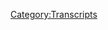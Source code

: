 {{Transcript
    | title         = [[679: May 9, 2022]]
    | caption       = [https://knowledgefight.libsyn.com/679-may-9-2022 Listen to this episode on Libsyn]
    | episodeNumber = [[679: May 9, 2022|679]]
    | length        = 01:32:27
}}

{{MessageBox
    | header     = Warning: Bot Generated Content
    | text       = This transcript was automatically generated by transcription software and likely contains many mistakes and misattributions. Please check the audio for definitive quotes, attribution, and context.
    | image      = N3yvass4myg91.webp
    | imagewidth = 50px
    | id         = warning
}}

{{TranscriptBlock
    | name      = Unknown Speaker
    | timestamp = 00:00:00.000
    | text      = N-N-N-N-N-N-N-Knowledge Fight
}}

{{TranscriptBlock
    | name      = Unknown Speaker
    | timestamp = 00:00:12.880
    | text      = Dan and Jordan, I am sweating.
}}

{{TranscriptBlock
    | name      = Unknown Speaker
    | timestamp = 00:00:19.600
    | text      = Knowledgefight.com, it's time to pray.
}}

{{TranscriptBlock
    | name      = Unknown Speaker
    | timestamp = 00:00:21.399
    | text      = I have great respect for knowledgefight.
}}

{{TranscriptBlock
    | name      = Unknown Speaker
    | timestamp = 00:00:23.920
    | text      = Knowledgefight.
}}

{{TranscriptBlock
    | name      = Unknown Speaker
    | timestamp = 00:00:24.920
    | text      = I'm sick of them posing as if they're the good guys, saying we are the bad guys.
}}

{{TranscriptBlock
    | name      = Unknown Speaker
    | timestamp = 00:00:29.359
    | text      = Knowledgefight.
}}

{{TranscriptBlock
    | name      = Unknown Speaker
    | timestamp = 00:00:30.359
    | text      = Dan and Jordan.
}}

{{TranscriptBlock
    | name      = Unknown Speaker
    | timestamp = 00:00:31.359
    | text      = Knowledgefight.
}}

{{TranscriptBlock
    | name      = Unknown Speaker
    | timestamp = 00:00:32.359
    | text      = Need money.
}}

{{TranscriptBlock
    | name      = Unknown Speaker
    | timestamp = 00:00:33.359
    | text      = Andy in Kansas.
}}

{{TranscriptBlock
    | name      = Unknown Speaker
    | timestamp = 00:00:34.359
    | text      = Andy in Kansas.
}}

{{TranscriptBlock
    | name      = Unknown Speaker
    | timestamp = 00:00:35.359
    | text      = Stop it.
}}

{{TranscriptBlock
    | name      = Unknown Speaker
    | timestamp = 00:00:36.359
    | text      = Andy in Kansas.
}}

{{TranscriptBlock
    | name      = Unknown Speaker
    | timestamp = 00:00:37.359
    | text      = Andy in Kansas.
}}

{{TranscriptBlock
    | name      = Unknown Speaker
    | timestamp = 00:00:38.359
    | text      = It's time to pray.
}}

{{TranscriptBlock
    | name      = Unknown Speaker
    | timestamp = 00:00:39.359
    | text      = Andy in Kansas.
}}

{{TranscriptBlock
    | name      = Unknown Speaker
    | timestamp = 00:00:40.359
    | text      = You're on the air.
}}

{{TranscriptBlock
    | name      = Unknown Speaker
    | timestamp = 00:00:41.359
    | text      = Thanks for holding.
}}

{{TranscriptBlock
    | name      = Unknown Speaker
    | timestamp = 00:00:42.359
    | text      = Hello, Alex.
}}

{{TranscriptBlock
    | name      = Unknown Speaker
    | timestamp = 00:00:43.359
    | text      = I'm a first time caller.
}}

{{TranscriptBlock
    | name      = Unknown Speaker
    | timestamp = 00:00:44.359
    | text      = I'm a huge fan.
}}

{{TranscriptBlock
    | name      = Unknown Speaker
    | timestamp = 00:00:45.359
    | text      = I love your room.
}}

{{TranscriptBlock
    | name      = Unknown Speaker
    | timestamp = 00:00:46.359
    | text      = Knowledgefight.
}}

{{TranscriptBlock
    | name      = Unknown Speaker
    | timestamp = 00:00:47.359
    | text      = Knowledgefight.com.
}}

{{TranscriptBlock
    | name      = Unknown Speaker
    | timestamp = 00:00:48.359
    | text      = I love you.
}}

{{TranscriptBlock
    | name      = Unknown Speaker
    | timestamp = 00:00:49.359
    | text      = Hey everybody, welcome back to Knowledgefight.
}}

{{TranscriptBlock
    | name      = Unknown Speaker
    | timestamp = 00:01:00.920
    | text      = I'm Dan.
}}

{{TranscriptBlock
    | name      = Unknown Speaker
    | timestamp = 00:01:01.920
    | text      = I'm Jordan.
}}

{{TranscriptBlock
    | name      = Unknown Speaker
    | timestamp = 00:01:02.920
    | text      = We're couple dudes.
}}

{{TranscriptBlock
    | name      = Unknown Speaker
    | timestamp = 00:01:03.920
    | text      = I'd like to sit around where I should put the altar of Selene and talk a little bit
}}

{{TranscriptBlock
    | name      = Unknown Speaker
    | timestamp = 00:01:04.920
    | text      = about Alex Jones.
}}

{{TranscriptBlock
    | name      = Unknown Speaker
    | timestamp = 00:01:05.920
    | text      = Oh, indeed we are.
}}

{{TranscriptBlock
    | name      = Unknown Speaker
    | timestamp = 00:01:06.920
    | text      = Dan.
}}

{{TranscriptBlock
    | name      = Unknown Speaker
    | timestamp = 00:01:07.920
    | text      = Jordan.
}}

{{TranscriptBlock
    | name      = Unknown Speaker
    | timestamp = 00:01:08.920
    | text      = Dan.
}}

{{TranscriptBlock
    | name      = Unknown Speaker
    | timestamp = 00:01:09.920
    | text      = Jordan.
}}

{{TranscriptBlock
    | name      = Unknown Speaker
    | timestamp = 00:01:10.920
    | text      = Quick question for you.
}}

{{TranscriptBlock
    | name      = Unknown Speaker
    | timestamp = 00:01:11.920
    | text      = What's up?
}}

{{TranscriptBlock
    | name      = Unknown Speaker
    | timestamp = 00:01:12.920
    | text      = What's your bright spot, buddy?
}}

{{TranscriptBlock
    | name      = Unknown Speaker
    | timestamp = 00:01:13.920
    | text      = My bright spot today, Jordan, is of course the dreamy, creamy summer, which is in full
}}

{{TranscriptBlock
    | name      = Unknown Speaker
    | timestamp = 00:01:15.760
    | text      = effect.
}}

{{TranscriptBlock
    | name      = Unknown Speaker
    | timestamp = 00:01:16.760
    | text      = Nonstop.
}}

{{TranscriptBlock
    | name      = Unknown Speaker
    | timestamp = 00:01:17.760
    | text      = I think I've stopped a little bit.
}}

{{TranscriptBlock
    | name      = Unknown Speaker
    | timestamp = 00:01:20.079
    | text      = There's a few stops.
}}

{{TranscriptBlock
    | name      = Unknown Speaker
    | timestamp = 00:01:21.079
    | text      = Yes.
}}

{{TranscriptBlock
    | name      = Unknown Speaker
    | timestamp = 00:01:22.079
    | text      = But yeah, it's been pretty good.
}}

{{TranscriptBlock
    | name      = Unknown Speaker
    | timestamp = 00:01:23.359
    | text      = I got to say though, everything has been good.
}}

{{TranscriptBlock
    | name      = Unknown Speaker
    | timestamp = 00:01:27.959
    | text      = That's ice cream.
}}

{{TranscriptBlock
    | name      = Unknown Speaker
    | timestamp = 00:01:28.959
    | text      = But I'm looking for something that's really going to blow my mind or be like, this sucks.
}}

{{TranscriptBlock
    | name      = Unknown Speaker
    | timestamp = 00:01:33.200
    | text      = Absolutely.
}}

{{TranscriptBlock
    | name      = Unknown Speaker
    | timestamp = 00:01:34.200
    | text      = And I've not found that yet.
}}

{{TranscriptBlock
    | name      = Unknown Speaker
    | timestamp = 00:01:35.359
    | text      = And I think I am somebody who is a bit of a traditionalist sometimes and I'm having
}}

{{TranscriptBlock
    | name      = Unknown Speaker
    | timestamp = 00:01:39.920
    | text      = some of these non-dairy options, the Yasso bars, the Greek yogurt.
}}

{{TranscriptBlock
    | name      = Unknown Speaker
    | timestamp = 00:01:44.359
    | text      = Those are fantastic.
}}

{{TranscriptBlock
    | name      = Unknown Speaker
    | timestamp = 00:01:45.359
    | text      = Sure.
}}

{{TranscriptBlock
    | name      = Unknown Speaker
    | timestamp = 00:01:46.359
    | text      = But those are off the beaten path.
}}

{{TranscriptBlock
    | name      = Unknown Speaker
    | timestamp = 00:01:47.359
    | text      = In fact, maybe someone like me who's a stick in the mud would be like, this is not the
}}

{{TranscriptBlock
    | name      = Unknown Speaker
    | timestamp = 00:01:50.819
    | text      = ice cream I know.
}}

{{TranscriptBlock
    | name      = Unknown Speaker
    | timestamp = 00:01:51.819
    | text      = True.
}}

{{TranscriptBlock
    | name      = Unknown Speaker
    | timestamp = 00:01:52.819
    | text      = And I think they've been great.
}}

{{TranscriptBlock
    | name      = Unknown Speaker
    | timestamp = 00:01:54.480
    | text      = Great to find in the mix.
}}

{{TranscriptBlock
    | name      = Unknown Speaker
    | timestamp = 00:01:57.000
    | text      = I don't know.
}}

{{TranscriptBlock
    | name      = Unknown Speaker
    | timestamp = 00:01:58.000
    | text      = I wish that I had something to report as like, this is fantastic.
}}

{{TranscriptBlock
    | name      = Unknown Speaker
    | timestamp = 00:02:01.560
    | text      = Yeah, but see, that's the thing about the mustards and the seltzers is that you can
}}

{{TranscriptBlock
    | name      = Unknown Speaker
    | timestamp = 00:02:07.379
    | text      = really fuck up a mustard or a seltzer.
}}

{{TranscriptBlock
    | name      = Unknown Speaker
    | timestamp = 00:02:09.840
    | text      = True.
}}

{{TranscriptBlock
    | name      = Unknown Speaker
    | timestamp = 00:02:10.840
    | text      = It's tough to fuck up an ice cream, man.
}}

{{TranscriptBlock
    | name      = Unknown Speaker
    | timestamp = 00:02:12.400
    | text      = I don't agree with that at all.
}}

{{TranscriptBlock
    | name      = Unknown Speaker
    | timestamp = 00:02:13.400
    | text      = The baseline is just fine.
}}

{{TranscriptBlock
    | name      = Unknown Speaker
    | timestamp = 00:02:14.400
    | text      = I don't.
}}

{{TranscriptBlock
    | name      = Unknown Speaker
    | timestamp = 00:02:15.400
    | text      = The baseline ice cream is pretty good.
}}

{{TranscriptBlock
    | name      = Unknown Speaker
    | timestamp = 00:02:17.080
    | text      = I don't know.
}}

{{TranscriptBlock
    | name      = Unknown Speaker
    | timestamp = 00:02:18.280
    | text      = I think you could have some real...
}}

{{TranscriptBlock
    | name      = Unknown Speaker
    | timestamp = 00:02:19.800
    | text      = I mean, you got lavender ass ice cream shoving up your...
}}

{{TranscriptBlock
    | name      = Unknown Speaker
    | timestamp = 00:02:23.120
    | text      = I don't have a problem with lavender ass ice cream.
}}

{{TranscriptBlock
    | name      = Unknown Speaker
    | timestamp = 00:02:24.719
    | text      = Oh, I hate lavender ass ice cream.
}}

{{TranscriptBlock
    | name      = Unknown Speaker
    | timestamp = 00:02:26.360
    | text      = I hate lavender ass ice cream.
}}

{{TranscriptBlock
    | name      = Unknown Speaker
    | timestamp = 00:02:27.919
    | text      = I think that you can have some flavor problems and maybe if that's lavender for you, then
}}

{{TranscriptBlock
    | name      = Unknown Speaker
    | timestamp = 00:02:32.400
    | text      = so be it.
}}

{{TranscriptBlock
    | name      = Unknown Speaker
    | timestamp = 00:02:33.400
    | text      = It is.
}}

{{TranscriptBlock
    | name      = Unknown Speaker
    | timestamp = 00:02:34.400
    | text      = Yeah, I don't know.
}}

{{TranscriptBlock
    | name      = Unknown Speaker
    | timestamp = 00:02:35.960
    | text      = I think you can also just have some poorly made stuff too.
}}

{{TranscriptBlock
    | name      = Unknown Speaker
    | timestamp = 00:02:38.599
    | text      = Sure, sure.
}}

{{TranscriptBlock
    | name      = Unknown Speaker
    | timestamp = 00:02:39.599
    | text      = But yeah, we'll see what ends up happening.
}}

{{TranscriptBlock
    | name      = Unknown Speaker
    | timestamp = 00:02:42.639
    | text      = But you can find our pictures of all the ice creams.
}}

{{TranscriptBlock
    | name      = Unknown Speaker
    | timestamp = 00:02:47.159
    | text      = Yes, on our Instagram account.
}}

{{TranscriptBlock
    | name      = Unknown Speaker
    | timestamp = 00:02:48.840
    | text      = Yeah, which you run, which is kind of a problem because I have to send you pictures of the
}}

{{TranscriptBlock
    | name      = Unknown Speaker
    | timestamp = 00:02:53.560
    | text      = ice cream that I'm eating and then you post it.
}}

{{TranscriptBlock
    | name      = Unknown Speaker
    | timestamp = 00:02:56.520
    | text      = No, it's even more ridiculous than that because you send them to me and because of the way
}}

{{TranscriptBlock
    | name      = Unknown Speaker
    | timestamp = 00:03:01.060
    | text      = that I have the account set up, I don't have it on my phone.
}}

{{TranscriptBlock
    | name      = Unknown Speaker
    | timestamp = 00:03:04.419
    | text      = So then I have to email the pictures to my own email address in order to put it...
}}

{{TranscriptBlock
    | name      = Unknown Speaker
    | timestamp = 00:03:09.479
    | text      = Oh, it's bad.
}}

{{TranscriptBlock
    | name      = Unknown Speaker
    | timestamp = 00:03:10.560
    | text      = There's a lot of steps here that are unnecessary and we're not going to change anything about
}}

{{TranscriptBlock
    | name      = Unknown Speaker
    | timestamp = 00:03:14.000
    | text      = it.
}}

{{TranscriptBlock
    | name      = Unknown Speaker
    | timestamp = 00:03:15.000
    | text      = Not a single step.
}}

{{TranscriptBlock
    | name      = Unknown Speaker
    | timestamp = 00:03:16.000
    | text      = But I am going to start giving you actually like a little bit of a synopsis of how I feel
}}

{{TranscriptBlock
    | name      = Unknown Speaker
    | timestamp = 00:03:20.240
    | text      = about it.
}}

{{TranscriptBlock
    | name      = Unknown Speaker
    | timestamp = 00:03:21.240
    | text      = Okay, that's good.
}}

{{TranscriptBlock
    | name      = Unknown Speaker
    | timestamp = 00:03:22.240
    | text      = Yeah.
}}

{{TranscriptBlock
    | name      = Unknown Speaker
    | timestamp = 00:03:23.240
    | text      = That would be helpful.
}}

{{TranscriptBlock
    | name      = Unknown Speaker
    | timestamp = 00:03:24.240
    | text      = Because as it stands now, it's just like you coming up with a caption like, who knows if
}}

{{TranscriptBlock
    | name      = Unknown Speaker
    | timestamp = 00:03:27.840
    | text      = Danny would enjoy this?
}}

{{TranscriptBlock
    | name      = Unknown Speaker
    | timestamp = 00:03:28.960
    | text      = Nope, no questions.
}}

{{TranscriptBlock
    | name      = Unknown Speaker
    | timestamp = 00:03:30.460
    | text      = Just the dreamy, creepy summer happens.
}}

{{TranscriptBlock
    | name      = Unknown Speaker
    | timestamp = 00:03:32.319
    | text      = Yeah.
}}

{{TranscriptBlock
    | name      = Unknown Speaker
    | timestamp = 00:03:33.319
    | text      = Okay, so we're going to change that, but not a horrible process.
}}

{{TranscriptBlock
    | name      = Unknown Speaker
    | timestamp = 00:03:36.240
    | text      = No.
}}

{{TranscriptBlock
    | name      = Unknown Speaker
    | timestamp = 00:03:37.240
    | text      = So what about you?
}}

{{TranscriptBlock
    | name      = Unknown Speaker
    | timestamp = 00:03:38.240
    | text      = My bright spot, Dan, is for the first time in 20 years, after having been put on my partner's
}}

{{TranscriptBlock
    | name      = Unknown Speaker
    | timestamp = 00:03:45.039
    | text      = insurance, I went to the doctor.
}}

{{TranscriptBlock
    | name      = Unknown Speaker
    | timestamp = 00:03:48.319
    | text      = I went to the doctor.
}}

{{TranscriptBlock
    | name      = Unknown Speaker
    | timestamp = 00:03:50.560
    | text      = First time in 20 years?
}}

{{TranscriptBlock
    | name      = Unknown Speaker
    | timestamp = 00:03:51.960
    | text      = 20 years.
}}

{{TranscriptBlock
    | name      = Unknown Speaker
    | timestamp = 00:03:52.960
    | text      = That's a little much.
}}

{{TranscriptBlock
    | name      = Unknown Speaker
    | timestamp = 00:03:53.960
    | text      = Why?
}}

{{TranscriptBlock
    | name      = Unknown Speaker
    | timestamp = 00:03:54.960
    | text      = Look, I am not the most regular of medical attendees, let's say or whatever, but I have
}}

{{TranscriptBlock
    | name      = Unknown Speaker
    | timestamp = 00:04:01.599
    | text      = been more recently than that.
}}

{{TranscriptBlock
    | name      = Unknown Speaker
    | timestamp = 00:04:03.240
    | text      = I'm not good at it.
}}

{{TranscriptBlock
    | name      = Unknown Speaker
    | timestamp = 00:04:04.240
    | text      = That's a long time.
}}

{{TranscriptBlock
    | name      = Unknown Speaker
    | timestamp = 00:04:05.240
    | text      = I'm not good at the doctor.
}}

{{TranscriptBlock
    | name      = Unknown Speaker
    | timestamp = 00:04:06.240
    | text      = I'm not good at it.
}}

{{TranscriptBlock
    | name      = Unknown Speaker
    | timestamp = 00:04:07.240
    | text      = Yeah, I nearly threw the paperwork at them.
}}

{{TranscriptBlock
    | name      = Unknown Speaker
    | timestamp = 00:04:09.319
    | text      = It was bad.
}}

{{TranscriptBlock
    | name      = Unknown Speaker
    | timestamp = 00:04:10.319
    | text      = It was bad.
}}

{{TranscriptBlock
    | name      = Unknown Speaker
    | timestamp = 00:04:11.319
    | text      = Yeah, it's a little annoying.
}}

{{TranscriptBlock
    | name      = Unknown Speaker
    | timestamp = 00:04:12.319
    | text      = But I mean, as you get a little bit older, I think it becomes far more important that
}}

{{TranscriptBlock
    | name      = Unknown Speaker
    | timestamp = 00:04:14.360
    | text      = you-
}}

{{TranscriptBlock
    | name      = Unknown Speaker
    | timestamp = 00:04:15.360
    | text      = Seems like it.
}}

{{TranscriptBlock
    | name      = Unknown Speaker
    | timestamp = 00:04:16.360
    | text      = Yeah, make some regular appearances.
}}

{{TranscriptBlock
    | name      = Unknown Speaker
    | timestamp = 00:04:17.360
    | text      = Yeah, yeah, yeah.
}}

{{TranscriptBlock
    | name      = Unknown Speaker
    | timestamp = 00:04:18.360
    | text      = So far, doing good.
}}

{{TranscriptBlock
    | name      = Unknown Speaker
    | timestamp = 00:04:19.360
    | text      = Doing good.
}}

{{TranscriptBlock
    | name      = Unknown Speaker
    | timestamp = 00:04:20.360
    | text      = 20 years has not hurt me.
}}

{{TranscriptBlock
    | name      = Unknown Speaker
    | timestamp = 00:04:22.639
    | text      = All of my habits, he said, were perfect and I should continue at the rate that I'm going.
}}

{{TranscriptBlock
    | name      = Unknown Speaker
    | timestamp = 00:04:28.480
    | text      = Don't dial back at all.
}}

{{TranscriptBlock
    | name      = Unknown Speaker
    | timestamp = 00:04:29.879
    | text      = Yeah, I feel like-
}}

{{TranscriptBlock
    | name      = Unknown Speaker
    | timestamp = 00:04:30.879
    | text      = Told me to start smoking again.
}}

{{TranscriptBlock
    | name      = Unknown Speaker
    | timestamp = 00:04:32.560
    | text      = It was a wild, wild visit.
}}

{{TranscriptBlock
    | name      = Unknown Speaker
    | timestamp = 00:04:33.800
    | text      = I feel like everybody who listens is like, that guy probably has great blood pressure.
}}

{{TranscriptBlock
    | name      = Unknown Speaker
    | timestamp = 00:04:38.800
    | text      = He seems like he's just mellow.
}}

{{TranscriptBlock
    | name      = Unknown Speaker
    | timestamp = 00:04:40.560
    | text      = Oh, do you know what's crazy?
}}

{{TranscriptBlock
    | name      = Unknown Speaker
    | timestamp = 00:04:42.120
    | text      = My blood pressure is absolutely perfect and always has been.
}}

{{TranscriptBlock
    | name      = Unknown Speaker
    | timestamp = 00:04:44.920
    | text      = 120 over 80.
}}

{{TranscriptBlock
    | name      = Unknown Speaker
    | timestamp = 00:04:45.920
    | text      = You're saying perfect a lot here.
}}

{{TranscriptBlock
    | name      = Unknown Speaker
    | timestamp = 00:04:47.680
    | text      = 120 over 80.
}}

{{TranscriptBlock
    | name      = Unknown Speaker
    | timestamp = 00:04:49.199
    | text      = Nonstop, good, perfect.
}}

{{TranscriptBlock
    | name      = Unknown Speaker
    | timestamp = 00:04:51.959
    | text      = Did you go to Trump's doctor?
}}

{{TranscriptBlock
    | name      = Unknown Speaker
    | timestamp = 00:04:54.959
    | text      = I don't mean to cast aspersions.
}}

{{TranscriptBlock
    | name      = Unknown Speaker
    | timestamp = 00:04:57.199
    | text      = Okay, okay.
}}

{{TranscriptBlock
    | name      = Unknown Speaker
    | timestamp = 00:04:58.199
    | text      = So under an overpass or over an overpass, I feel like the doctor's quality is the same,
}}

{{TranscriptBlock
    | name      = Unknown Speaker
    | timestamp = 00:05:02.720
    | text      = right?
}}

{{TranscriptBlock
    | name      = Unknown Speaker
    | timestamp = 00:05:03.720
    | text      = Yeah.
}}

{{TranscriptBlock
    | name      = Unknown Speaker
    | timestamp = 00:05:04.720
    | text      = So Jordan, today we are in the present day.
}}

{{TranscriptBlock
    | name      = Unknown Speaker
    | timestamp = 00:05:07.839
    | text      = We're talking about a present day episode.
}}

{{TranscriptBlock
    | name      = Unknown Speaker
    | timestamp = 00:05:09.519
    | text      = We're talking about May 9th, 2022.
}}

{{TranscriptBlock
    | name      = Unknown Speaker
    | timestamp = 00:05:13.079
    | text      = That's Monday to you.
}}

{{TranscriptBlock
    | name      = Unknown Speaker
    | timestamp = 00:05:14.079
    | text      = Ah, there we go.
}}

{{TranscriptBlock
    | name      = Unknown Speaker
    | timestamp = 00:05:15.720
    | text      = Yeah, sure.
}}

{{TranscriptBlock
    | name      = Unknown Speaker
    | timestamp = 00:05:18.800
    | text      = I have to be honest with you.
}}

{{TranscriptBlock
    | name      = Unknown Speaker
    | timestamp = 00:05:20.680
    | text      = What?
}}

{{TranscriptBlock
    | name      = Unknown Speaker
    | timestamp = 00:05:21.680
    | text      = I find it difficult to listen to him in the present day.
}}

{{TranscriptBlock
    | name      = Unknown Speaker
    | timestamp = 00:05:24.000
    | text      = Not because of how awful he is, although that is certainly a challenge.
}}

{{TranscriptBlock
    | name      = Unknown Speaker
    | timestamp = 00:05:27.879
    | text      = Difficult.
}}

{{TranscriptBlock
    | name      = Unknown Speaker
    | timestamp = 00:05:28.879
    | text      = Because I haven't gotten an explanation for why we're not all dead already.
}}

{{TranscriptBlock
    | name      = Unknown Speaker
    | timestamp = 00:05:34.639
    | text      = You know, the globalist plans are too much.
}}

{{TranscriptBlock
    | name      = Unknown Speaker
    | timestamp = 00:05:38.199
    | text      = We can't stop it.
}}

{{TranscriptBlock
    | name      = Unknown Speaker
    | timestamp = 00:05:39.199
    | text      = It's already too late.
}}

{{TranscriptBlock
    | name      = Unknown Speaker
    | timestamp = 00:05:40.920
    | text      = I'm still in that head space, so when I'm listening to Alex's trivial ass bullshit about
}}

{{TranscriptBlock
    | name      = Unknown Speaker
    | timestamp = 00:05:45.240
    | text      = headlines that he hasn't read the articles to, I just don't know what's going on anymore.
}}

{{TranscriptBlock
    | name      = Unknown Speaker
    | timestamp = 00:05:49.279
    | text      = Well, see, the problem there is that you're still in that head space, right?
}}

{{TranscriptBlock
    | name      = Unknown Speaker
    | timestamp = 00:05:54.560
    | text      = Because you were in that head space when you were listening to that, and in the intervening
}}

{{TranscriptBlock
    | name      = Unknown Speaker
    | timestamp = 00:05:58.079
    | text      = time period, you received zero million dollars.
}}

{{TranscriptBlock
    | name      = Unknown Speaker
    | timestamp = 00:06:01.519
    | text      = That is true.
}}

{{TranscriptBlock
    | name      = Unknown Speaker
    | timestamp = 00:06:02.519
    | text      = So you're not in the good head space where you're like, we've got another shot to beat
}}

{{TranscriptBlock
    | name      = Unknown Speaker
    | timestamp = 00:06:05.959
    | text      = him, guys!
}}

{{TranscriptBlock
    | name      = Unknown Speaker
    | timestamp = 00:06:06.959
    | text      = I think that if I got a couple million dollars, like Alex did, I think I would still have
}}

{{TranscriptBlock
    | name      = Unknown Speaker
    | timestamp = 00:06:12.279
    | text      = questions.
}}

{{TranscriptBlock
    | name      = Unknown Speaker
    | timestamp = 00:06:13.279
    | text      = I think you would probably spiral out of control.
}}

{{TranscriptBlock
    | name      = Unknown Speaker
    | timestamp = 00:06:15.680
    | text      = Well, I mean, probably.
}}

{{TranscriptBlock
    | name      = Unknown Speaker
    | timestamp = 00:06:16.680
    | text      = But I would be like, wahoo, I've got a couple million dollars.
}}

{{TranscriptBlock
    | name      = Unknown Speaker
    | timestamp = 00:06:20.079
    | text      = Right.
}}

{{TranscriptBlock
    | name      = Unknown Speaker
    | timestamp = 00:06:21.079
    | text      = Now hold on.
}}

{{TranscriptBlock
    | name      = Unknown Speaker
    | timestamp = 00:06:22.079
    | text      = Yeah.
}}

{{TranscriptBlock
    | name      = Unknown Speaker
    | timestamp = 00:06:23.079
    | text      = We're all dead already.
}}

{{TranscriptBlock
    | name      = Unknown Speaker
    | timestamp = 00:06:24.079
    | text      = Let's get back to that.
}}

{{TranscriptBlock
    | name      = Unknown Speaker
    | timestamp = 00:06:25.079
    | text      = How do we do that?
}}

{{TranscriptBlock
    | name      = Unknown Speaker
    | timestamp = 00:06:26.079
    | text      = But yeah, we're just pretending that didn't happen, I guess.
}}

{{TranscriptBlock
    | name      = Unknown Speaker
    | timestamp = 00:06:31.680
    | text      = That's a way to do it.
}}

{{TranscriptBlock
    | name      = Unknown Speaker
    | timestamp = 00:06:32.740
    | text      = So here we are.
}}

{{TranscriptBlock
    | name      = Unknown Speaker
    | timestamp = 00:06:33.740
    | text      = Yep, children.
}}

{{TranscriptBlock
    | name      = Unknown Speaker
    | timestamp = 00:06:34.740
    | text      = Let's get down to business on this, but first Jordan, let's say hello to some new wonks.
}}

{{TranscriptBlock
    | name      = Unknown Speaker
    | timestamp = 00:06:37.839
    | text      = Oh, that's a great idea.
}}

{{TranscriptBlock
    | name      = Unknown Speaker
    | timestamp = 00:06:38.839
    | text      = So first, Smoochie, thank you so much, you are now a policy wonk.
}}

{{TranscriptBlock
    | name      = Unknown Speaker
    | timestamp = 00:06:41.680
    | text      = I'm a policy wonk.
}}

{{TranscriptBlock
    | name      = Unknown Speaker
    | timestamp = 00:06:42.680
    | text      = Thank you very much, and death to you.
}}

{{TranscriptBlock
    | name      = Unknown Speaker
    | timestamp = 00:06:45.240
    | text      = Next, American citizen who joined a cult led by two Australian guys who talk media, would
}}

{{TranscriptBlock
    | name      = Unknown Speaker
    | timestamp = 00:06:50.240
    | text      = Alex consider me a traitor?
}}

{{TranscriptBlock
    | name      = Unknown Speaker
    | timestamp = 00:06:51.920
    | text      = Thank you so much, you are now a policy wonk.
}}

{{TranscriptBlock
    | name      = Unknown Speaker
    | timestamp = 00:06:53.680
    | text      = I'm a policy wonk.
}}

{{TranscriptBlock
    | name      = Unknown Speaker
    | timestamp = 00:06:54.680
    | text      = Thank you very much!
}}

{{TranscriptBlock
    | name      = Unknown Speaker
    | timestamp = 00:06:55.680
    | text      = Next, Betsy wants to hear the drop of Alex insisting he knows how to read.
}}

{{TranscriptBlock
    | name      = Unknown Speaker
    | timestamp = 00:07:00.480
    | text      = Please, it's my birthday.
}}

{{TranscriptBlock
    | name      = Unknown Speaker
    | timestamp = 00:07:01.680
    | text      = Thank you so much, you are now a policy wonk.
}}

{{TranscriptBlock
    | name      = Unknown Speaker
    | timestamp = 00:07:03.240
    | text      = I'm a policy wonk.
}}

{{TranscriptBlock
    | name      = Unknown Speaker
    | timestamp = 00:07:04.879
    | text      = No.
}}

{{TranscriptBlock
    | name      = Unknown Speaker
    | timestamp = 00:07:05.879
    | text      = Fine.
}}

{{TranscriptBlock
    | name      = Unknown Speaker
    | timestamp = 00:07:06.879
    | text      = I.
}}

{{TranscriptBlock
    | name      = Unknown Speaker
    | timestamp = 00:07:07.879
    | text      = Know.
}}

{{TranscriptBlock
    | name      = Unknown Speaker
    | timestamp = 00:07:08.879
    | text      = How.
}}

{{TranscriptBlock
    | name      = Unknown Speaker
    | timestamp = 00:07:09.879
    | text      = To.
}}

{{TranscriptBlock
    | name      = Unknown Speaker
    | timestamp = 00:07:10.879
    | text      = Read.
}}

{{TranscriptBlock
    | name      = Unknown Speaker
    | timestamp = 00:07:11.879
    | text      = Thank you so much.
}}

{{TranscriptBlock
    | name      = Unknown Speaker
    | timestamp = 00:07:12.879
    | text      = Thank you very much.
}}

{{TranscriptBlock
    | name      = Unknown Speaker
    | timestamp = 00:07:13.879
    | text      = Next, Kalen Sandel.
}}

{{TranscriptBlock
    | name      = Unknown Speaker
    | timestamp = 00:07:14.879
    | text      = Thank you so much, you are now a policy wonk.
}}

{{TranscriptBlock
    | name      = Unknown Speaker
    | timestamp = 00:07:16.639
    | text      = I'm a policy wonk.
}}

{{TranscriptBlock
    | name      = Unknown Speaker
    | timestamp = 00:07:17.639
    | text      = Thank you very much!
}}

{{TranscriptBlock
    | name      = Unknown Speaker
    | timestamp = 00:07:18.639
    | text      = Might be Sandel.
}}

{{TranscriptBlock
    | name      = Unknown Speaker
    | timestamp = 00:07:19.639
    | text      = Sandel.
}}

{{TranscriptBlock
    | name      = Unknown Speaker
    | timestamp = 00:07:20.639
    | text      = Next, kegi, but not the beer thing.
}}

{{TranscriptBlock
    | name      = Unknown Speaker
    | timestamp = 00:07:22.680
    | text      = Thank you so much, you are now a policy wonk.
}}

{{TranscriptBlock
    | name      = Unknown Speaker
    | timestamp = 00:07:24.620
    | text      = I'm a policy wonk.
}}

{{TranscriptBlock
    | name      = Unknown Speaker
    | timestamp = 00:07:25.620
    | text      = Thank you very much!
}}

{{TranscriptBlock
    | name      = Unknown Speaker
    | timestamp = 00:07:26.620
    | text      = Thank you very much!
}}

{{TranscriptBlock
    | name      = Unknown Speaker
    | timestamp = 00:07:27.620
    | text      = A little kegi.
}}

{{TranscriptBlock
    | name      = Unknown Speaker
    | timestamp = 00:07:28.620
    | text      = My doctor told me to have a little kegi.
}}

{{TranscriptBlock
    | name      = Unknown Speaker
    | timestamp = 00:07:29.620
    | text      = Yeah, a little kegi stand?
}}

{{TranscriptBlock
    | name      = Unknown Speaker
    | timestamp = 00:07:30.620
    | text      = Yeah, a little kegi stand.
}}

{{TranscriptBlock
    | name      = Unknown Speaker
    | timestamp = 00:07:31.620
    | text      = Finally, we've got a technocrat in the mix, Jordan, so thank you so much.
}}

{{TranscriptBlock
    | name      = Unknown Speaker
    | timestamp = 00:07:34.800
    | text      = Two wonkers of the world unite.
}}

{{TranscriptBlock
    | name      = Unknown Speaker
    | timestamp = 00:07:36.920
    | text      = You are now a technocrat.
}}

{{TranscriptBlock
    | name      = Unknown Speaker
    | timestamp = 00:07:38.399
    | text      = I'm a policy wonk.
}}

{{TranscriptBlock
    | name      = Unknown Speaker
    | timestamp = 00:07:39.519
    | text      = I have risen above my enemies.
}}

{{TranscriptBlock
    | name      = Unknown Speaker
    | timestamp = 00:07:42.839
    | text      = I might quit tomorrow, actually.
}}

{{TranscriptBlock
    | name      = Unknown Speaker
    | timestamp = 00:07:44.120
    | text      = I'm just going to take a little breaky now.
}}

{{TranscriptBlock
    | name      = Unknown Speaker
    | timestamp = 00:07:46.959
    | text      = A little breaky for me, and then we're going to come back, and I'm going to start the show
}}

{{TranscriptBlock
    | name      = Unknown Speaker
    | timestamp = 00:07:55.319
    | text      = over.
}}

{{TranscriptBlock
    | name      = Unknown Speaker
    | timestamp = 00:07:56.319
    | text      = But I'm the devil!
}}

{{TranscriptBlock
    | name      = Unknown Speaker
    | timestamp = 00:07:57.319
    | text      = I've got to be taking all this hair off, and all this blah, blah, blah.
}}

{{TranscriptBlock
    | name      = Unknown Speaker
    | timestamp = 00:08:00.560
    | text      = Fuck you!
}}

{{TranscriptBlock
    | name      = Unknown Speaker
    | timestamp = 00:08:01.879
    | text      = Fuck you!
}}

{{TranscriptBlock
    | name      = Unknown Speaker
    | timestamp = 00:08:02.879
    | text      = I've got plenty of words for you, but at the end of the day, fuck you and your new world
}}

{{TranscriptBlock
    | name      = Unknown Speaker
    | timestamp = 00:08:06.560
    | text      = order, and fuck the horse you rode in on, and all your shit!
}}

{{TranscriptBlock
    | name      = Unknown Speaker
    | timestamp = 00:08:11.199
    | text      = Maybe today should be my last broadcast.
}}

{{TranscriptBlock
    | name      = Unknown Speaker
    | timestamp = 00:08:13.360
    | text      = Maybe I'll just be gone a month, maybe five years.
}}

{{TranscriptBlock
    | name      = Unknown Speaker
    | timestamp = 00:08:16.720
    | text      = Maybe I'll walk out of here tomorrow, and you never see me again.
}}

{{TranscriptBlock
    | name      = Unknown Speaker
    | timestamp = 00:08:20.759
    | text      = That's really what I want to do.
}}

{{TranscriptBlock
    | name      = Unknown Speaker
    | timestamp = 00:08:22.839
    | text      = I never want to come back here again.
}}

{{TranscriptBlock
    | name      = Unknown Speaker
    | timestamp = 00:08:24.399
    | text      = I apologize to the crew and the listeners yesterday that I was legitimately having breakdowns
}}

{{TranscriptBlock
    | name      = Unknown Speaker
    | timestamp = 00:08:30.199
    | text      = on here.
}}

{{TranscriptBlock
    | name      = Unknown Speaker
    | timestamp = 00:08:31.199
    | text      = I'll be better tomorrow.
}}

{{TranscriptBlock
    | name      = Unknown Speaker
    | timestamp = 00:08:33.120
    | text      = He's not.
}}

{{TranscriptBlock
    | name      = Unknown Speaker
    | timestamp = 00:08:34.120
    | text      = He has some troubles today.
}}

{{TranscriptBlock
    | name      = Unknown Speaker
    | timestamp = 00:08:36.360
    | text      = And I think that there is one thing that happens on this episode that's notable, and it is
}}

{{TranscriptBlock
    | name      = Unknown Speaker
    | timestamp = 00:08:41.879
    | text      = a protracted sort of breakdown that Alex has in the middle of the show.
}}

{{TranscriptBlock
    | name      = Unknown Speaker
    | timestamp = 00:08:46.919
    | text      = We'll get to that, but he starts off in a more contemplative mood, talking about his
}}

{{TranscriptBlock
    | name      = Unknown Speaker
    | timestamp = 00:08:52.559
    | text      = favorite thing.
}}

{{TranscriptBlock
    | name      = Unknown Speaker
    | timestamp = 00:08:54.559
    | text      = Movies.
}}

{{TranscriptBlock
    | name      = Unknown Speaker
    | timestamp = 00:08:55.559
    | text      = Why do you think so many movies, including James Bond movies, and The Kingsman, and just
}}

{{TranscriptBlock
    | name      = Unknown Speaker
    | timestamp = 00:09:01.799
    | text      = countless others...
}}

{{TranscriptBlock
    | name      = Unknown Speaker
    | timestamp = 00:09:05.440
    | text      = Logan's Run.
}}

{{TranscriptBlock
    | name      = Unknown Speaker
    | timestamp = 00:09:07.679
    | text      = It's all three movies.
}}

{{TranscriptBlock
    | name      = Unknown Speaker
    | timestamp = 00:09:09.679
    | text      = There's so many.
}}

{{TranscriptBlock
    | name      = Unknown Speaker
    | timestamp = 00:09:14.559
    | text      = Twelve Monkeys.
}}

{{TranscriptBlock
    | name      = Unknown Speaker
    | timestamp = 00:09:16.679
    | text      = There's hundreds.
}}

{{TranscriptBlock
    | name      = Unknown Speaker
    | timestamp = 00:09:18.379
    | text      = Talk about global elites wanting to release a virus to depopulate you, because that's
}}

{{TranscriptBlock
    | name      = Unknown Speaker
    | timestamp = 00:09:24.600
    | text      = really their operating system, and everybody in Hollywood knows it.
}}

{{TranscriptBlock
    | name      = Unknown Speaker
    | timestamp = 00:09:28.440
    | text      = And if you want to be part of the club, you've got to go along with that idea.
}}

{{TranscriptBlock
    | name      = Unknown Speaker
    | timestamp = 00:09:32.100
    | text      = So they tell you through the movies.
}}

{{TranscriptBlock
    | name      = Unknown Speaker
    | timestamp = 00:09:33.840
    | text      = But this isn't a 1960s movie, or a 1970s movie, or a 1980s movie, or a movie in the 90s and
}}

{{TranscriptBlock
    | name      = Unknown Speaker
    | timestamp = 00:09:40.000
    | text      = the 2000s.
}}

{{TranscriptBlock
    | name      = Unknown Speaker
    | timestamp = 00:09:42.399
    | text      = This is the real planet that we live on.
}}

{{TranscriptBlock
    | name      = Unknown Speaker
    | timestamp = 00:09:48.159
    | text      = And this is happening now.
}}

{{TranscriptBlock
    | name      = Unknown Speaker
    | timestamp = 00:09:49.659
    | text      = If you're trying to make a list of these movies that prove that the globalists are trying
}}

{{TranscriptBlock
    | name      = Unknown Speaker
    | timestamp = 00:09:53.600
    | text      = to use films to announce to the public that they're planning to depopulate the planet,
}}

{{TranscriptBlock
    | name      = Unknown Speaker
    | timestamp = 00:09:57.179
    | text      = and the third entry on your list is Zardoz, I don't think that you have a good list here.
}}

{{TranscriptBlock
    | name      = Unknown Speaker
    | timestamp = 00:10:02.440
    | text      = Okay.
}}

{{TranscriptBlock
    | name      = Unknown Speaker
    | timestamp = 00:10:03.440
    | text      = I think your point may be hurt by your own list.
}}

{{TranscriptBlock
    | name      = Unknown Speaker
    | timestamp = 00:10:06.120
    | text      = Sure.
}}

{{TranscriptBlock
    | name      = Unknown Speaker
    | timestamp = 00:10:07.120
    | text      = Now, you say that, but I do recall in the Book of Revelations that The Horseman of War
}}

{{TranscriptBlock
    | name      = Unknown Speaker
    | timestamp = 00:10:13.500
    | text      = looks an awful lot like Sean Connery in Zardoz.
}}

{{TranscriptBlock
    | name      = Unknown Speaker
    | timestamp = 00:10:17.919
    | text      = It may be.
}}

{{TranscriptBlock
    | name      = Unknown Speaker
    | timestamp = 00:10:18.919
    | text      = I mean, there's interpretations that do say that, but look, I don't know, I've never actually
}}

{{TranscriptBlock
    | name      = Unknown Speaker
    | timestamp = 00:10:23.559
    | text      = seen that movie.
}}

{{TranscriptBlock
    | name      = Unknown Speaker
    | timestamp = 00:10:24.559
    | text      = Me neither.
}}

{{TranscriptBlock
    | name      = Unknown Speaker
    | timestamp = 00:10:25.559
    | text      = I've just heard people talk about it.
}}

{{TranscriptBlock
    | name      = Unknown Speaker
    | timestamp = 00:10:26.559
    | text      = But I don't think it has to do with a population die off by elites using a bioweapon.
}}

{{TranscriptBlock
    | name      = Unknown Speaker
    | timestamp = 00:10:32.200
    | text      = No idea.
}}

{{TranscriptBlock
    | name      = Unknown Speaker
    | timestamp = 00:10:33.200
    | text      = Maybe it is.
}}

{{TranscriptBlock
    | name      = Unknown Speaker
    | timestamp = 00:10:34.200
    | text      = I'm not sure.
}}

{{TranscriptBlock
    | name      = Unknown Speaker
    | timestamp = 00:10:35.200
    | text      = All I know is that shot of Sean Connery with a gun.
}}

{{TranscriptBlock
    | name      = Unknown Speaker
    | timestamp = 00:10:36.200
    | text      = Yeah, there's only one shot.
}}

{{TranscriptBlock
    | name      = Unknown Speaker
    | timestamp = 00:10:37.200
    | text      = There's no reason to have a movie beyond that shot.
}}

{{TranscriptBlock
    | name      = Unknown Speaker
    | timestamp = 00:10:40.820
    | text      = So there's tons of more widely used plots and antagonists in movies, like serial killers.
}}

{{TranscriptBlock
    | name      = Unknown Speaker
    | timestamp = 00:10:46.620
    | text      = That's a plot that people use all the time.
}}

{{TranscriptBlock
    | name      = Unknown Speaker
    | timestamp = 00:10:48.320
    | text      = Yeah.
}}

{{TranscriptBlock
    | name      = Unknown Speaker
    | timestamp = 00:10:49.320
    | text      = Alien invasions.
}}

{{TranscriptBlock
    | name      = Unknown Speaker
    | timestamp = 00:10:50.320
    | text      = Did you know that globalists are going to serial kill each of us one by one?
}}

{{TranscriptBlock
    | name      = Unknown Speaker
    | timestamp = 00:10:52.639
    | text      = And have an alien invasion.
}}

{{TranscriptBlock
    | name      = Unknown Speaker
    | timestamp = 00:10:53.879
    | text      = Yep.
}}

{{TranscriptBlock
    | name      = Unknown Speaker
    | timestamp = 00:10:54.879
    | text      = And zombies.
}}

{{TranscriptBlock
    | name      = Unknown Speaker
    | timestamp = 00:10:55.879
    | text      = Independence Day.
}}

{{TranscriptBlock
    | name      = Unknown Speaker
    | timestamp = 00:10:56.879
    | text      = And vampires.
}}

{{TranscriptBlock
    | name      = Unknown Speaker
    | timestamp = 00:10:57.879
    | text      = Yep.
}}

{{TranscriptBlock
    | name      = Unknown Speaker
    | timestamp = 00:10:58.879
    | text      = And natural disasters.
}}

{{TranscriptBlock
    | name      = Unknown Speaker
    | timestamp = 00:10:59.879
    | text      = Zombies and vampires versus Abraham Lincoln.
}}

{{TranscriptBlock
    | name      = Unknown Speaker
    | timestamp = 00:11:00.879
    | text      = And natural disasters.
}}

{{TranscriptBlock
    | name      = Unknown Speaker
    | timestamp = 00:11:01.879
    | text      = Yep.
}}

{{TranscriptBlock
    | name      = Unknown Speaker
    | timestamp = 00:11:02.879
    | text      = Yep.
}}

{{TranscriptBlock
    | name      = Unknown Speaker
    | timestamp = 00:11:03.879
    | text      = The reason that there are a number of movies that use a villain planning to kill people
}}

{{TranscriptBlock
    | name      = Unknown Speaker
    | timestamp = 00:11:05.600
    | text      = with some kind of biological weapon is because it's a way to create really large stakes that
}}

{{TranscriptBlock
    | name      = Unknown Speaker
    | timestamp = 00:11:10.159
    | text      = the protagonist has to face.
}}

{{TranscriptBlock
    | name      = Unknown Speaker
    | timestamp = 00:11:12.200
    | text      = It makes it all the more important that the villain be stopped because the rippling damage
}}

{{TranscriptBlock
    | name      = Unknown Speaker
    | timestamp = 00:11:15.440
    | text      = that their success would cause is huge.
}}

{{TranscriptBlock
    | name      = Unknown Speaker
    | timestamp = 00:11:18.000
    | text      = Yeah.
}}

{{TranscriptBlock
    | name      = Unknown Speaker
    | timestamp = 00:11:19.000
    | text      = Conversely, the post-bioweapon dystopia is a good way to create a setting for a story
}}

{{TranscriptBlock
    | name      = Unknown Speaker
    | timestamp = 00:11:23.480
    | text      = where there can be less people around, like a ton less people, but the environment isn't
}}

{{TranscriptBlock
    | name      = Unknown Speaker
    | timestamp = 00:11:27.679
    | text      = really changed.
}}

{{TranscriptBlock
    | name      = Unknown Speaker
    | timestamp = 00:11:28.679
    | text      = Right.
}}

{{TranscriptBlock
    | name      = Unknown Speaker
    | timestamp = 00:11:29.679
    | text      = Which sometimes is easier on a budget.
}}

{{TranscriptBlock
    | name      = Unknown Speaker
    | timestamp = 00:11:30.679
    | text      = It can be.
}}

{{TranscriptBlock
    | name      = Unknown Speaker
    | timestamp = 00:11:31.679
    | text      = Yeah.
}}

{{TranscriptBlock
    | name      = Unknown Speaker
    | timestamp = 00:11:32.679
    | text      = When you're filming a movie and you've written some script and maybe there's a lot of stuff
}}

{{TranscriptBlock
    | name      = Unknown Speaker
    | timestamp = 00:11:35.820
    | text      = in there and maybe you're just like, hey, how about we write in that it's cheaper to
}}

{{TranscriptBlock
    | name      = Unknown Speaker
    | timestamp = 00:11:39.759
    | text      = make in the script?
}}

{{TranscriptBlock
    | name      = Unknown Speaker
    | timestamp = 00:11:40.759
    | text      = Yeah.
}}

{{TranscriptBlock
    | name      = Unknown Speaker
    | timestamp = 00:11:41.759
    | text      = Yeah.
}}

{{TranscriptBlock
    | name      = Unknown Speaker
    | timestamp = 00:11:42.759
    | text      = Like 28 days later, you don't have to change the environment at all.
}}

{{TranscriptBlock
    | name      = Unknown Speaker
    | timestamp = 00:11:44.960
    | text      = No, no, no.
}}

{{TranscriptBlock
    | name      = Unknown Speaker
    | timestamp = 00:11:45.960
    | text      = You just have less people and more zombies running around.
}}

{{TranscriptBlock
    | name      = Unknown Speaker
    | timestamp = 00:11:50.120
    | text      = Yeah, absolutely.
}}

{{TranscriptBlock
    | name      = Unknown Speaker
    | timestamp = 00:11:51.120
    | text      = I mean, it's basically the same amount of people.
}}

{{TranscriptBlock
    | name      = Unknown Speaker
    | timestamp = 00:11:52.759
    | text      = So you've got a lot of these things that Alex thinks are predictive and what the globalists
}}

{{TranscriptBlock
    | name      = Unknown Speaker
    | timestamp = 00:11:57.879
    | text      = are telling you is going to happen, but Alex is ready to tell you what the actual plan
}}

{{TranscriptBlock
    | name      = Unknown Speaker
    | timestamp = 00:12:02.639
    | text      = is.
}}

{{TranscriptBlock
    | name      = Unknown Speaker
    | timestamp = 00:12:04.279
    | text      = We know what the plan is.
}}

{{TranscriptBlock
    | name      = Unknown Speaker
    | timestamp = 00:12:05.399
    | text      = We're already dead.
}}

{{TranscriptBlock
    | name      = Unknown Speaker
    | timestamp = 00:12:06.399
    | text      = What is the plan?
}}

{{TranscriptBlock
    | name      = Unknown Speaker
    | timestamp = 00:12:07.399
    | text      = The plan is, oh God, I have no idea.
}}

{{TranscriptBlock
    | name      = Unknown Speaker
    | timestamp = 00:12:11.480
    | text      = Well there's a new plan.
}}

{{TranscriptBlock
    | name      = Unknown Speaker
    | timestamp = 00:12:12.480
    | text      = Okay.
}}

{{TranscriptBlock
    | name      = Unknown Speaker
    | timestamp = 00:12:13.480
    | text      = And it's actually a good movie, but the real model they're going to use for control over
}}

{{TranscriptBlock
    | name      = Unknown Speaker
    | timestamp = 00:12:19.639
    | text      = a city population is going to be a mix of Brave New World, THX 1138, 1984, and of course
}}

{{TranscriptBlock
    | name      = Unknown Speaker
    | timestamp = 00:12:37.200
    | text      = children of men, we haven't seen children of men, you'll need to see it, they're telling
}}

{{TranscriptBlock
    | name      = Unknown Speaker
    | timestamp = 00:12:47.080
    | text      = you exactly what they're going to do there.
}}

{{TranscriptBlock
    | name      = Unknown Speaker
    | timestamp = 00:12:49.240
    | text      = Wait.
}}

{{TranscriptBlock
    | name      = Unknown Speaker
    | timestamp = 00:12:50.240
    | text      = A chemical in the water supply that sterilizes you.
}}

{{TranscriptBlock
    | name      = Unknown Speaker
    | timestamp = 00:12:55.879
    | text      = But so they can't pinpoint one thing that hit you with chemicals in the water that sterilize
}}

{{TranscriptBlock
    | name      = Unknown Speaker
    | timestamp = 00:13:00.759
    | text      = a large percentage, injections that sterilize a large percentage, GMOs that sterilize, aluminum
}}

{{TranscriptBlock
    | name      = Unknown Speaker
    | timestamp = 00:13:08.320
    | text      = dioxide, aerosol spraying.
}}

{{TranscriptBlock
    | name      = Unknown Speaker
    | timestamp = 00:13:11.279
    | text      = So look, was it stuff in the water that made people...
}}

{{TranscriptBlock
    | name      = Unknown Speaker
    | timestamp = 00:13:15.600
    | text      = No idea.
}}

{{TranscriptBlock
    | name      = Unknown Speaker
    | timestamp = 00:13:16.600
    | text      = I don't think that's...
}}

{{TranscriptBlock
    | name      = Unknown Speaker
    | timestamp = 00:13:17.600
    | text      = I think it was kind of pointedly unexplained.
}}

{{TranscriptBlock
    | name      = Unknown Speaker
    | timestamp = 00:13:19.600
    | text      = Yes.
}}

{{TranscriptBlock
    | name      = Unknown Speaker
    | timestamp = 00:13:20.600
    | text      = Yeah.
}}

{{TranscriptBlock
    | name      = Unknown Speaker
    | timestamp = 00:13:21.600
    | text      = It was like a, we don't know why all of a sudden everybody couldn't have children and
}}

{{TranscriptBlock
    | name      = Unknown Speaker
    | timestamp = 00:13:24.679
    | text      = then one person could and we're like, oh my God.
}}

{{TranscriptBlock
    | name      = Unknown Speaker
    | timestamp = 00:13:27.720
    | text      = Yeah.
}}

{{TranscriptBlock
    | name      = Unknown Speaker
    | timestamp = 00:13:28.720
    | text      = That was the point.
}}

{{TranscriptBlock
    | name      = Unknown Speaker
    | timestamp = 00:13:29.720
    | text      = That was the whole thing.
}}

{{TranscriptBlock
    | name      = Unknown Speaker
    | timestamp = 00:13:30.720
    | text      = Yeah.
}}

{{TranscriptBlock
    | name      = Unknown Speaker
    | timestamp = 00:13:31.720
    | text      = I don't remember a third act reveal where it's like, oh, the nefarious people put stuff
}}

{{TranscriptBlock
    | name      = Unknown Speaker
    | timestamp = 00:13:37.559
    | text      = in the water to make people not have kids, especially considering that the people in
}}

{{TranscriptBlock
    | name      = Unknown Speaker
    | timestamp = 00:13:41.519
    | text      = charge really wanted the person who could have kids because...
}}

{{TranscriptBlock
    | name      = Unknown Speaker
    | timestamp = 00:13:46.159
    | text      = Super important.
}}

{{TranscriptBlock
    | name      = Unknown Speaker
    | timestamp = 00:13:47.159
    | text      = Yeah.
}}

{{TranscriptBlock
    | name      = Unknown Speaker
    | timestamp = 00:13:48.159
    | text      = Because then you could continue...
}}

{{TranscriptBlock
    | name      = Unknown Speaker
    | timestamp = 00:13:49.159
    | text      = Then you could have the whole species continue.
}}

{{TranscriptBlock
    | name      = Unknown Speaker
    | timestamp = 00:13:50.159
    | text      = Right.
}}

{{TranscriptBlock
    | name      = Unknown Speaker
    | timestamp = 00:13:51.159
    | text      = Yeah, yeah, yeah.
}}

{{TranscriptBlock
    | name      = Unknown Speaker
    | timestamp = 00:13:52.159
    | text      = It's really important.
}}

{{TranscriptBlock
    | name      = Unknown Speaker
    | timestamp = 00:13:53.159
    | text      = Yeah.
}}

{{TranscriptBlock
    | name      = Unknown Speaker
    | timestamp = 00:13:54.159
    | text      = I don't know.
}}

{{TranscriptBlock
    | name      = Unknown Speaker
    | timestamp = 00:13:55.159
    | text      = It seems like it wasn't in the sort of Cabal's interest or the power structure's interest
}}

{{TranscriptBlock
    | name      = Unknown Speaker
    | timestamp = 00:13:59.200
    | text      = within the movie.
}}

{{TranscriptBlock
    | name      = Unknown Speaker
    | timestamp = 00:14:01.200
    | text      = I don't know.
}}

{{TranscriptBlock
    | name      = Unknown Speaker
    | timestamp = 00:14:02.200
    | text      = Anyway, those pieces of dystopian fiction that Alex listed there, they're largely incompatible
}}

{{TranscriptBlock
    | name      = Unknown Speaker
    | timestamp = 00:14:06.360
    | text      = with each other.
}}

{{TranscriptBlock
    | name      = Unknown Speaker
    | timestamp = 00:14:07.519
    | text      = For a future similar to The Brave New World to come to be, essential elements of what
}}

{{TranscriptBlock
    | name      = Unknown Speaker
    | timestamp = 00:14:12.299
    | text      = makes children of men a dystopia could not have happened.
}}

{{TranscriptBlock
    | name      = Unknown Speaker
    | timestamp = 00:14:15.039
    | text      = Can't happen.
}}

{{TranscriptBlock
    | name      = Unknown Speaker
    | timestamp = 00:14:16.039
    | text      = For example.
}}

{{TranscriptBlock
    | name      = Unknown Speaker
    | timestamp = 00:14:17.039
    | text      = Right.
}}

{{TranscriptBlock
    | name      = Unknown Speaker
    | timestamp = 00:14:18.039
    | text      = It's just they are mutually exclusive.
}}

{{TranscriptBlock
    | name      = Unknown Speaker
    | timestamp = 00:14:19.039
    | text      = That said, this is kind of a different doomsday fantasy for Alex.
}}

{{TranscriptBlock
    | name      = Unknown Speaker
    | timestamp = 00:14:22.840
    | text      = He talks about the globalist attacking reproduction sometimes, which is just kind of his version
}}

{{TranscriptBlock
    | name      = Unknown Speaker
    | timestamp = 00:14:27.019
    | text      = of the white nationalist talking points about declining white birth rates.
}}

{{TranscriptBlock
    | name      = Unknown Speaker
    | timestamp = 00:14:30.559
    | text      = But it usually doesn't end up being the end all be all of the globalist plans.
}}

{{TranscriptBlock
    | name      = Unknown Speaker
    | timestamp = 00:14:35.159
    | text      = That's usually just like a side project that they're working on.
}}

{{TranscriptBlock
    | name      = Unknown Speaker
    | timestamp = 00:14:38.480
    | text      = Also, why would the globalists make it so no one can have kids if their whole thing
}}

{{TranscriptBlock
    | name      = Unknown Speaker
    | timestamp = 00:14:42.019
    | text      = is abusing children?
}}

{{TranscriptBlock
    | name      = Unknown Speaker
    | timestamp = 00:14:43.019
    | text      = Like, if they derive their power from hurting kids and drinking their blood so they can
}}

{{TranscriptBlock
    | name      = Unknown Speaker
    | timestamp = 00:14:47.039
    | text      = appease Satan, wouldn't it be self-defeating to create a children of men scenario?
}}

{{TranscriptBlock
    | name      = Unknown Speaker
    | timestamp = 00:14:52.039
    | text      = I'd love to see how Alex would explain that glaring plot hole.
}}

{{TranscriptBlock
    | name      = Unknown Speaker
    | timestamp = 00:14:55.240
    | text      = I guess they farm them.
}}

{{TranscriptBlock
    | name      = Unknown Speaker
    | timestamp = 00:14:57.240
    | text      = How?
}}

{{TranscriptBlock
    | name      = Unknown Speaker
    | timestamp = 00:14:58.240
    | text      = You know.
}}

{{TranscriptBlock
    | name      = Unknown Speaker
    | timestamp = 00:14:59.240
    | text      = What?
}}

{{TranscriptBlock
    | name      = Unknown Speaker
    | timestamp = 00:15:00.240
    | text      = With the, you know, when they do fish farms, you put them in nets.
}}

{{TranscriptBlock
    | name      = Unknown Speaker
    | timestamp = 00:15:04.960
    | text      = I think that you do the same thing with babies.
}}

{{TranscriptBlock
    | name      = Unknown Speaker
    | timestamp = 00:15:06.919
    | text      = That's where they come from.
}}

{{TranscriptBlock
    | name      = Unknown Speaker
    | timestamp = 00:15:07.919
    | text      = Well, but I considered this whole thing of like, well, maybe you'd have synthetic robot
}}

{{TranscriptBlock
    | name      = Unknown Speaker
    | timestamp = 00:15:13.600
    | text      = children.
}}

{{TranscriptBlock
    | name      = Unknown Speaker
    | timestamp = 00:15:14.600
    | text      = Right, right, right, right, right.
}}

{{TranscriptBlock
    | name      = Unknown Speaker
    | timestamp = 00:15:15.600
    | text      = But it's the, Alex's whole thing is it's about torturing a soul is what abuses Satan.
}}

{{TranscriptBlock
    | name      = Unknown Speaker
    | timestamp = 00:15:19.600
    | text      = In order to get the, yeah, yeah, yeah.
}}

{{TranscriptBlock
    | name      = Unknown Speaker
    | timestamp = 00:15:21.200
    | text      = And in order to get adrenochrome.
}}

{{TranscriptBlock
    | name      = Unknown Speaker
    | timestamp = 00:15:22.200
    | text      = Right.
}}

{{TranscriptBlock
    | name      = Unknown Speaker
    | timestamp = 00:15:23.200
    | text      = Or to scare a child and if you just had synthetic children, it wouldn't work.
}}

{{TranscriptBlock
    | name      = Unknown Speaker
    | timestamp = 00:15:27.399
    | text      = I just don't think it's fair for you to fucking outlaw abortion and then be like, well, it's
}}

{{TranscriptBlock
    | name      = Unknown Speaker
    | timestamp = 00:15:34.559
    | text      = gonna be a children of men scenario.
}}

{{TranscriptBlock
    | name      = Unknown Speaker
    | timestamp = 00:15:36.440
    | text      = Like fuck you!
}}

{{TranscriptBlock
    | name      = Unknown Speaker
    | timestamp = 00:15:37.440
    | text      = No!
}}

{{TranscriptBlock
    | name      = Unknown Speaker
    | timestamp = 00:15:38.440
    | text      = It is a little annoying.
}}

{{TranscriptBlock
    | name      = Unknown Speaker
    | timestamp = 00:15:39.440
    | text      = No!
}}

{{TranscriptBlock
    | name      = Unknown Speaker
    | timestamp = 00:15:40.440
    | text      = It's a little annoying.
}}

{{TranscriptBlock
    | name      = Unknown Speaker
    | timestamp = 00:15:41.440
    | text      = Unfair!
}}

{{TranscriptBlock
    | name      = Unknown Speaker
    | timestamp = 00:15:42.440
    | text      = Also, a small note, when Alex says aluminum aerosol spraying at the end there, he's saying
}}

{{TranscriptBlock
    | name      = Unknown Speaker
    | timestamp = 00:15:45.519
    | text      = chemtrails in a way that he wants to make it look like he's not saying chemtrails.
}}

{{TranscriptBlock
    | name      = Unknown Speaker
    | timestamp = 00:15:49.440
    | text      = That's what he was saying.
}}

{{TranscriptBlock
    | name      = Unknown Speaker
    | timestamp = 00:15:50.440
    | text      = Yes, he was definitely saying chemtrails.
}}

{{TranscriptBlock
    | name      = Unknown Speaker
    | timestamp = 00:15:51.440
    | text      = Cool, cool, cool, cool.
}}

{{TranscriptBlock
    | name      = Unknown Speaker
    | timestamp = 00:15:52.440
    | text      = He's like an asshole.
}}

{{TranscriptBlock
    | name      = Unknown Speaker
    | timestamp = 00:15:53.440
    | text      = Yeah, he sucks.
}}

{{TranscriptBlock
    | name      = Unknown Speaker
    | timestamp = 00:15:54.440
    | text      = Coward.
}}

{{TranscriptBlock
    | name      = Unknown Speaker
    | timestamp = 00:15:55.440
    | text      = Yep.
}}

{{TranscriptBlock
    | name      = Unknown Speaker
    | timestamp = 00:15:56.440
    | text      = So, hey, look, the humans are gonna be killed off.
}}

{{TranscriptBlock
    | name      = Unknown Speaker
    | timestamp = 00:15:58.039
    | text      = We're all gonna be killed off.
}}

{{TranscriptBlock
    | name      = Unknown Speaker
    | timestamp = 00:15:59.039
    | text      = Sure.
}}

{{TranscriptBlock
    | name      = Unknown Speaker
    | timestamp = 00:16:00.039
    | text      = But not just us.
}}

{{TranscriptBlock
    | name      = Unknown Speaker
    | timestamp = 00:16:01.039
    | text      = Wait, not just us?
}}

{{TranscriptBlock
    | name      = Unknown Speaker
    | timestamp = 00:16:02.039
    | text      = Well, I mean, yeah, the biosphere is going to fucking die in like five years.
}}

{{TranscriptBlock
    | name      = Unknown Speaker
    | timestamp = 00:16:05.879
    | text      = Ninety percent of all species are going to go extinct within the next five to ten years.
}}

{{TranscriptBlock
    | name      = Unknown Speaker
    | timestamp = 00:16:09.759
    | text      = And you know who that's really gonna hit hard?
}}

{{TranscriptBlock
    | name      = Unknown Speaker
    | timestamp = 00:16:11.360
    | text      = People.
}}

{{TranscriptBlock
    | name      = Unknown Speaker
    | timestamp = 00:16:12.360
    | text      = The bugs.
}}

{{TranscriptBlock
    | name      = Unknown Speaker
    | timestamp = 00:16:13.360
    | text      = Damn!
}}

{{TranscriptBlock
    | name      = Unknown Speaker
    | timestamp = 00:16:14.360
    | text      = The same thing's happening when you go on a trip in the summer or in the spring and
}}

{{TranscriptBlock
    | name      = Unknown Speaker
    | timestamp = 00:16:20.840
    | text      = you live in places that have a lot of bugs like Minnesota or Texas or Florida.
}}

{{TranscriptBlock
    | name      = Unknown Speaker
    | timestamp = 00:16:26.879
    | text      = And just 25 years ago, when I would drive to our family ranch in East Texas in the spring
}}

{{TranscriptBlock
    | name      = Unknown Speaker
    | timestamp = 00:16:32.200
    | text      = or summer, I would have to pull over repeatedly and get a squeegee at a gas station in a three
}}

{{TranscriptBlock
    | name      = Unknown Speaker
    | timestamp = 00:16:38.559
    | text      = and a half hour trip and squeegee dead bugs off or they would harden like hardened egg
}}

{{TranscriptBlock
    | name      = Unknown Speaker
    | timestamp = 00:16:46.240
    | text      = if you leave it in the bottom of a plate.
}}

{{TranscriptBlock
    | name      = Unknown Speaker
    | timestamp = 00:16:48.480
    | text      = You know how hard it is to get out.
}}

{{TranscriptBlock
    | name      = Unknown Speaker
    | timestamp = 00:16:49.919
    | text      = Your guts would harden on the windshield.
}}

{{TranscriptBlock
    | name      = Unknown Speaker
    | timestamp = 00:16:53.720
    | text      = Now I can drive in the spring or summer in Texas and there might be one bug on my windshield.
}}

{{TranscriptBlock
    | name      = Unknown Speaker
    | timestamp = 00:17:05.299
    | text      = One bug.
}}

{{TranscriptBlock
    | name      = Unknown Speaker
    | timestamp = 00:17:06.299
    | text      = This makes it sound like Alex has had some experience with his car being egged.
}}

{{TranscriptBlock
    | name      = Unknown Speaker
    | timestamp = 00:17:09.640
    | text      = That's what I got from that.
}}

{{TranscriptBlock
    | name      = Unknown Speaker
    | timestamp = 00:17:11.119
    | text      = Yeah, well, that's fair.
}}

{{TranscriptBlock
    | name      = Unknown Speaker
    | timestamp = 00:17:12.279
    | text      = So many scientists do believe that insect populations are declining, but Alex's windshield
}}

{{TranscriptBlock
    | name      = Unknown Speaker
    | timestamp = 00:17:16.599
    | text      = is not really the best gauge for that.
}}

{{TranscriptBlock
    | name      = Unknown Speaker
    | timestamp = 00:17:18.599
    | text      = Not very scientific.
}}

{{TranscriptBlock
    | name      = Unknown Speaker
    | timestamp = 00:17:20.019
    | text      = It tracks that this would be how he would prove his point, though, since everything
}}

{{TranscriptBlock
    | name      = Unknown Speaker
    | timestamp = 00:17:22.559
    | text      = in this show is just anecdotal and based on some fucking hunch Alex has.
}}

{{TranscriptBlock
    | name      = Unknown Speaker
    | timestamp = 00:17:26.880
    | text      = The reality of the insect situation isn't so easy to sum up in a quick blurb, so suffice
}}

{{TranscriptBlock
    | name      = Unknown Speaker
    | timestamp = 00:17:31.140
    | text      = it to say that some species are on a decline and some aren't.
}}

{{TranscriptBlock
    | name      = Unknown Speaker
    | timestamp = 00:17:35.119
    | text      = The numbers are really worrying, except for in the realm of water-based insects, which
}}

{{TranscriptBlock
    | name      = Unknown Speaker
    | timestamp = 00:17:39.640
    | text      = seem to be doing fine.
}}

{{TranscriptBlock
    | name      = Unknown Speaker
    | timestamp = 00:17:40.640
    | text      = They're doing quite well.
}}

{{TranscriptBlock
    | name      = Unknown Speaker
    | timestamp = 00:17:41.900
    | text      = They're going to crush it because everything else is going to die around them and they're
}}

{{TranscriptBlock
    | name      = Unknown Speaker
    | timestamp = 00:17:44.039
    | text      = going to have plenty of food.
}}

{{TranscriptBlock
    | name      = Unknown Speaker
    | timestamp = 00:17:45.240
    | text      = It's possible.
}}

{{TranscriptBlock
    | name      = Unknown Speaker
    | timestamp = 00:17:46.240
    | text      = Yeah, largely what is attributed to this is improvements made to freshwater habitats.
}}

{{TranscriptBlock
    | name      = Unknown Speaker
    | timestamp = 00:17:53.079
    | text      = Freshwater insects are doing better because of clean water legislation and regulations.
}}

{{TranscriptBlock
    | name      = Unknown Speaker
    | timestamp = 00:17:56.680
    | text      = Yeah, yeah, yeah.
}}

{{TranscriptBlock
    | name      = Unknown Speaker
    | timestamp = 00:17:57.680
    | text      = Well, we're going to kill them.
}}

{{TranscriptBlock
    | name      = Unknown Speaker
    | timestamp = 00:17:58.880
    | text      = It's really hard to tell exactly what the declines are caused by, but according to an
}}

{{TranscriptBlock
    | name      = Unknown Speaker
    | timestamp = 00:18:02.759
    | text      = article about this in the BBC, quote, scientists say there's no smoking gun on insect declines,
}}

{{TranscriptBlock
    | name      = Unknown Speaker
    | timestamp = 00:18:08.039
    | text      = but they find the destruction of natural habitats due to urbanization to be the key.
}}

{{TranscriptBlock
    | name      = Unknown Speaker
    | timestamp = 00:18:12.359
    | text      = That would make sense.
}}

{{TranscriptBlock
    | name      = Unknown Speaker
    | timestamp = 00:18:13.359
    | text      = The important caveat to make is that this idea of a widespread population decline in
}}

{{TranscriptBlock
    | name      = Unknown Speaker
    | timestamp = 00:18:17.240
    | text      = insects isn't a consensus opinion.
}}

{{TranscriptBlock
    | name      = Unknown Speaker
    | timestamp = 00:18:19.960
    | text      = Almost everyone I can find does believe that there are insect populations that are at risk,
}}

{{TranscriptBlock
    | name      = Unknown Speaker
    | timestamp = 00:18:24.960
    | text      = but there isn't agreement about how universal this is based on the data sets that are available.
}}

{{TranscriptBlock
    | name      = Unknown Speaker
    | timestamp = 00:18:29.940
    | text      = Another thing that does seem to be widely agreed on is that the populations that are
}}

{{TranscriptBlock
    | name      = Unknown Speaker
    | timestamp = 00:18:33.480
    | text      = going down are largely going down due to urbanization, climate change, and modern farming techniques.
}}

{{TranscriptBlock
    | name      = Unknown Speaker
    | timestamp = 00:18:39.700
    | text      = What no one except one guy thinks is that there's a globalist plot to kill all the bugs.
}}

{{TranscriptBlock
    | name      = Unknown Speaker
    | timestamp = 00:18:44.920
    | text      = Right, right, right.
}}

{{TranscriptBlock
    | name      = Unknown Speaker
    | timestamp = 00:18:46.920
    | text      = Yeah, I mean, okay.
}}

{{TranscriptBlock
    | name      = Unknown Speaker
    | timestamp = 00:18:50.240
    | text      = As an uninteresting story, when I was a kid, there were a lot of bugs, and now I'm an adult
}}

{{TranscriptBlock
    | name      = Unknown Speaker
    | timestamp = 00:18:55.799
    | text      = and there are only one bug.
}}

{{TranscriptBlock
    | name      = Unknown Speaker
    | timestamp = 00:18:57.720
    | text      = That's fine.
}}

{{TranscriptBlock
    | name      = Unknown Speaker
    | timestamp = 00:18:59.539
    | text      = But if you use any kind of thing like that to prove a point, you're done, immediately
}}

{{TranscriptBlock
    | name      = Unknown Speaker
    | timestamp = 00:19:05.200
    | text      = done.
}}

{{TranscriptBlock
    | name      = Unknown Speaker
    | timestamp = 00:19:06.200
    | text      = I'm done with you.
}}

{{TranscriptBlock
    | name      = Unknown Speaker
    | timestamp = 00:19:07.200
    | text      = I mean, from what I was reading, there is like, they call it the windshield effect,
}}

{{TranscriptBlock
    | name      = Unknown Speaker
    | timestamp = 00:19:11.920
    | text      = and the people do notice this, so it is something that is a phenomenon that people have in their
}}

{{TranscriptBlock
    | name      = Unknown Speaker
    | timestamp = 00:19:18.559
    | text      = brain.
}}

{{TranscriptBlock
    | name      = Unknown Speaker
    | timestamp = 00:19:19.559
    | text      = Again, and I'm fine with that, but that is still an unacceptable way of making a point
}}

{{TranscriptBlock
    | name      = Unknown Speaker
    | timestamp = 00:19:24.599
    | text      = to me.
}}

{{TranscriptBlock
    | name      = Unknown Speaker
    | timestamp = 00:19:25.599
    | text      = It should make you think like, huh, and then look into it more, as opposed to be like,
}}

{{TranscriptBlock
    | name      = Unknown Speaker
    | timestamp = 00:19:30.359
    | text      = well, this proves it.
}}

{{TranscriptBlock
    | name      = Unknown Speaker
    | timestamp = 00:19:31.359
    | text      = Somebody should not be in a conversation with me being like, no, no, no, here's how I know
}}

{{TranscriptBlock
    | name      = Unknown Speaker
    | timestamp = 00:19:34.359
    | text      = it's true.
}}

{{TranscriptBlock
    | name      = Unknown Speaker
    | timestamp = 00:19:35.359
    | text      = You know?
}}

{{TranscriptBlock
    | name      = Unknown Speaker
    | timestamp = 00:19:36.359
    | text      = Get out of here.
}}

{{TranscriptBlock
    | name      = Unknown Speaker
    | timestamp = 00:19:37.359
    | text      = So Alex is going to get to the news, but he's not.
}}

{{TranscriptBlock
    | name      = Unknown Speaker
    | timestamp = 00:19:40.119
    | text      = So I cover all this other news, and I will.
}}

{{TranscriptBlock
    | name      = Unknown Speaker
    | timestamp = 00:19:42.440
    | text      = The war in Ukraine escalating out of control, and the suppression of Nesha Citizen's film
}}

{{TranscriptBlock
    | name      = Unknown Speaker
    | timestamp = 00:19:47.200
    | text      = 2000 Mules that totally proves how they carried out the election fraud.
}}

{{TranscriptBlock
    | name      = Unknown Speaker
    | timestamp = 00:19:51.079
    | text      = What?
}}

{{TranscriptBlock
    | name      = Unknown Speaker
    | timestamp = 00:19:52.079
    | text      = And so much more today, and we're going to take phone calls throughout the four hours.
}}

{{TranscriptBlock
    | name      = Unknown Speaker
    | timestamp = 00:20:00.920
    | text      = But you got to read the Bible about a fallen entity on the planet that's eternal.
}}

{{TranscriptBlock
    | name      = Unknown Speaker
    | timestamp = 00:20:05.119
    | text      = You got to.
}}

{{TranscriptBlock
    | name      = Unknown Speaker
    | timestamp = 00:20:06.880
    | text      = That hates us because we're related to the all powerful, omnipresent being that marooned
}}

{{TranscriptBlock
    | name      = Unknown Speaker
    | timestamp = 00:20:13.000
    | text      = it here, and it is angry at us, and it is attacking us and manipulating us and trying
}}

{{TranscriptBlock
    | name      = Unknown Speaker
    | timestamp = 00:20:20.079
    | text      = to get us to give up our humanity and give up our souls.
}}

{{TranscriptBlock
    | name      = Unknown Speaker
    | timestamp = 00:20:23.880
    | text      = And you can look back and say, well, that's just a book in the Bible that predicted a
}}

{{TranscriptBlock
    | name      = Unknown Speaker
    | timestamp = 00:20:27.240
    | text      = world government with 10 kingdoms and flying ships.
}}

{{TranscriptBlock
    | name      = Unknown Speaker
    | timestamp = 00:20:31.440
    | text      = That's how many there are.
}}

{{TranscriptBlock
    | name      = Unknown Speaker
    | timestamp = 00:20:33.240
    | text      = It's everything you see and a mark in the hand and forehead to buy and sell and the
}}

{{TranscriptBlock
    | name      = Unknown Speaker
    | timestamp = 00:20:38.039
    | text      = breakup of the family and everything that's happening exactly as it's happening.
}}

{{TranscriptBlock
    | name      = Unknown Speaker
    | timestamp = 00:20:43.299
    | text      = I think that if you're trying to express that you believe that the Bible is full of accurate
}}

{{TranscriptBlock
    | name      = Unknown Speaker
    | timestamp = 00:20:46.859
    | text      = predictions and this is what you've got, you're doing a really bad job.
}}

{{TranscriptBlock
    | name      = Unknown Speaker
    | timestamp = 00:20:50.599
    | text      = The first thing Alex points to is world government, which doesn't exist regardless of how many
}}

{{TranscriptBlock
    | name      = Unknown Speaker
    | timestamp = 00:20:54.619
    | text      = times Alex insists that it does.
}}

{{TranscriptBlock
    | name      = Unknown Speaker
    | timestamp = 00:20:57.000
    | text      = The second thing is the Bible says there's going to be 10 kingdoms.
}}

{{TranscriptBlock
    | name      = Unknown Speaker
    | timestamp = 00:20:59.880
    | text      = How many are there, Dan?
}}

{{TranscriptBlock
    | name      = Unknown Speaker
    | timestamp = 00:21:00.880
    | text      = Like, even if Alex is trying to claim that the UN is the world government, there's not
}}

{{TranscriptBlock
    | name      = Unknown Speaker
    | timestamp = 00:21:04.559
    | text      = 10 regions in the UN, there are five.
}}

{{TranscriptBlock
    | name      = Unknown Speaker
    | timestamp = 00:21:07.160
    | text      = The African group, the Asia and Pacific group, the Eastern European group, the Latin America
}}

{{TranscriptBlock
    | name      = Unknown Speaker
    | timestamp = 00:21:11.480
    | text      = and Caribbean group, and the Western European and others group.
}}

{{TranscriptBlock
    | name      = Unknown Speaker
    | timestamp = 00:21:15.240
    | text      = I guess if the Bible predicted flying ships, then I have to concede that that one was spot
}}

{{TranscriptBlock
    | name      = Unknown Speaker
    | timestamp = 00:21:19.839
    | text      = on.
}}

{{TranscriptBlock
    | name      = Unknown Speaker
    | timestamp = 00:21:20.839
    | text      = Yeah, I guess.
}}

{{TranscriptBlock
    | name      = Unknown Speaker
    | timestamp = 00:21:21.839
    | text      = There is not a mark in people's hands and foreheads to buy and sell, so that one hasn't
}}

{{TranscriptBlock
    | name      = Unknown Speaker
    | timestamp = 00:21:25.900
    | text      = come true.
}}

{{TranscriptBlock
    | name      = Unknown Speaker
    | timestamp = 00:21:26.900
    | text      = Nope.
}}

{{TranscriptBlock
    | name      = Unknown Speaker
    | timestamp = 00:21:27.900
    | text      = And the family has not been broken up.
}}

{{TranscriptBlock
    | name      = Unknown Speaker
    | timestamp = 00:21:29.299
    | text      = People still have families.
}}

{{TranscriptBlock
    | name      = Unknown Speaker
    | timestamp = 00:21:30.559
    | text      = I've seen them all the time.
}}

{{TranscriptBlock
    | name      = Unknown Speaker
    | timestamp = 00:21:32.319
    | text      = They're everywhere, these families.
}}

{{TranscriptBlock
    | name      = Unknown Speaker
    | timestamp = 00:21:33.319
    | text      = Down the street, I was walking from the train, I saw like five of these families on a windshield.
}}

{{TranscriptBlock
    | name      = Unknown Speaker
    | timestamp = 00:21:39.000
    | text      = And they're in so many TV shows.
}}

{{TranscriptBlock
    | name      = Unknown Speaker
    | timestamp = 00:21:40.680
    | text      = Now, admittedly, when I was a kid, there'd be 30 or 40 families on a windshield.
}}

{{TranscriptBlock
    | name      = Unknown Speaker
    | timestamp = 00:21:44.000
    | text      = Sure.
}}

{{TranscriptBlock
    | name      = Unknown Speaker
    | timestamp = 00:21:45.000
    | text      = Alex is trying to strengthen his argument that the devil is attacking him by pointing
}}

{{TranscriptBlock
    | name      = Unknown Speaker
    | timestamp = 00:21:47.839
    | text      = to these things that the Bible has gotten right, and that's what he comes up with.
}}

{{TranscriptBlock
    | name      = Unknown Speaker
    | timestamp = 00:21:51.680
    | text      = Truth be told, I think that if he knew the Bible better, he could come up with a much
}}

{{TranscriptBlock
    | name      = Unknown Speaker
    | timestamp = 00:21:55.019
    | text      = better list.
}}

{{TranscriptBlock
    | name      = Unknown Speaker
    | timestamp = 00:21:56.200
    | text      = There's a whole lot of text in that book, and there are some things that could be seen
}}

{{TranscriptBlock
    | name      = Unknown Speaker
    | timestamp = 00:21:59.440
    | text      = as accurate predictions, but Alex just doesn't know any of that stuff.
}}

{{TranscriptBlock
    | name      = Unknown Speaker
    | timestamp = 00:22:02.920
    | text      = No.
}}

{{TranscriptBlock
    | name      = Unknown Speaker
    | timestamp = 00:22:03.920
    | text      = The only Bible verses he seems to know are the ones that he can use to support gun rights,
}}

{{TranscriptBlock
    | name      = Unknown Speaker
    | timestamp = 00:22:07.440
    | text      = and ones that he probably read in like a John Birch Society newsletter decrying the one-world
}}

{{TranscriptBlock
    | name      = Unknown Speaker
    | timestamp = 00:22:11.759
    | text      = communist government that Eisenhower was setting up.
}}

{{TranscriptBlock
    | name      = Unknown Speaker
    | timestamp = 00:22:14.400
    | text      = Well, Thomas Jefferson did have a lot to do with writing the Bible, so...
}}

{{TranscriptBlock
    | name      = Unknown Speaker
    | timestamp = 00:22:18.279
    | text      = Yeah, I mean, there's a lot of quotes from Jefferson in that book.
}}

{{TranscriptBlock
    | name      = Unknown Speaker
    | timestamp = 00:22:22.799
    | text      = Yep, good old T.J.
}}

{{TranscriptBlock
    | name      = Unknown Speaker
    | timestamp = 00:22:23.799
    | text      = Psalms is all just Jefferson.
}}

{{TranscriptBlock
    | name      = Unknown Speaker
    | timestamp = 00:22:29.519
    | text      = Yep, definitely.
}}

{{TranscriptBlock
    | name      = Unknown Speaker
    | timestamp = 00:22:31.519
    | text      = So Alex has some feelings about January 6th, of course.
}}

{{TranscriptBlock
    | name      = Unknown Speaker
    | timestamp = 00:22:36.559
    | text      = Sure.
}}

{{TranscriptBlock
    | name      = Unknown Speaker
    | timestamp = 00:22:37.559
    | text      = And he thinks he's gonna be blamed for that whole thing.
}}

{{TranscriptBlock
    | name      = Unknown Speaker
    | timestamp = 00:22:41.119
    | text      = Was it his fault?
}}

{{TranscriptBlock
    | name      = Unknown Speaker
    | timestamp = 00:22:42.640
    | text      = No.
}}

{{TranscriptBlock
    | name      = Unknown Speaker
    | timestamp = 00:22:43.640
    | text      = Certainly not.
}}

{{TranscriptBlock
    | name      = Unknown Speaker
    | timestamp = 00:22:44.640
    | text      = Okay.
}}

{{TranscriptBlock
    | name      = Unknown Speaker
    | timestamp = 00:22:45.640
    | text      = And he has some rebuttals.
}}

{{TranscriptBlock
    | name      = Unknown Speaker
    | timestamp = 00:22:46.640
    | text      = All right.
}}

{{TranscriptBlock
    | name      = Unknown Speaker
    | timestamp = 00:22:47.640
    | text      = Washington Post articles, Wall Street Journal articles, New York Times articles this weekend
}}

{{TranscriptBlock
    | name      = Unknown Speaker
    | timestamp = 00:22:52.240
    | text      = that specifically say the committee is honing in on Roger Stone and Alex Jones for working
}}

{{TranscriptBlock
    | name      = Unknown Speaker
    | timestamp = 00:23:00.440
    | text      = with Trump and directing people to attack the Capitol.
}}

{{TranscriptBlock
    | name      = Unknown Speaker
    | timestamp = 00:23:04.880
    | text      = One hundred percent BS.
}}

{{TranscriptBlock
    | name      = Unknown Speaker
    | timestamp = 00:23:07.759
    | text      = A, we don't have a motive that made us look like fools.
}}

{{TranscriptBlock
    | name      = Unknown Speaker
    | timestamp = 00:23:11.720
    | text      = B, there's no evidence of it because it's not true.
}}

{{TranscriptBlock
    | name      = Unknown Speaker
    | timestamp = 00:23:15.920
    | text      = And C, I wasn't talking to President Trump for over a year before that ever happened,
}}

{{TranscriptBlock
    | name      = Unknown Speaker
    | timestamp = 00:23:21.319
    | text      = and Roger Stone was not involved in any of the planning of even our legal lawful events
}}

{{TranscriptBlock
    | name      = Unknown Speaker
    | timestamp = 00:23:26.960
    | text      = on the 5th or the 6th.
}}

{{TranscriptBlock
    | name      = Unknown Speaker
    | timestamp = 00:23:29.119
    | text      = It's fun how, like, Trump is my buddy, I have his personal phone number, turns to, I hadn't
}}

{{TranscriptBlock
    | name      = Unknown Speaker
    | timestamp = 00:23:34.160
    | text      = talked to him in over a year.
}}

{{TranscriptBlock
    | name      = Unknown Speaker
    | timestamp = 00:23:35.160
    | text      = Never seen that guy.
}}

{{TranscriptBlock
    | name      = Unknown Speaker
    | timestamp = 00:23:36.160
    | text      = When shit gets hot.
}}

{{TranscriptBlock
    | name      = Unknown Speaker
    | timestamp = 00:23:37.160
    | text      = Listen, that guy, frankly, he's an absentee father to me.
}}

{{TranscriptBlock
    | name      = Unknown Speaker
    | timestamp = 00:23:41.119
    | text      = And Roger Stone didn't know shit.
}}

{{TranscriptBlock
    | name      = Unknown Speaker
    | timestamp = 00:23:42.680
    | text      = Roger Stone, how could Roger Stone know anything?
}}

{{TranscriptBlock
    | name      = Unknown Speaker
    | timestamp = 00:23:45.160
    | text      = He wasn't involved in anything.
}}

{{TranscriptBlock
    | name      = Unknown Speaker
    | timestamp = 00:23:46.920
    | text      = What connections does he have to the people who organized the-
}}

{{TranscriptBlock
    | name      = Unknown Speaker
    | timestamp = 00:23:50.880
    | text      = He ran the Stop the Steal stuff in the 2016 election and worked with Ali Alexander on
}}

{{TranscriptBlock
    | name      = Unknown Speaker
    | timestamp = 00:23:55.559
    | text      = the Stop the Steal stuff in the 2020 election.
}}

{{TranscriptBlock
    | name      = Unknown Speaker
    | timestamp = 00:23:57.480
    | text      = Now that looks bad.
}}

{{TranscriptBlock
    | name      = Unknown Speaker
    | timestamp = 00:23:58.880
    | text      = Oh, sure.
}}

{{TranscriptBlock
    | name      = Unknown Speaker
    | timestamp = 00:23:59.880
    | text      = Yeah.
}}

{{TranscriptBlock
    | name      = Unknown Speaker
    | timestamp = 00:24:00.880
    | text      = When Ali Alexander got his fraudulent permit to have his event right next to the White
}}

{{TranscriptBlock
    | name      = Unknown Speaker
    | timestamp = 00:24:04.720
    | text      = House and the Stop the Steal rally there, oh yeah, that's, Roger probably had no idea
}}

{{TranscriptBlock
    | name      = Unknown Speaker
    | timestamp = 00:24:09.720
    | text      = about any of that stuff.
}}

{{TranscriptBlock
    | name      = Unknown Speaker
    | timestamp = 00:24:10.720
    | text      = I'm gonna throw this out at you.
}}

{{TranscriptBlock
    | name      = Unknown Speaker
    | timestamp = 00:24:11.720
    | text      = Probably had nothing to do with it.
}}

{{TranscriptBlock
    | name      = Unknown Speaker
    | timestamp = 00:24:12.720
    | text      = I'm gonna throw this out at you.
}}

{{TranscriptBlock
    | name      = Unknown Speaker
    | timestamp = 00:24:13.720
    | text      = Okay.
}}

{{TranscriptBlock
    | name      = Unknown Speaker
    | timestamp = 00:24:14.720
    | text      = If after the fact you look like a fool, that does not mean you have no motive for the crime.
}}

{{TranscriptBlock
    | name      = Unknown Speaker
    | timestamp = 00:24:19.200
    | text      = No, no, because if it had gone differently, you might not look like a fool.
}}

{{TranscriptBlock
    | name      = Unknown Speaker
    | timestamp = 00:24:22.680
    | text      = You might look like the people in charge of a junta.
}}

{{TranscriptBlock
    | name      = Unknown Speaker
    | timestamp = 00:24:25.319
    | text      = Exactly.
}}

{{TranscriptBlock
    | name      = Unknown Speaker
    | timestamp = 00:24:26.319
    | text      = Yeah, yeah, yeah, yeah, yeah, yeah.
}}

{{TranscriptBlock
    | name      = Unknown Speaker
    | timestamp = 00:24:28.400
    | text      = That's not a, no, your motive is very clear.
}}

{{TranscriptBlock
    | name      = Unknown Speaker
    | timestamp = 00:24:30.839
    | text      = You wanted to overthrow the United States government.
}}

{{TranscriptBlock
    | name      = Unknown Speaker
    | timestamp = 00:24:33.240
    | text      = Well, maybe not Alex's specifically, but the larger-
}}

{{TranscriptBlock
    | name      = Unknown Speaker
    | timestamp = 00:24:36.119
    | text      = In order to install Trump as permanent dictator.
}}

{{TranscriptBlock
    | name      = Unknown Speaker
    | timestamp = 00:24:39.279
    | text      = The larger community had certainly some of those goals.
}}

{{TranscriptBlock
    | name      = Unknown Speaker
    | timestamp = 00:24:42.119
    | text      = People such as the Oath Keepers.
}}

{{TranscriptBlock
    | name      = Unknown Speaker
    | timestamp = 00:24:43.119
    | text      = Sure.
}}

{{TranscriptBlock
    | name      = Unknown Speaker
    | timestamp = 00:24:44.119
    | text      = And I think Alex is a little bit touchy.
}}

{{TranscriptBlock
    | name      = Unknown Speaker
    | timestamp = 00:24:45.920
    | text      = Never heard of him.
}}

{{TranscriptBlock
    | name      = Unknown Speaker
    | timestamp = 00:24:46.920
    | text      = About communications.
}}

{{TranscriptBlock
    | name      = Unknown Speaker
    | timestamp = 00:24:47.920
    | text      = Never met one.
}}

{{TranscriptBlock
    | name      = Unknown Speaker
    | timestamp = 00:24:48.920
    | text      = Who are they?
}}

{{TranscriptBlock
    | name      = Unknown Speaker
    | timestamp = 00:24:49.920
    | text      = Oath Keepers are talking to prosecutors and they're exposing their communications and
}}

{{TranscriptBlock
    | name      = Unknown Speaker
    | timestamp = 00:24:55.559
    | text      = it's gonna go all the way up to Trump.
}}

{{TranscriptBlock
    | name      = Unknown Speaker
    | timestamp = 00:24:58.000
    | text      = Probably.
}}

{{TranscriptBlock
    | name      = Unknown Speaker
    | timestamp = 00:24:59.000
    | text      = They might as well say there are communications with the Martians.
}}

{{TranscriptBlock
    | name      = Unknown Speaker
    | timestamp = 00:25:04.200
    | text      = And then I know the individuals that they're talking about, because I've seen them in the
}}

{{TranscriptBlock
    | name      = Unknown Speaker
    | timestamp = 00:25:08.920
    | text      = press, I've met some of them.
}}

{{TranscriptBlock
    | name      = Unknown Speaker
    | timestamp = 00:25:12.720
    | text      = And I like Oath Keepers overall, that they had a good mission to promote following your
}}

{{TranscriptBlock
    | name      = Unknown Speaker
    | timestamp = 00:25:17.799
    | text      = oath.
}}

{{TranscriptBlock
    | name      = Unknown Speaker
    | timestamp = 00:25:18.799
    | text      = It's been over a decade.
}}

{{TranscriptBlock
    | name      = Unknown Speaker
    | timestamp = 00:25:19.799
    | text      = I think some bad things happened on January 6th, we're not sure.
}}

{{TranscriptBlock
    | name      = Unknown Speaker
    | timestamp = 00:25:22.319
    | text      = All the specifics.
}}

{{TranscriptBlock
    | name      = Unknown Speaker
    | timestamp = 00:25:23.319
    | text      = Some.
}}

{{TranscriptBlock
    | name      = Unknown Speaker
    | timestamp = 00:25:24.319
    | text      = What we know was a honey pop, a vodka turd.
}}

{{TranscriptBlock
    | name      = Unknown Speaker
    | timestamp = 00:25:25.319
    | text      = Do we?
}}

{{TranscriptBlock
    | name      = Unknown Speaker
    | timestamp = 00:25:26.319
    | text      = But I know some of the people they're quoting here as saying they're talking to the feds
}}

{{TranscriptBlock
    | name      = Unknown Speaker
    | timestamp = 00:25:35.039
    | text      = and are gonna expose the chain of command.
}}

{{TranscriptBlock
    | name      = Unknown Speaker
    | timestamp = 00:25:38.160
    | text      = And I just find it hard to believe that those people would actually make stuff up and lie.
}}

{{TranscriptBlock
    | name      = Unknown Speaker
    | timestamp = 00:25:44.079
    | text      = Who do you know, Alex?
}}

{{TranscriptBlock
    | name      = Unknown Speaker
    | timestamp = 00:25:45.079
    | text      = Oh boy.
}}

{{TranscriptBlock
    | name      = Unknown Speaker
    | timestamp = 00:25:46.079
    | text      = Yeah.
}}

{{TranscriptBlock
    | name      = Unknown Speaker
    | timestamp = 00:25:47.079
    | text      = Who do you know?
}}

{{TranscriptBlock
    | name      = Unknown Speaker
    | timestamp = 00:25:48.079
    | text      = Do you know these Oath Keepers who pled guilty to seditious conspiracy?
}}

{{TranscriptBlock
    | name      = Unknown Speaker
    | timestamp = 00:25:51.079
    | text      = Yeah, man.
}}

{{TranscriptBlock
    | name      = Unknown Speaker
    | timestamp = 00:25:52.079
    | text      = Because Stuart Rhodes isn't saying he's turning.
}}

{{TranscriptBlock
    | name      = Unknown Speaker
    | timestamp = 00:25:54.559
    | text      = Nope.
}}

{{TranscriptBlock
    | name      = Unknown Speaker
    | timestamp = 00:25:55.559
    | text      = Who do you know, Alex?
}}

{{TranscriptBlock
    | name      = Unknown Speaker
    | timestamp = 00:25:56.559
    | text      = Who are you saying you know?
}}

{{TranscriptBlock
    | name      = Unknown Speaker
    | timestamp = 00:25:57.559
    | text      = That's not good.
}}

{{TranscriptBlock
    | name      = Unknown Speaker
    | timestamp = 00:25:58.559
    | text      = That's not good.
}}

{{TranscriptBlock
    | name      = Unknown Speaker
    | timestamp = 00:25:59.559
    | text      = I can't believe these people would lie.
}}

{{TranscriptBlock
    | name      = Unknown Speaker
    | timestamp = 00:26:02.160
    | text      = Oh, so what's the truth they're telling about you?
}}

{{TranscriptBlock
    | name      = Unknown Speaker
    | timestamp = 00:26:04.519
    | text      = Yeah.
}}

{{TranscriptBlock
    | name      = Unknown Speaker
    | timestamp = 00:26:05.519
    | text      = Yeah, so Alex seems a little bit defensive about just the idea, because this I think
}}

{{TranscriptBlock
    | name      = Unknown Speaker
    | timestamp = 00:26:10.160
    | text      = is what's inspiring this conversation on his show, is that there is this news of the Oath
}}

{{TranscriptBlock
    | name      = Unknown Speaker
    | timestamp = 00:26:17.200
    | text      = Keeper, a gentleman who pled guilty, who in the statement of his offense, it does include
}}

{{TranscriptBlock
    | name      = Unknown Speaker
    | timestamp = 00:26:24.400
    | text      = that part of Stuart Rhodes calling somebody to try and get in touch.
}}

{{TranscriptBlock
    | name      = Unknown Speaker
    | timestamp = 00:26:27.240
    | text      = Yes, yeah, yeah.
}}

{{TranscriptBlock
    | name      = Unknown Speaker
    | timestamp = 00:26:28.240
    | text      = I read about that.
}}

{{TranscriptBlock
    | name      = Unknown Speaker
    | timestamp = 00:26:29.240
    | text      = Yeah, yeah.
}}

{{TranscriptBlock
    | name      = Unknown Speaker
    | timestamp = 00:26:30.240
    | text      = And so I think Alex is a little bit touchy about these communications.
}}

{{TranscriptBlock
    | name      = Unknown Speaker
    | timestamp = 00:26:33.299
    | text      = So getting back to where we are, there's all these headlines everywhere.
}}

{{TranscriptBlock
    | name      = Unknown Speaker
    | timestamp = 00:26:37.160
    | text      = Oath Keepers are talking to the feds.
}}

{{TranscriptBlock
    | name      = Unknown Speaker
    | timestamp = 00:26:39.920
    | text      = Oath Keepers are discussing with the feds, conversations with Trump, stuff like this,
}}

{{TranscriptBlock
    | name      = Unknown Speaker
    | timestamp = 00:26:46.680
    | text      = and none of that happened.
}}

{{TranscriptBlock
    | name      = Unknown Speaker
    | timestamp = 00:26:49.000
    | text      = None of that went on, and then the controlled left goes, look, Jones is protecting the Don,
}}

{{TranscriptBlock
    | name      = Unknown Speaker
    | timestamp = 00:26:54.640
    | text      = his mafia boss.
}}

{{TranscriptBlock
    | name      = Unknown Speaker
    | timestamp = 00:26:56.440
    | text      = So wait, Alex said that he hasn't spoken to Trump in over a year at this point, so how
}}

{{TranscriptBlock
    | name      = Unknown Speaker
    | timestamp = 00:26:59.779
    | text      = would he know if there was or wasn't communication between any of the Oath Keeper folks and people
}}

{{TranscriptBlock
    | name      = Unknown Speaker
    | timestamp = 00:27:04.200
    | text      = in Trump's orbit?
}}

{{TranscriptBlock
    | name      = Unknown Speaker
    | timestamp = 00:27:05.200
    | text      = Like, he wouldn't have any idea about that, so this blanket denial isn't persuasive.
}}

{{TranscriptBlock
    | name      = Unknown Speaker
    | timestamp = 00:27:09.359
    | text      = Roger Stone told him that Donald Trump never talked to anybody.
}}

{{TranscriptBlock
    | name      = Unknown Speaker
    | timestamp = 00:27:12.319
    | text      = But Roger wasn't involved in anything that day.
}}

{{TranscriptBlock
    | name      = Unknown Speaker
    | timestamp = 00:27:14.920
    | text      = Well, I mean, sure.
}}

{{TranscriptBlock
    | name      = Unknown Speaker
    | timestamp = 00:27:15.920
    | text      = Roger wasn't involved in that, but he was involved with telling Trump, you know, that...
}}

{{TranscriptBlock
    | name      = Unknown Speaker
    | timestamp = 00:27:19.279
    | text      = Does Alex know from the people who pled guilty to seditious conspiracy that they weren't
}}

{{TranscriptBlock
    | name      = Unknown Speaker
    | timestamp = 00:27:23.480
    | text      = talking to Trump?
}}

{{TranscriptBlock
    | name      = Unknown Speaker
    | timestamp = 00:27:24.480
    | text      = Sure!
}}

{{TranscriptBlock
    | name      = Unknown Speaker
    | timestamp = 00:27:25.480
    | text      = Well, it might be of interest to the committee.
}}

{{TranscriptBlock
    | name      = Unknown Speaker
    | timestamp = 00:27:27.119
    | text      = That's not good.
}}

{{TranscriptBlock
    | name      = Unknown Speaker
    | timestamp = 00:27:28.119
    | text      = That's not good.
}}

{{TranscriptBlock
    | name      = Unknown Speaker
    | timestamp = 00:27:29.119
    | text      = Maybe he should be talking to the committee.
}}

{{TranscriptBlock
    | name      = Unknown Speaker
    | timestamp = 00:27:30.119
    | text      = Could be having trouble here.
}}

{{TranscriptBlock
    | name      = Unknown Speaker
    | timestamp = 00:27:31.119
    | text      = Yeah.
}}

{{TranscriptBlock
    | name      = Unknown Speaker
    | timestamp = 00:27:32.119
    | text      = This could be trouble.
}}

{{TranscriptBlock
    | name      = Unknown Speaker
    | timestamp = 00:27:33.119
    | text      = I would have pled the fifth if I were him.
}}

{{TranscriptBlock
    | name      = Unknown Speaker
    | timestamp = 00:27:34.119
    | text      = On his own show, yeah.
}}

{{TranscriptBlock
    | name      = Unknown Speaker
    | timestamp = 00:27:35.119
    | text      = Yeah.
}}

{{TranscriptBlock
    | name      = Unknown Speaker
    | timestamp = 00:27:36.119
    | text      = I don't know anything about this, but Alex feels hyper-defensive about the idea of Oath
}}

{{TranscriptBlock
    | name      = Unknown Speaker
    | timestamp = 00:27:38.859
    | text      = Keeper communications.
}}

{{TranscriptBlock
    | name      = Unknown Speaker
    | timestamp = 00:27:40.279
    | text      = We know that Stewart tried to get in touch with Trump through an intermediary who refused
}}

{{TranscriptBlock
    | name      = Unknown Speaker
    | timestamp = 00:27:43.519
    | text      = to put him in contact, and there's very, very slim chance that that could be Alex.
}}

{{TranscriptBlock
    | name      = Unknown Speaker
    | timestamp = 00:27:48.680
    | text      = I think that there's a very, very, very tiny chance.
}}

{{TranscriptBlock
    | name      = Unknown Speaker
    | timestamp = 00:27:51.440
    | text      = I would not bet on it.
}}

{{TranscriptBlock
    | name      = Unknown Speaker
    | timestamp = 00:27:52.599
    | text      = I don't think that that's the case.
}}

{{TranscriptBlock
    | name      = Unknown Speaker
    | timestamp = 00:27:54.440
    | text      = I think that Alex is more defensive because if there is like sort of a straighter line
}}

{{TranscriptBlock
    | name      = Unknown Speaker
    | timestamp = 00:27:59.240
    | text      = between Trump and the Oath Keepers, this whole thing looks real bad.
}}

{{TranscriptBlock
    | name      = Unknown Speaker
    | timestamp = 00:28:02.720
    | text      = Well, I mean, god damn, it's terrible to think, but Mark Meadows probably.
}}

{{TranscriptBlock
    | name      = Unknown Speaker
    | timestamp = 00:28:08.200
    | text      = It could just be that Alex recognizes that this is damning stuff and that a guy who's
}}

{{TranscriptBlock
    | name      = Unknown Speaker
    | timestamp = 00:28:12.400
    | text      = been a guest on his show for over a decade was trying to contact the president to have
}}

{{TranscriptBlock
    | name      = Unknown Speaker
    | timestamp = 00:28:16.279
    | text      = him authorize his paramilitary group to overthrow the government by force, and then Alex had
}}

{{TranscriptBlock
    | name      = Unknown Speaker
    | timestamp = 00:28:20.700
    | text      = that guy on his show repeatedly after January 6th to create conspiracy theories about how
}}

{{TranscriptBlock
    | name      = Unknown Speaker
    | timestamp = 00:28:25.119
    | text      = it was really Antifa who did the rioting.
}}

{{TranscriptBlock
    | name      = Unknown Speaker
    | timestamp = 00:28:27.200
    | text      = Right, right, right.
}}

{{TranscriptBlock
    | name      = Unknown Speaker
    | timestamp = 00:28:28.200
    | text      = Whatever the reality is here or what the full shape of it is, there's a nerve that's been
}}

{{TranscriptBlock
    | name      = Unknown Speaker
    | timestamp = 00:28:32.519
    | text      = touched.
}}

{{TranscriptBlock
    | name      = Unknown Speaker
    | timestamp = 00:28:33.519
    | text      = Yeah, well, I mean, we do know, however, that it was a honeypot provocateur who got them
}}

{{TranscriptBlock
    | name      = Unknown Speaker
    | timestamp = 00:28:37.440
    | text      = to do all of that stuff that they wanted to do and were going to do when they got there
}}

{{TranscriptBlock
    | name      = Unknown Speaker
    | timestamp = 00:28:41.279
    | text      = regardless of whether or not there was a honeypot provocateur.
}}

{{TranscriptBlock
    | name      = Unknown Speaker
    | timestamp = 00:28:43.960
    | text      = Right, right.
}}

{{TranscriptBlock
    | name      = Unknown Speaker
    | timestamp = 00:28:44.960
    | text      = Stuart was just trying to get in touch with Trump in order to be like, hey, can I just
}}

{{TranscriptBlock
    | name      = Unknown Speaker
    | timestamp = 00:28:48.880
    | text      = do this honeypot thing?
}}

{{TranscriptBlock
    | name      = Unknown Speaker
    | timestamp = 00:28:50.640
    | text      = Can I take the bait on this?
}}

{{TranscriptBlock
    | name      = Unknown Speaker
    | timestamp = 00:28:51.640
    | text      = I just want to take the bait on this honeypot, you know?
}}

{{TranscriptBlock
    | name      = Unknown Speaker
    | timestamp = 00:28:54.359
    | text      = Listen, they laid out a honeypot, it's delicious.
}}

{{TranscriptBlock
    | name      = Unknown Speaker
    | timestamp = 00:28:57.839
    | text      = I want to put my hand in there.
}}

{{TranscriptBlock
    | name      = Unknown Speaker
    | timestamp = 00:28:59.200
    | text      = I've been trying to get the recipe for this honeypot for a very long time.
}}

{{TranscriptBlock
    | name      = Unknown Speaker
    | timestamp = 00:29:03.400
    | text      = Yeah.
}}

{{TranscriptBlock
    | name      = Unknown Speaker
    | timestamp = 00:29:04.400
    | text      = Yeah.
}}

{{TranscriptBlock
    | name      = Unknown Speaker
    | timestamp = 00:29:05.400
    | text      = Yep.
}}

{{TranscriptBlock
    | name      = Unknown Speaker
    | timestamp = 00:29:06.400
    | text      = I'm not convinced.
}}

{{TranscriptBlock
    | name      = Unknown Speaker
    | timestamp = 00:29:07.640
    | text      = Here's Roger Stone like Eeyore.
}}

{{TranscriptBlock
    | name      = Unknown Speaker
    | timestamp = 00:29:09.519
    | text      = Oh, bother.
}}

{{TranscriptBlock
    | name      = Unknown Speaker
    | timestamp = 00:29:11.400
    | text      = Oh.
}}

{{TranscriptBlock
    | name      = Unknown Speaker
    | timestamp = 00:29:12.400
    | text      = Wait, that's poo.
}}

{{TranscriptBlock
    | name      = Unknown Speaker
    | timestamp = 00:29:13.920
    | text      = That's poo.
}}

{{TranscriptBlock
    | name      = Unknown Speaker
    | timestamp = 00:29:14.920
    | text      = Yeah.
}}

{{TranscriptBlock
    | name      = Unknown Speaker
    | timestamp = 00:29:15.920
    | text      = Shit.
}}

{{TranscriptBlock
    | name      = Unknown Speaker
    | timestamp = 00:29:16.920
    | text      = That's Eeyore.
}}

{{TranscriptBlock
    | name      = Unknown Speaker
    | timestamp = 00:29:17.920
    | text      = Yeah.
}}

{{TranscriptBlock
    | name      = Unknown Speaker
    | timestamp = 00:29:18.920
    | text      = So Alex goes to commercial and he comes back from break and typically the Greg Rees and
}}

{{TranscriptBlock
    | name      = Unknown Speaker
    | timestamp = 00:29:26.400
    | text      = John Bown reports play in that first segment of an hour where it's not broadcast.
}}

{{TranscriptBlock
    | name      = Unknown Speaker
    | timestamp = 00:29:31.240
    | text      = Right, right, right.
}}

{{TranscriptBlock
    | name      = Unknown Speaker
    | timestamp = 00:29:32.240
    | text      = Where it's not actually real.
}}

{{TranscriptBlock
    | name      = Unknown Speaker
    | timestamp = 00:29:33.240
    | text      = Yeah, but this time he plays a report on the main body of the show from Greg Rees and so
}}

{{TranscriptBlock
    | name      = Unknown Speaker
    | timestamp = 00:29:37.819
    | text      = I accidentally listened to a little bit and oh God.
}}

{{TranscriptBlock
    | name      = Unknown Speaker
    | timestamp = 00:29:41.460
    | text      = The letter from Albert Pike regarding the Illuminati plan for three world wars is largely
}}

{{TranscriptBlock
    | name      = Unknown Speaker
    | timestamp = 00:29:48.119
    | text      = considered a hoax due to the use of the word Nazism in a letter dated 1871.
}}

{{TranscriptBlock
    | name      = Unknown Speaker
    | timestamp = 00:29:55.000
    | text      = But is it?
}}

{{TranscriptBlock
    | name      = Unknown Speaker
    | timestamp = 00:29:56.000
    | text      = But it is interesting to note the desired outcome of this alleged plan.
}}

{{TranscriptBlock
    | name      = Unknown Speaker
    | timestamp = 00:30:00.240
    | text      = Why?
}}

{{TranscriptBlock
    | name      = Unknown Speaker
    | timestamp = 00:30:01.240
    | text      = According to the letter, the third war officially started on 9-11 and was intended to leave
}}

{{TranscriptBlock
    | name      = Unknown Speaker
    | timestamp = 00:30:06.460
    | text      = the people in a state of complete physical, moral, spiritual, and economic exhaustion.
}}

{{TranscriptBlock
    | name      = Unknown Speaker
    | timestamp = 00:30:12.619
    | text      = The letter from 1877.
}}

{{TranscriptBlock
    | name      = Unknown Speaker
    | timestamp = 00:30:13.619
    | text      = They will then use nihilists, atheists, and revolutionaries to create a cataclysm of social
}}

{{TranscriptBlock
    | name      = Unknown Speaker
    | timestamp = 00:30:20.079
    | text      = turmoil and they will do this in order to force the people into exterminating the destroyers
}}

{{TranscriptBlock
    | name      = Unknown Speaker
    | timestamp = 00:30:27.279
    | text      = of civilization.
}}

{{TranscriptBlock
    | name      = Unknown Speaker
    | timestamp = 00:30:29.480
    | text      = According to this letter, this bloodbath would result in the destruction of both Christianity
}}

{{TranscriptBlock
    | name      = Unknown Speaker
    | timestamp = 00:30:34.920
    | text      = and atheism and lead to the pure doctrine of Lucifer as the new world religion.
}}

{{TranscriptBlock
    | name      = Unknown Speaker
    | timestamp = 00:30:42.480
    | text      = And it does appear as if this is happening now.
}}

{{TranscriptBlock
    | name      = Unknown Speaker
    | timestamp = 00:30:45.079
    | text      = Really?
}}

{{TranscriptBlock
    | name      = Unknown Speaker
    | timestamp = 00:30:46.079
    | text      = So the letter doesn't say that it went 9-11, it just says that Muslims and the Zionists
}}

{{TranscriptBlock
    | name      = Unknown Speaker
    | timestamp = 00:30:50.519
    | text      = will clash.
}}

{{TranscriptBlock
    | name      = Unknown Speaker
    | timestamp = 00:30:51.519
    | text      = Oh, fucking fuck me.
}}

{{TranscriptBlock
    | name      = Unknown Speaker
    | timestamp = 00:30:52.519
    | text      = So yeah.
}}

{{TranscriptBlock
    | name      = Unknown Speaker
    | timestamp = 00:30:53.519
    | text      = Great.
}}

{{TranscriptBlock
    | name      = Unknown Speaker
    | timestamp = 00:30:54.519
    | text      = Okay.
}}

{{TranscriptBlock
    | name      = Unknown Speaker
    | timestamp = 00:30:55.519
    | text      = So that's what 9-11 was.
}}

{{TranscriptBlock
    | name      = Unknown Speaker
    | timestamp = 00:30:56.519
    | text      = Broad interpretation.
}}

{{TranscriptBlock
    | name      = Unknown Speaker
    | timestamp = 00:30:57.519
    | text      = That's what 9-11 was.
}}

{{TranscriptBlock
    | name      = Unknown Speaker
    | timestamp = 00:30:58.519
    | text      = It was the Muslims and the Zionists.
}}

{{TranscriptBlock
    | name      = Unknown Speaker
    | timestamp = 00:30:59.519
    | text      = Muslims and the Zionists clashing.
}}

{{TranscriptBlock
    | name      = Unknown Speaker
    | timestamp = 00:31:00.519
    | text      = Gotcha.
}}

{{TranscriptBlock
    | name      = Unknown Speaker
    | timestamp = 00:31:01.519
    | text      = Okay, that makes sense.
}}

{{TranscriptBlock
    | name      = Unknown Speaker
    | timestamp = 00:31:02.519
    | text      = So generally speaking, when I hear anybody bring up Albert Pike, I tune the fuck out
}}

{{TranscriptBlock
    | name      = Unknown Speaker
    | timestamp = 00:31:04.220
    | text      = of that conversation.
}}

{{TranscriptBlock
    | name      = Unknown Speaker
    | timestamp = 00:31:05.220
    | text      = And I have the same response to hearing Greg Reese's voice, but for some reason, I decided
}}

{{TranscriptBlock
    | name      = Unknown Speaker
    | timestamp = 00:31:08.960
    | text      = to listen to a little bit of this and this is amazing.
}}

{{TranscriptBlock
    | name      = Unknown Speaker
    | timestamp = 00:31:11.440
    | text      = It's because of the fucking track.
}}

{{TranscriptBlock
    | name      = Unknown Speaker
    | timestamp = 00:31:13.079
    | text      = That is dope.
}}

{{TranscriptBlock
    | name      = Unknown Speaker
    | timestamp = 00:31:14.440
    | text      = Now I want a Reese and fucking Jamie XX collaboration, man.
}}

{{TranscriptBlock
    | name      = Unknown Speaker
    | timestamp = 00:31:18.640
    | text      = That would be a solid album.
}}

{{TranscriptBlock
    | name      = Unknown Speaker
    | timestamp = 00:31:20.160
    | text      = Featuring Buckley.
}}

{{TranscriptBlock
    | name      = Unknown Speaker
    | timestamp = 00:31:21.160
    | text      = Yeah, absolutely.
}}

{{TranscriptBlock
    | name      = Unknown Speaker
    | timestamp = 00:31:22.160
    | text      = Featuring cousin Buckley.
}}

{{TranscriptBlock
    | name      = Unknown Speaker
    | timestamp = 00:31:23.160
    | text      = Yeah, get it in there.
}}

{{TranscriptBlock
    | name      = Unknown Speaker
    | timestamp = 00:31:24.160
    | text      = So Reese has decided to do a special report where the premise is, hey, this letter is
}}

{{TranscriptBlock
    | name      = Unknown Speaker
    | timestamp = 00:31:27.279
    | text      = definitely a hoax, but maybe it's still prophetic.
}}

{{TranscriptBlock
    | name      = Unknown Speaker
    | timestamp = 00:31:29.599
    | text      = Yeah, right?
}}

{{TranscriptBlock
    | name      = Unknown Speaker
    | timestamp = 00:31:30.599
    | text      = Isn't that the premise?
}}

{{TranscriptBlock
    | name      = Unknown Speaker
    | timestamp = 00:31:31.599
    | text      = What a take.
}}

{{TranscriptBlock
    | name      = Unknown Speaker
    | timestamp = 00:31:32.599
    | text      = Listen, this is bullshit, but what if it's not?
}}

{{TranscriptBlock
    | name      = Unknown Speaker
    | timestamp = 00:31:35.160
    | text      = What an amazing take.
}}

{{TranscriptBlock
    | name      = Unknown Speaker
    | timestamp = 00:31:37.160
    | text      = So the fake letter that Reese is covering is widely understood to be the creation of
}}

{{TranscriptBlock
    | name      = Unknown Speaker
    | timestamp = 00:31:40.440
    | text      = a guy named William Guy Carr, since the earliest form of the letter can be found in his 1958
}}

{{TranscriptBlock
    | name      = Unknown Speaker
    | timestamp = 00:31:46.079
    | text      = book Pawns in the Game.
}}

{{TranscriptBlock
    | name      = Unknown Speaker
    | timestamp = 00:31:47.839
    | text      = Carr was a really influential figure in terms of pushing out some early New World Order
}}

{{TranscriptBlock
    | name      = Unknown Speaker
    | timestamp = 00:31:51.960
    | text      = conspiracy theories, but of course, also is a big old anti-Semite.
}}

{{TranscriptBlock
    | name      = Unknown Speaker
    | timestamp = 00:31:56.380
    | text      = He quoted heavily from the protocols of the Elders of Zion in his books, and his book
}}

{{TranscriptBlock
    | name      = Unknown Speaker
    | timestamp = 00:32:00.519
    | text      = was distributed by Noontide Press, an anti-Semitic publisher that was founded by Willis Cardo,
}}

{{TranscriptBlock
    | name      = Unknown Speaker
    | timestamp = 00:32:05.799
    | text      = the founder of the Liberty Lobby.
}}

{{TranscriptBlock
    | name      = Unknown Speaker
    | timestamp = 00:32:07.799
    | text      = Jesus fucking Christ!
}}

{{TranscriptBlock
    | name      = Unknown Speaker
    | timestamp = 00:32:08.799
    | text      = God dammit!
}}

{{TranscriptBlock
    | name      = Unknown Speaker
    | timestamp = 00:32:09.799
    | text      = He's everywhere.
}}

{{TranscriptBlock
    | name      = Unknown Speaker
    | timestamp = 00:32:10.799
    | text      = These fuckers are everywhere!
}}

{{TranscriptBlock
    | name      = Unknown Speaker
    | timestamp = 00:32:11.799
    | text      = Yep.
}}

{{TranscriptBlock
    | name      = Unknown Speaker
    | timestamp = 00:32:12.799
    | text      = The Press was meant to be the publishing outlet for Cardo's other group, the Institute for
}}

{{TranscriptBlock
    | name      = Unknown Speaker
    | timestamp = 00:32:16.319
    | text      = Historical Review, which is considered one of the largest disseminators of Holocaust
}}

{{TranscriptBlock
    | name      = Unknown Speaker
    | timestamp = 00:32:20.599
    | text      = denial content in the world.
}}

{{TranscriptBlock
    | name      = Unknown Speaker
    | timestamp = 00:32:22.759
    | text      = Perhaps not surprisingly, in 2009, a former Noontide Press employee, James von Bruun,
}}

{{TranscriptBlock
    | name      = Unknown Speaker
    | timestamp = 00:32:27.640
    | text      = carried out a shooting at the Holocaust Memorial Museum.
}}

{{TranscriptBlock
    | name      = Unknown Speaker
    | timestamp = 00:32:30.400
    | text      = So that would make sense.
}}

{{TranscriptBlock
    | name      = Unknown Speaker
    | timestamp = 00:32:31.400
    | text      = I point this out because it's important to understand that the fake letter that Rees
}}

{{TranscriptBlock
    | name      = Unknown Speaker
    | timestamp = 00:32:34.440
    | text      = is talking about isn't just a fake letter.
}}

{{TranscriptBlock
    | name      = Unknown Speaker
    | timestamp = 00:32:36.839
    | text      = It's a fake letter being written by an anti-Semite to push an anti-Semitic conspiracy theory.
}}

{{TranscriptBlock
    | name      = Unknown Speaker
    | timestamp = 00:32:42.000
    | text      = So whether he realizes it or not, what Rees is doing is taking an anti-Semitic hoax, which
}}

{{TranscriptBlock
    | name      = Unknown Speaker
    | timestamp = 00:32:46.380
    | text      = uses earlier anti-Semitic hoaxes as citations, and using it to suggest to his audience that
}}

{{TranscriptBlock
    | name      = Unknown Speaker
    | timestamp = 00:32:51.960
    | text      = while it's demonstrably not a real letter that Albert Pike wrote, maybe there's an underlying
}}

{{TranscriptBlock
    | name      = Unknown Speaker
    | timestamp = 00:32:56.000
    | text      = truth to it.
}}

{{TranscriptBlock
    | name      = Unknown Speaker
    | timestamp = 00:32:57.000
    | text      = Right.
}}

{{TranscriptBlock
    | name      = Unknown Speaker
    | timestamp = 00:32:58.000
    | text      = Which is shitty.
}}

{{TranscriptBlock
    | name      = Unknown Speaker
    | timestamp = 00:32:59.000
    | text      = Right.
}}

{{TranscriptBlock
    | name      = Unknown Speaker
    | timestamp = 00:33:00.000
    | text      = It's like a fucking bacteria evolving in a cesspool.
}}

{{TranscriptBlock
    | name      = Unknown Speaker
    | timestamp = 00:33:03.240
    | text      = You know?
}}

{{TranscriptBlock
    | name      = Unknown Speaker
    | timestamp = 00:33:04.240
    | text      = Just a...
}}

{{TranscriptBlock
    | name      = Unknown Speaker
    | timestamp = 00:33:05.240
    | text      = Oh god.
}}

{{TranscriptBlock
    | name      = Unknown Speaker
    | timestamp = 00:33:06.240
    | text      = What's remarkable about it too is like, why did you do...
}}

{{TranscriptBlock
    | name      = Unknown Speaker
    | timestamp = 00:33:09.960
    | text      = Why is that a special report?
}}

{{TranscriptBlock
    | name      = Unknown Speaker
    | timestamp = 00:33:11.420
    | text      = Is this in the news?
}}

{{TranscriptBlock
    | name      = Unknown Speaker
    | timestamp = 00:33:12.420
    | text      = Whose idea was it?
}}

{{TranscriptBlock
    | name      = Unknown Speaker
    | timestamp = 00:33:14.039
    | text      = Who pitched that in what meeting where?
}}

{{TranscriptBlock
    | name      = Unknown Speaker
    | timestamp = 00:33:16.359
    | text      = I think Greg Rees probably did.
}}

{{TranscriptBlock
    | name      = Unknown Speaker
    | timestamp = 00:33:18.000
    | text      = He has to.
}}

{{TranscriptBlock
    | name      = Unknown Speaker
    | timestamp = 00:33:19.000
    | text      = I think this guy is ambitious.
}}

{{TranscriptBlock
    | name      = Unknown Speaker
    | timestamp = 00:33:20.980
    | text      = What is he...
}}

{{TranscriptBlock
    | name      = Unknown Speaker
    | timestamp = 00:33:21.980
    | text      = What is...
}}

{{TranscriptBlock
    | name      = Unknown Speaker
    | timestamp = 00:33:22.980
    | text      = Why?
}}

{{TranscriptBlock
    | name      = Unknown Speaker
    | timestamp = 00:33:23.980
    | text      = Why?
}}

{{TranscriptBlock
    | name      = Unknown Speaker
    | timestamp = 00:33:24.980
    | text      = Why?
}}

{{TranscriptBlock
    | name      = Unknown Speaker
    | timestamp = 00:33:25.980
    | text      = So when is it a good idea to be like, all right, this obviously fake thing.
}}

{{TranscriptBlock
    | name      = Unknown Speaker
    | timestamp = 00:33:32.119
    | text      = Obviously fake.
}}

{{TranscriptBlock
    | name      = Unknown Speaker
    | timestamp = 00:33:33.119
    | text      = Right.
}}

{{TranscriptBlock
    | name      = Unknown Speaker
    | timestamp = 00:33:34.119
    | text      = Yeah, but what if it was right?
}}

{{TranscriptBlock
    | name      = Unknown Speaker
    | timestamp = 00:33:35.119
    | text      = But I mean, that's kind of how a lot of these conspiracy fucks deal with the protocols the
}}

{{TranscriptBlock
    | name      = Unknown Speaker
    | timestamp = 00:33:38.279
    | text      = elders is eye on.
}}

{{TranscriptBlock
    | name      = Unknown Speaker
    | timestamp = 00:33:39.319
    | text      = They're like, yeah.
}}

{{TranscriptBlock
    | name      = Unknown Speaker
    | timestamp = 00:33:40.319
    | text      = Do they admit it's fake?
}}

{{TranscriptBlock
    | name      = Unknown Speaker
    | timestamp = 00:33:41.319
    | text      = Some do.
}}

{{TranscriptBlock
    | name      = Unknown Speaker
    | timestamp = 00:33:42.319
    | text      = Some don't, some do.
}}

{{TranscriptBlock
    | name      = Unknown Speaker
    | timestamp = 00:33:43.319
    | text      = Oh, I was gonna say.
}}

{{TranscriptBlock
    | name      = Unknown Speaker
    | timestamp = 00:33:44.319
    | text      = I thought most of them still thought it was all the way real.
}}

{{TranscriptBlock
    | name      = Unknown Speaker
    | timestamp = 00:33:45.319
    | text      = I think that people who have more of a mind for optics admit that it's fake because it's
}}

{{TranscriptBlock
    | name      = Unknown Speaker
    | timestamp = 00:33:49.880
    | text      = so very clearly a hoax.
}}

{{TranscriptBlock
    | name      = Unknown Speaker
    | timestamp = 00:33:51.519
    | text      = It's very, very clearly a hoax.
}}

{{TranscriptBlock
    | name      = Unknown Speaker
    | timestamp = 00:33:52.599
    | text      = But the ones that do will fall back on like, yeah, it's a hoax, but it's actually talking
}}

{{TranscriptBlock
    | name      = Unknown Speaker
    | timestamp = 00:33:58.160
    | text      = about stuff that's really going on.
}}

{{TranscriptBlock
    | name      = Unknown Speaker
    | timestamp = 00:33:59.880
    | text      = There's a real dynamic here.
}}

{{TranscriptBlock
    | name      = Unknown Speaker
    | timestamp = 00:34:01.759
    | text      = It is through the medium of hoax that they tell the truth.
}}

{{TranscriptBlock
    | name      = Unknown Speaker
    | timestamp = 00:34:05.039
    | text      = Right, right.
}}

{{TranscriptBlock
    | name      = Unknown Speaker
    | timestamp = 00:34:06.039
    | text      = Right, right, right, right.
}}

{{TranscriptBlock
    | name      = Unknown Speaker
    | timestamp = 00:34:07.039
    | text      = So I think that there's a lot of that trying to save whatever can be salvaged to the wreckage
}}

{{TranscriptBlock
    | name      = Unknown Speaker
    | timestamp = 00:34:11.239
    | text      = of a hoax.
}}

{{TranscriptBlock
    | name      = Unknown Speaker
    | timestamp = 00:34:12.239
    | text      = Sure.
}}

{{TranscriptBlock
    | name      = Unknown Speaker
    | timestamp = 00:34:13.239
    | text      = So Rees is going for the pike hoax.
}}

{{TranscriptBlock
    | name      = Unknown Speaker
    | timestamp = 00:34:14.239
    | text      = Yeah, probably.
}}

{{TranscriptBlock
    | name      = Unknown Speaker
    | timestamp = 00:34:15.239
    | text      = Brutal.
}}

{{TranscriptBlock
    | name      = Unknown Speaker
    | timestamp = 00:34:16.239
    | text      = So this Supreme Court opinion leaked last week.
}}

{{TranscriptBlock
    | name      = Unknown Speaker
    | timestamp = 00:34:21.159
    | text      = Yeah, yeah, yeah.
}}

{{TranscriptBlock
    | name      = Unknown Speaker
    | timestamp = 00:34:22.159
    | text      = People are doing great with it.
}}

{{TranscriptBlock
    | name      = Unknown Speaker
    | timestamp = 00:34:24.679
    | text      = We know that it's Antifa that did it.
}}

{{TranscriptBlock
    | name      = Unknown Speaker
    | timestamp = 00:34:27.119
    | text      = Antifa working as a clerk in a Supreme Court office.
}}

{{TranscriptBlock
    | name      = Unknown Speaker
    | timestamp = 00:34:32.039
    | text      = Oh, it was Antifa who leaked it.
}}

{{TranscriptBlock
    | name      = Unknown Speaker
    | timestamp = 00:34:33.840
    | text      = Yes.
}}

{{TranscriptBlock
    | name      = Unknown Speaker
    | timestamp = 00:34:34.840
    | text      = That's the most important part about all of this, of course, is the sanctity of the opinions
}}

{{TranscriptBlock
    | name      = Unknown Speaker
    | timestamp = 00:34:38.199
    | text      = coming from the Supreme Court.
}}

{{TranscriptBlock
    | name      = Unknown Speaker
    | timestamp = 00:34:39.199
    | text      = I do think that Alex has, for the most part, not made that the headline about the leaked
}}

{{TranscriptBlock
    | name      = Unknown Speaker
    | timestamp = 00:34:45.239
    | text      = stuff.
}}

{{TranscriptBlock
    | name      = Unknown Speaker
    | timestamp = 00:34:46.239
    | text      = Right.
}}

{{TranscriptBlock
    | name      = Unknown Speaker
    | timestamp = 00:34:47.239
    | text      = Not saying, hey, the leak is what's important.
}}

{{TranscriptBlock
    | name      = Unknown Speaker
    | timestamp = 00:34:48.239
    | text      = Right.
}}

{{TranscriptBlock
    | name      = Unknown Speaker
    | timestamp = 00:34:49.239
    | text      = But now Alex is putting on his detective cap.
}}

{{TranscriptBlock
    | name      = Unknown Speaker
    | timestamp = 00:34:51.400
    | text      = He's figured out who did this.
}}

{{TranscriptBlock
    | name      = Unknown Speaker
    | timestamp = 00:34:52.500
    | text      = Who did it?
}}

{{TranscriptBlock
    | name      = Unknown Speaker
    | timestamp = 00:34:53.500
    | text      = Whodunnit.
}}

{{TranscriptBlock
    | name      = Unknown Speaker
    | timestamp = 00:34:54.500
    | text      = Whodunnit.
}}

{{TranscriptBlock
    | name      = Unknown Speaker
    | timestamp = 00:34:55.500
    | text      = Has he gathered all of the suspects there around a table to slowly tease out who did
}}

{{TranscriptBlock
    | name      = Unknown Speaker
    | timestamp = 00:34:59.639
    | text      = the crime?
}}

{{TranscriptBlock
    | name      = Unknown Speaker
    | timestamp = 00:35:00.639
    | text      = I introduce you to Hercule Jones.
}}

{{TranscriptBlock
    | name      = Unknown Speaker
    | timestamp = 00:35:03.800
    | text      = I'm going to tell you exactly what's going on.
}}

{{TranscriptBlock
    | name      = Unknown Speaker
    | timestamp = 00:35:06.159
    | text      = And it's not my opinion.
}}

{{TranscriptBlock
    | name      = Unknown Speaker
    | timestamp = 00:35:07.460
    | text      = We know.
}}

{{TranscriptBlock
    | name      = Unknown Speaker
    | timestamp = 00:35:08.460
    | text      = I believe John Roberts is the one that leaked the draft.
}}

{{TranscriptBlock
    | name      = Unknown Speaker
    | timestamp = 00:35:13.119
    | text      = Wow.
}}

{{TranscriptBlock
    | name      = Unknown Speaker
    | timestamp = 00:35:16.119
    | text      = We agree.
}}

{{TranscriptBlock
    | name      = Unknown Speaker
    | timestamp = 00:35:17.119
    | text      = Mike Milne is a deep standard Democrat posing as a Republican.
}}

{{TranscriptBlock
    | name      = Unknown Speaker
    | timestamp = 00:35:21.519
    | text      = We know that since February of last year, it's come out.
}}

{{TranscriptBlock
    | name      = Unknown Speaker
    | timestamp = 00:35:24.000
    | text      = He sat on the Supreme Court ruling using the power of a chief justice to block the court
}}

{{TranscriptBlock
    | name      = Unknown Speaker
    | timestamp = 00:35:30.039
    | text      = from ruling.
}}

{{TranscriptBlock
    | name      = Unknown Speaker
    | timestamp = 00:35:31.760
    | text      = They began to get very upset about it in the last year.
}}

{{TranscriptBlock
    | name      = Unknown Speaker
    | timestamp = 00:35:34.960
    | text      = And so now it's been leaked to not make Americans come together against the mass mandates, the
}}

{{TranscriptBlock
    | name      = Unknown Speaker
    | timestamp = 00:35:40.000
    | text      = forced injections, the open borders and the inflation and the wars and the pedophilia
}}

{{TranscriptBlock
    | name      = Unknown Speaker
    | timestamp = 00:35:44.119
    | text      = and all the rest of it.
}}

{{TranscriptBlock
    | name      = Unknown Speaker
    | timestamp = 00:35:47.280
    | text      = But to make everybody fight going into the election about abortion.
}}

{{TranscriptBlock
    | name      = Unknown Speaker
    | timestamp = 00:35:50.480
    | text      = Yeah.
}}

{{TranscriptBlock
    | name      = Unknown Speaker
    | timestamp = 00:35:51.480
    | text      = So John Roberts released this in order to get people fighting before the midterms because
}}

{{TranscriptBlock
    | name      = Unknown Speaker
    | timestamp = 00:35:55.900
    | text      = I guess he wants Democrats to win.
}}

{{TranscriptBlock
    | name      = Unknown Speaker
    | timestamp = 00:35:59.840
    | text      = I mean, my theory on why it was John Roberts is because none of the other justices, if
}}

{{TranscriptBlock
    | name      = Unknown Speaker
    | timestamp = 00:36:07.159
    | text      = it is a justice and not like a clerk, which is more likely to be a clerk or something
}}

{{TranscriptBlock
    | name      = Unknown Speaker
    | timestamp = 00:36:11.039
    | text      = along those lines, but if it is a justice, John Roberts is the only one who would do
}}

{{TranscriptBlock
    | name      = Unknown Speaker
    | timestamp = 00:36:15.880
    | text      = it.
}}

{{TranscriptBlock
    | name      = Unknown Speaker
    | timestamp = 00:36:17.440
    | text      = I'm making a weird face at you because I would like you to explain yourself.
}}

{{TranscriptBlock
    | name      = Unknown Speaker
    | timestamp = 00:36:20.559
    | text      = I will explain.
}}

{{TranscriptBlock
    | name      = Unknown Speaker
    | timestamp = 00:36:21.559
    | text      = So the other liberal justices who signed on to the opinion have known what's going on
}}

{{TranscriptBlock
    | name      = Unknown Speaker
    | timestamp = 00:36:27.440
    | text      = for a long time.
}}

{{TranscriptBlock
    | name      = Unknown Speaker
    | timestamp = 00:36:28.980
    | text      = Why would they suddenly choose this point in time to do it, right?
}}

{{TranscriptBlock
    | name      = Unknown Speaker
    | timestamp = 00:36:32.699
    | text      = The conservative justices have been masturbating furiously since they got to sign that, right?
}}

{{TranscriptBlock
    | name      = Unknown Speaker
    | timestamp = 00:36:38.039
    | text      = Nonstop blood everywhere, you know, that kind of thing.
}}

{{TranscriptBlock
    | name      = Unknown Speaker
    | timestamp = 00:36:41.420
    | text      = But John Roberts is, if you look at his career, obsessed with the court itself and trying
}}

{{TranscriptBlock
    | name      = Unknown Speaker
    | timestamp = 00:36:47.780
    | text      = to make sure that it maintains this air of being a legitimate part of the government.
}}

{{TranscriptBlock
    | name      = Unknown Speaker
    | timestamp = 00:36:53.599
    | text      = Right.
}}

{{TranscriptBlock
    | name      = Unknown Speaker
    | timestamp = 00:36:54.599
    | text      = And if they overturn abortion, which they will do, then it's very obvious, even to John
}}

{{TranscriptBlock
    | name      = Unknown Speaker
    | timestamp = 00:37:00.039
    | text      = Roberts, the Supreme Court is fucking stupid.
}}

{{TranscriptBlock
    | name      = Unknown Speaker
    | timestamp = 00:37:02.880
    | text      = Well, but even by your own reasoning, that kind of would be an argument.
}}

{{TranscriptBlock
    | name      = Unknown Speaker
    | timestamp = 00:37:08.000
    | text      = Why Roberts didn't do it, because he's such a fan of the institution of the court that
}}

{{TranscriptBlock
    | name      = Unknown Speaker
    | timestamp = 00:37:12.679
    | text      = he wouldn't leak a document, right?
}}

{{TranscriptBlock
    | name      = Unknown Speaker
    | timestamp = 00:37:15.280
    | text      = But he's the only one who thinks that the opinion could be changed.
}}

{{TranscriptBlock
    | name      = Unknown Speaker
    | timestamp = 00:37:18.199
    | text      = But if you're talking about him honoring the sanctity of the court and all this, then it
}}

{{TranscriptBlock
    | name      = Unknown Speaker
    | timestamp = 00:37:22.880
    | text      = seems like that wouldn't be a behavior he would engage in.
}}

{{TranscriptBlock
    | name      = Unknown Speaker
    | timestamp = 00:37:25.000
    | text      = What?
}}

{{TranscriptBlock
    | name      = Unknown Speaker
    | timestamp = 00:37:26.000
    | text      = Who's going to catch him?
}}

{{TranscriptBlock
    | name      = Unknown Speaker
    | timestamp = 00:37:27.000
    | text      = Uh, you apparently and Alex.
}}

{{TranscriptBlock
    | name      = Unknown Speaker
    | timestamp = 00:37:28.719
    | text      = Well, I mean, yeah, exactly.
}}

{{TranscriptBlock
    | name      = Unknown Speaker
    | timestamp = 00:37:31.280
    | text      = Yes.
}}

{{TranscriptBlock
    | name      = Unknown Speaker
    | timestamp = 00:37:32.280
    | text      = The two most listened to people in the world.
}}

{{TranscriptBlock
    | name      = Unknown Speaker
    | timestamp = 00:37:36.679
    | text      = I think it's more likely that it was a cat burglar that we ruled out that it's possible
}}

{{TranscriptBlock
    | name      = Unknown Speaker
    | timestamp = 00:37:44.239
    | text      = that it was likely that it's a staffer from somebody.
}}

{{TranscriptBlock
    | name      = Unknown Speaker
    | timestamp = 00:37:47.780
    | text      = But if it was going to be a Supreme Court justice who did it, which would be silly.
}}

{{TranscriptBlock
    | name      = Unknown Speaker
    | timestamp = 00:37:52.159
    | text      = Okay.
}}

{{TranscriptBlock
    | name      = Unknown Speaker
    | timestamp = 00:37:53.159
    | text      = So I may go along with you if that's what you're stipulating.
}}

{{TranscriptBlock
    | name      = Unknown Speaker
    | timestamp = 00:37:56.639
    | text      = If you're stipulating to be a Supreme Court justice, maybe he is the most likely candidate
}}

{{TranscriptBlock
    | name      = Unknown Speaker
    | timestamp = 00:38:04.159
    | text      = of Supreme Court justices, but in the totality of possible people, probably not him.
}}

{{TranscriptBlock
    | name      = Unknown Speaker
    | timestamp = 00:38:10.559
    | text      = Yes.
}}

{{TranscriptBlock
    | name      = Unknown Speaker
    | timestamp = 00:38:11.559
    | text      = That is, that's my stipulation.
}}

{{TranscriptBlock
    | name      = Unknown Speaker
    | timestamp = 00:38:12.559
    | text      = But Alex isn't saying that this is an opinion.
}}

{{TranscriptBlock
    | name      = Unknown Speaker
    | timestamp = 00:38:14.159
    | text      = Absolutely not.
}}

{{TranscriptBlock
    | name      = Unknown Speaker
    | timestamp = 00:38:15.159
    | text      = He said he's proven it.
}}

{{TranscriptBlock
    | name      = Unknown Speaker
    | timestamp = 00:38:16.159
    | text      = 100% it is him who did it.
}}

{{TranscriptBlock
    | name      = Unknown Speaker
    | timestamp = 00:38:17.159
    | text      = Yes.
}}

{{TranscriptBlock
    | name      = Unknown Speaker
    | timestamp = 00:38:18.159
    | text      = Which I think will be interesting to see how that plays out.
}}

{{TranscriptBlock
    | name      = Unknown Speaker
    | timestamp = 00:38:21.000
    | text      = We'll see.
}}

{{TranscriptBlock
    | name      = Unknown Speaker
    | timestamp = 00:38:22.000
    | text      = So someone who was recently found not guilty.
}}

{{TranscriptBlock
    | name      = Unknown Speaker
    | timestamp = 00:38:24.679
    | text      = Yeah.
}}

{{TranscriptBlock
    | name      = Unknown Speaker
    | timestamp = 00:38:25.679
    | text      = Although I don't think that's actually what happened.
}}

{{TranscriptBlock
    | name      = Unknown Speaker
    | timestamp = 00:38:27.800
    | text      = Right.
}}

{{TranscriptBlock
    | name      = Unknown Speaker
    | timestamp = 00:38:28.800
    | text      = Well, it wasn't Jesus.
}}

{{TranscriptBlock
    | name      = Unknown Speaker
    | timestamp = 00:38:29.800
    | text      = He was found very guilty.
}}

{{TranscriptBlock
    | name      = Unknown Speaker
    | timestamp = 00:38:30.800
    | text      = Marjorie Taylor Greene, though.
}}

{{TranscriptBlock
    | name      = Unknown Speaker
    | timestamp = 00:38:32.079
    | text      = Oh, she was found not guilty?
}}

{{TranscriptBlock
    | name      = Unknown Speaker
    | timestamp = 00:38:33.519
    | text      = Well, she gets to run in her election.
}}

{{TranscriptBlock
    | name      = Unknown Speaker
    | timestamp = 00:38:35.239
    | text      = Why?
}}

{{TranscriptBlock
    | name      = Unknown Speaker
    | timestamp = 00:38:36.239
    | text      = I don't know.
}}

{{TranscriptBlock
    | name      = Unknown Speaker
    | timestamp = 00:38:37.239
    | text      = She did all the crimes they said she did.
}}

{{TranscriptBlock
    | name      = Unknown Speaker
    | timestamp = 00:38:38.639
    | text      = Yeah, I know.
}}

{{TranscriptBlock
    | name      = Unknown Speaker
    | timestamp = 00:38:40.000
    | text      = Speaking of Marjorie Taylor Greene, it was called a big win Friday afternoon when the
}}

{{TranscriptBlock
    | name      = Unknown Speaker
    | timestamp = 00:38:44.760
    | text      = judge said, after putting her through the ringer, that the Democrat party lawsuit trying
}}

{{TranscriptBlock
    | name      = Unknown Speaker
    | timestamp = 00:38:50.039
    | text      = to block her from being able to run for office was unconstitutional.
}}

{{TranscriptBlock
    | name      = Unknown Speaker
    | timestamp = 00:38:56.880
    | text      = Despite its constitutionality.
}}

{{TranscriptBlock
    | name      = Unknown Speaker
    | timestamp = 00:39:00.059
    | text      = She's done nothing wrong.
}}

{{TranscriptBlock
    | name      = Unknown Speaker
    | timestamp = 00:39:01.059
    | text      = She won her last election in a landslide.
}}

{{TranscriptBlock
    | name      = Unknown Speaker
    | timestamp = 00:39:03.360
    | text      = She's an amazing lady of courage, intelligence.
}}

{{TranscriptBlock
    | name      = Unknown Speaker
    | timestamp = 00:39:06.719
    | text      = Greene was facing an accusation of participating in an insurrection, which would have made
}}

{{TranscriptBlock
    | name      = Unknown Speaker
    | timestamp = 00:39:10.559
    | text      = her ineligible to be reelected.
}}

{{TranscriptBlock
    | name      = Unknown Speaker
    | timestamp = 00:39:12.360
    | text      = Right.
}}

{{TranscriptBlock
    | name      = Unknown Speaker
    | timestamp = 00:39:13.360
    | text      = Nothing involving this case was unconstitutional.
}}

{{TranscriptBlock
    | name      = Unknown Speaker
    | timestamp = 00:39:14.360
    | text      = It was just decided that the people prosecuting the case didn't provide sufficient evidence.
}}

{{TranscriptBlock
    | name      = Unknown Speaker
    | timestamp = 00:39:19.239
    | text      = Big picture, though, she lied a whole bunch in that hearing.
}}

{{TranscriptBlock
    | name      = Unknown Speaker
    | timestamp = 00:39:22.079
    | text      = And also she won her last election by a wide margin because it's a district that swings
}}

{{TranscriptBlock
    | name      = Unknown Speaker
    | timestamp = 00:39:25.880
    | text      = heavily Republican and because her opponent had dropped out of the race.
}}

{{TranscriptBlock
    | name      = Unknown Speaker
    | timestamp = 00:39:29.599
    | text      = And I mean, it is, it is very funny how little consequences there are for anything.
}}

{{TranscriptBlock
    | name      = Unknown Speaker
    | timestamp = 00:39:35.320
    | text      = If you have money or power like none, it's, it is disgusting to the point where people
}}

{{TranscriptBlock
    | name      = Unknown Speaker
    | timestamp = 00:39:41.239
    | text      = are losing their minds.
}}

{{TranscriptBlock
    | name      = Unknown Speaker
    | timestamp = 00:39:42.639
    | text      = I think that it's, there should be some sort of a consequence for the blatant lying that
}}

{{TranscriptBlock
    | name      = Unknown Speaker
    | timestamp = 00:39:46.920
    | text      = went on there.
}}

{{TranscriptBlock
    | name      = Unknown Speaker
    | timestamp = 00:39:47.920
    | text      = Well, I do also think that while I agree that she should not be running, um, there should
}}

{{TranscriptBlock
    | name      = Unknown Speaker
    | timestamp = 00:39:54.260
    | text      = be a very high standard that must be met in order to block someone from running for office.
}}

{{TranscriptBlock
    | name      = Unknown Speaker
    | timestamp = 00:39:59.559
    | text      = Right.
}}

{{TranscriptBlock
    | name      = Unknown Speaker
    | timestamp = 00:40:00.559
    | text      = Right.
}}

{{TranscriptBlock
    | name      = Unknown Speaker
    | timestamp = 00:40:01.559
    | text      = Right.
}}

{{TranscriptBlock
    | name      = Unknown Speaker
    | timestamp = 00:40:02.559
    | text      = Because I think that the alternative of allowing that to be done on a sort of roughshod basis,
}}

{{TranscriptBlock
    | name      = Unknown Speaker
    | timestamp = 00:40:07.719
    | text      = I think that the damage that that would do would be really bad.
}}

{{TranscriptBlock
    | name      = Unknown Speaker
    | timestamp = 00:40:10.960
    | text      = Now let me throw this out at you, okay?
}}

{{TranscriptBlock
    | name      = Unknown Speaker
    | timestamp = 00:40:13.360
    | text      = So if somebody was, uh, very clearly there's tons of evidence that she was associated with
}}

{{TranscriptBlock
    | name      = Unknown Speaker
    | timestamp = 00:40:18.760
    | text      = the movement and was in contact with them on that day, right?
}}

{{TranscriptBlock
    | name      = Unknown Speaker
    | timestamp = 00:40:22.880
    | text      = So we've got that established.
}}

{{TranscriptBlock
    | name      = Unknown Speaker
    | timestamp = 00:40:24.940
    | text      = And then the other stuff that we don't have established, we know for a fact she lied about
}}

{{TranscriptBlock
    | name      = Unknown Speaker
    | timestamp = 00:40:29.420
    | text      = on the stand.
}}

{{TranscriptBlock
    | name      = Unknown Speaker
    | timestamp = 00:40:31.679
    | text      = Those two combined, I think are enough.
}}

{{TranscriptBlock
    | name      = Unknown Speaker
    | timestamp = 00:40:34.840
    | text      = Well, if you can't convince a court of that, then that's kind of on you.
}}

{{TranscriptBlock
    | name      = Unknown Speaker
    | timestamp = 00:40:38.039
    | text      = Yes.
}}

{{TranscriptBlock
    | name      = Unknown Speaker
    | timestamp = 00:40:39.039
    | text      = So, well, you know.
}}

{{TranscriptBlock
    | name      = Unknown Speaker
    | timestamp = 00:40:40.039
    | text      = Exactly.
}}

{{TranscriptBlock
    | name      = Unknown Speaker
    | timestamp = 00:40:41.039
    | text      = Um, but look, Alex has some ideas about why she wasn't, uh, found guilty or why she should
}}

{{TranscriptBlock
    | name      = Unknown Speaker
    | timestamp = 00:40:46.139
    | text      = be able to run.
}}

{{TranscriptBlock
    | name      = Unknown Speaker
    | timestamp = 00:40:47.760
    | text      = And once again, I mean, just like on our last episode, we found that he has no idea what
}}

{{TranscriptBlock
    | name      = Unknown Speaker
    | timestamp = 00:40:50.800
    | text      = the constitution says.
}}

{{TranscriptBlock
    | name      = Unknown Speaker
    | timestamp = 00:40:51.800
    | text      = Right.
}}

{{TranscriptBlock
    | name      = Unknown Speaker
    | timestamp = 00:40:52.800
    | text      = And once again, he is showing his ass.
}}

{{TranscriptBlock
    | name      = Unknown Speaker
    | timestamp = 00:40:54.840
    | text      = Bananas.
}}

{{TranscriptBlock
    | name      = Unknown Speaker
    | timestamp = 00:40:55.840
    | text      = Other cases brought against more than a dozen members of Congress, like Gozer and others,
}}

{{TranscriptBlock
    | name      = Unknown Speaker
    | timestamp = 00:41:01.119
    | text      = the judges said it's unconstitutional.
}}

{{TranscriptBlock
    | name      = Unknown Speaker
    | timestamp = 00:41:03.559
    | text      = I'm not going to hear it on its face.
}}

{{TranscriptBlock
    | name      = Unknown Speaker
    | timestamp = 00:41:11.119
    | text      = If they were convicted felons, then you can say they can't run.
}}

{{TranscriptBlock
    | name      = Unknown Speaker
    | timestamp = 00:41:13.920
    | text      = And I think that's even unconstitutional.
}}

{{TranscriptBlock
    | name      = Unknown Speaker
    | timestamp = 00:41:14.920
    | text      = I think once you've done your time, you should be able to run for office.
}}

{{TranscriptBlock
    | name      = Unknown Speaker
    | timestamp = 00:41:19.480
    | text      = I have great news for Alex.
}}

{{TranscriptBlock
    | name      = Unknown Speaker
    | timestamp = 00:41:20.679
    | text      = He doesn't know anything about the constitution because I guess he thinks that people who
}}

{{TranscriptBlock
    | name      = Unknown Speaker
    | timestamp = 00:41:24.360
    | text      = have been convicted of a felony can't run and that's definitely not true, but you can
}}

{{TranscriptBlock
    | name      = Unknown Speaker
    | timestamp = 00:41:27.840
    | text      = also still run for election.
}}

{{TranscriptBlock
    | name      = Unknown Speaker
    | timestamp = 00:41:29.719
    | text      = You can run for any federal office, even if you're a felon.
}}

{{TranscriptBlock
    | name      = Unknown Speaker
    | timestamp = 00:41:33.179
    | text      = And his fact check even points out quote, in 1798, representative Matthew Lyon ran for
}}

{{TranscriptBlock
    | name      = Unknown Speaker
    | timestamp = 00:41:38.079
    | text      = Congress from prison and won.
}}

{{TranscriptBlock
    | name      = Unknown Speaker
    | timestamp = 00:41:40.579
    | text      = He assumed his seat in Congress after serving four months in prison.
}}

{{TranscriptBlock
    | name      = Unknown Speaker
    | timestamp = 00:41:44.139
    | text      = It's different for state level offices, depending on the state, but that doesn't have to do
}}

{{TranscriptBlock
    | name      = Unknown Speaker
    | timestamp = 00:41:47.579
    | text      = with the constitution.
}}

{{TranscriptBlock
    | name      = Unknown Speaker
    | timestamp = 00:41:48.840
    | text      = And Alex is talking about members of the U S Congress.
}}

{{TranscriptBlock
    | name      = Unknown Speaker
    | timestamp = 00:41:51.420
    | text      = So it's all federal level shit.
}}

{{TranscriptBlock
    | name      = Unknown Speaker
    | timestamp = 00:41:52.760
    | text      = He just doesn't know anything about this document that he pretends to love so much and is willing
}}

{{TranscriptBlock
    | name      = Unknown Speaker
    | timestamp = 00:41:57.139
    | text      = to die for.
}}

{{TranscriptBlock
    | name      = Unknown Speaker
    | timestamp = 00:41:58.139
    | text      = No.
}}

{{TranscriptBlock
    | name      = Unknown Speaker
    | timestamp = 00:41:59.139
    | text      = No shit.
}}

{{TranscriptBlock
    | name      = Unknown Speaker
    | timestamp = 00:42:00.139
    | text      = Well, the document keeps people from doing stuff like what he wants to do, so of course
}}

{{TranscriptBlock
    | name      = Unknown Speaker
    | timestamp = 00:42:04.460
    | text      = he doesn't know anything about it.
}}

{{TranscriptBlock
    | name      = Unknown Speaker
    | timestamp = 00:42:05.460
    | text      = You should take a civics class.
}}

{{TranscriptBlock
    | name      = Unknown Speaker
    | timestamp = 00:42:06.559
    | text      = Oh my God.
}}

{{TranscriptBlock
    | name      = Unknown Speaker
    | timestamp = 00:42:07.559
    | text      = That would cause a fucking explosion.
}}

{{TranscriptBlock
    | name      = Unknown Speaker
    | timestamp = 00:42:09.699
    | text      = He might resign from his own job that he runs himself.
}}

{{TranscriptBlock
    | name      = Unknown Speaker
    | timestamp = 00:42:13.599
    | text      = He would resign from that class.
}}

{{TranscriptBlock
    | name      = Unknown Speaker
    | timestamp = 00:42:15.440
    | text      = As it relates to the case against Gosar, this was a judge from Phoenix who dismissed the
}}

{{TranscriptBlock
    | name      = Unknown Speaker
    | timestamp = 00:42:20.019
    | text      = suit that was seeking to bar him, Andy Biggs and Mark Fincham from being on the ballot
}}

{{TranscriptBlock
    | name      = Unknown Speaker
    | timestamp = 00:42:24.179
    | text      = because they participated in an insurrection.
}}

{{TranscriptBlock
    | name      = Unknown Speaker
    | timestamp = 00:42:27.059
    | text      = The judge interpreted the rule that's included in the 14th amendment to require a conviction
}}

{{TranscriptBlock
    | name      = Unknown Speaker
    | timestamp = 00:42:32.079
    | text      = for participation to bar someone from running.
}}

{{TranscriptBlock
    | name      = Unknown Speaker
    | timestamp = 00:42:34.780
    | text      = So that case was thrown out.
}}

{{TranscriptBlock
    | name      = Unknown Speaker
    | timestamp = 00:42:36.659
    | text      = Different States make different decisions.
}}

{{TranscriptBlock
    | name      = Unknown Speaker
    | timestamp = 00:42:38.039
    | text      = So this with Marjorie Taylor Greene, that was how a judge in Georgia decided to proceed.
}}

{{TranscriptBlock
    | name      = Unknown Speaker
    | timestamp = 00:42:43.260
    | text      = There's nothing unconstitutional about it, but it did ultimately reach a similar conclusion.
}}

{{TranscriptBlock
    | name      = Unknown Speaker
    | timestamp = 00:42:48.219
    | text      = And Alex should be thrilled with this since it illustrates the ways that States are able
}}

{{TranscriptBlock
    | name      = Unknown Speaker
    | timestamp = 00:42:51.619
    | text      = to determine their own policies for themselves and operate outside the control of the federal
}}

{{TranscriptBlock
    | name      = Unknown Speaker
    | timestamp = 00:42:55.980
    | text      = government that he hates so much.
}}

{{TranscriptBlock
    | name      = Unknown Speaker
    | timestamp = 00:42:57.619
    | text      = Sure, sure.
}}

{{TranscriptBlock
    | name      = Unknown Speaker
    | timestamp = 00:42:58.619
    | text      = So fuck, what are you complaining about, Dick?
}}

{{TranscriptBlock
    | name      = Unknown Speaker
    | timestamp = 00:43:01.659
    | text      = I think it's unconstitutional.
}}

{{TranscriptBlock
    | name      = Unknown Speaker
    | timestamp = 00:43:02.980
    | text      = Great.
}}

{{TranscriptBlock
    | name      = Unknown Speaker
    | timestamp = 00:43:03.980
    | text      = For the States to act indifferent from the, wait, I think it's constitutional for the
}}

{{TranscriptBlock
    | name      = Unknown Speaker
    | timestamp = 00:43:09.059
    | text      = federal government to tell States that they can't act, wait, no, what's his position on
}}

{{TranscriptBlock
    | name      = Unknown Speaker
    | timestamp = 00:43:13.820
    | text      = the constitution?
}}

{{TranscriptBlock
    | name      = Unknown Speaker
    | timestamp = 00:43:14.820
    | text      = Blah.
}}

{{TranscriptBlock
    | name      = Unknown Speaker
    | timestamp = 00:43:15.820
    | text      = Okay.
}}

{{TranscriptBlock
    | name      = Unknown Speaker
    | timestamp = 00:43:16.820
    | text      = That's a good, yep.
}}

{{TranscriptBlock
    | name      = Unknown Speaker
    | timestamp = 00:43:17.820
    | text      = So Alex goes to calls.
}}

{{TranscriptBlock
    | name      = Unknown Speaker
    | timestamp = 00:43:19.900
    | text      = Sure.
}}

{{TranscriptBlock
    | name      = Unknown Speaker
    | timestamp = 00:43:20.900
    | text      = And this is where things kind of fall off the rails.
}}

{{TranscriptBlock
    | name      = Unknown Speaker
    | timestamp = 00:43:22.539
    | text      = That sounds right.
}}

{{TranscriptBlock
    | name      = Unknown Speaker
    | timestamp = 00:43:23.619
    | text      = Because as you'll recall, what would it have been quite a while back?
}}

{{TranscriptBlock
    | name      = Unknown Speaker
    | timestamp = 00:43:28.219
    | text      = Alex gave...
}}

{{TranscriptBlock
    | name      = Unknown Speaker
    | timestamp = 00:43:29.219
    | text      = So I don't recall.
}}

{{TranscriptBlock
    | name      = Unknown Speaker
    | timestamp = 00:43:30.699
    | text      = Alex gave the people behind QAnon like a week to unveil themselves.
}}

{{TranscriptBlock
    | name      = Unknown Speaker
    | timestamp = 00:43:34.300
    | text      = Yes, that's right.
}}

{{TranscriptBlock
    | name      = Unknown Speaker
    | timestamp = 00:43:35.300
    | text      = I do remember that.
}}

{{TranscriptBlock
    | name      = Unknown Speaker
    | timestamp = 00:43:36.300
    | text      = Or else he was going to name them and then he never did.
}}

{{TranscriptBlock
    | name      = Unknown Speaker
    | timestamp = 00:43:37.300
    | text      = Yes, and then he never did.
}}

{{TranscriptBlock
    | name      = Unknown Speaker
    | timestamp = 00:43:38.300
    | text      = Yeah.
}}

{{TranscriptBlock
    | name      = Unknown Speaker
    | timestamp = 00:43:39.300
    | text      = Yep.
}}

{{TranscriptBlock
    | name      = Unknown Speaker
    | timestamp = 00:43:40.300
    | text      = That one was fun.
}}

{{TranscriptBlock
    | name      = Unknown Speaker
    | timestamp = 00:43:41.300
    | text      = This caller brings that up.
}}

{{TranscriptBlock
    | name      = Unknown Speaker
    | timestamp = 00:43:42.300
    | text      = And yeah, Alex...
}}

{{TranscriptBlock
    | name      = Unknown Speaker
    | timestamp = 00:43:43.300
    | text      = How does it go?
}}

{{TranscriptBlock
    | name      = Unknown Speaker
    | timestamp = 00:43:44.300
    | text      = Well, we'll see.
}}

{{TranscriptBlock
    | name      = Unknown Speaker
    | timestamp = 00:43:45.300
    | text      = Adam in Oklahoma has a question.
}}

{{TranscriptBlock
    | name      = Unknown Speaker
    | timestamp = 00:43:48.360
    | text      = He says, who is Q?
}}

{{TranscriptBlock
    | name      = Unknown Speaker
    | timestamp = 00:43:51.019
    | text      = Would you like to elaborate on that and then I'll tell you who Q is.
}}

{{TranscriptBlock
    | name      = Unknown Speaker
    | timestamp = 00:43:53.980
    | text      = Okay.
}}

{{TranscriptBlock
    | name      = Unknown Speaker
    | timestamp = 00:43:54.980
    | text      = Yeah.
}}

{{TranscriptBlock
    | name      = Unknown Speaker
    | timestamp = 00:43:55.980
    | text      = Thank you, Alex.
}}

{{TranscriptBlock
    | name      = Unknown Speaker
    | timestamp = 00:43:56.980
    | text      = I appreciate you taking my call.
}}

{{TranscriptBlock
    | name      = Unknown Speaker
    | timestamp = 00:43:57.980
    | text      = A few years ago, you painted some broad brush strokes about who Q was and how impossibly
}}

{{TranscriptBlock
    | name      = Unknown Speaker
    | timestamp = 00:44:02.219
    | text      = it had exchanged hands and things like that.
}}

{{TranscriptBlock
    | name      = Unknown Speaker
    | timestamp = 00:44:04.619
    | text      = And at one point you threatened that if they didn't come out and say who they were themselves,
}}

{{TranscriptBlock
    | name      = Unknown Speaker
    | timestamp = 00:44:09.500
    | text      = that you were going to do it.
}}

{{TranscriptBlock
    | name      = Unknown Speaker
    | timestamp = 00:44:10.500
    | text      = And I can't listen to all the time, but maybe you did cover it at some point, but I never
}}

{{TranscriptBlock
    | name      = Unknown Speaker
    | timestamp = 00:44:14.980
    | text      = did hear names named about who Q is.
}}

{{TranscriptBlock
    | name      = Unknown Speaker
    | timestamp = 00:44:18.340
    | text      = So yeah.
}}

{{TranscriptBlock
    | name      = Unknown Speaker
    | timestamp = 00:44:19.340
    | text      = One thing that I think is fascinating about this clip is that it clearly shows that Alex
}}

{{TranscriptBlock
    | name      = Unknown Speaker
    | timestamp = 00:44:24.579
    | text      = always talks about how he doesn't screen calls, but he knows this guy's call before he even
}}

{{TranscriptBlock
    | name      = Unknown Speaker
    | timestamp = 00:44:30.260
    | text      = talks to him.
}}

{{TranscriptBlock
    | name      = Unknown Speaker
    | timestamp = 00:44:31.260
    | text      = So obviously whatever the call screening process is, Alex sees the question that the person's
}}

{{TranscriptBlock
    | name      = Unknown Speaker
    | timestamp = 00:44:35.800
    | text      = going to ask before they come on.
}}

{{TranscriptBlock
    | name      = Unknown Speaker
    | timestamp = 00:44:38.099
    | text      = And so that kind of invalidates his entire thing.
}}

{{TranscriptBlock
    | name      = Unknown Speaker
    | timestamp = 00:44:40.420
    | text      = Pretty much.
}}

{{TranscriptBlock
    | name      = Unknown Speaker
    | timestamp = 00:44:41.420
    | text      = Now here's Alex's answer and boy, it's not good.
}}

{{TranscriptBlock
    | name      = Unknown Speaker
    | timestamp = 00:44:44.860
    | text      = I never did hear names named about who Q is.
}}

{{TranscriptBlock
    | name      = Unknown Speaker
    | timestamp = 00:44:49.179
    | text      = Well, I'm on record saying that Q was lying, that Trump would be back in office on January
}}

{{TranscriptBlock
    | name      = Unknown Speaker
    | timestamp = 00:44:56.340
    | text      = 20th.
}}

{{TranscriptBlock
    | name      = Unknown Speaker
    | timestamp = 00:44:57.340
    | text      = Not an answer.
}}

{{TranscriptBlock
    | name      = Unknown Speaker
    | timestamp = 00:44:58.340
    | text      = Do you have names of who Q is?
}}

{{TranscriptBlock
    | name      = Unknown Speaker
    | timestamp = 00:45:02.059
    | text      = Well, let me talk for a second.
}}

{{TranscriptBlock
    | name      = Unknown Speaker
    | timestamp = 00:45:05.659
    | text      = So that's a no?
}}

{{TranscriptBlock
    | name      = Unknown Speaker
    | timestamp = 00:45:06.659
    | text      = Q is such a horrible saying that I hate to even talk about it.
}}

{{TranscriptBlock
    | name      = Unknown Speaker
    | timestamp = 00:45:13.860
    | text      = Okay.
}}

{{TranscriptBlock
    | name      = Unknown Speaker
    | timestamp = 00:45:14.860
    | text      = Sure.
}}

{{TranscriptBlock
    | name      = Unknown Speaker
    | timestamp = 00:45:15.860
    | text      = Sure.
}}

{{TranscriptBlock
    | name      = Unknown Speaker
    | timestamp = 00:45:16.860
    | text      = That pause could not have said more to me.
}}

{{TranscriptBlock
    | name      = Unknown Speaker
    | timestamp = 00:45:18.500
    | text      = That was the loudest pause I've ever heard.
}}

{{TranscriptBlock
    | name      = Unknown Speaker
    | timestamp = 00:45:21.619
    | text      = It was screaming in my ear.
}}

{{TranscriptBlock
    | name      = Unknown Speaker
    | timestamp = 00:45:23.260
    | text      = I have no idea.
}}

{{TranscriptBlock
    | name      = Unknown Speaker
    | timestamp = 00:45:24.619
    | text      = I don't remember saying that.
}}

{{TranscriptBlock
    | name      = Unknown Speaker
    | timestamp = 00:45:25.980
    | text      = Why did I take this call?
}}

{{TranscriptBlock
    | name      = Unknown Speaker
    | timestamp = 00:45:26.980
    | text      = I don't know who I'm going to make fun, make up to do this.
}}

{{TranscriptBlock
    | name      = Unknown Speaker
    | timestamp = 00:45:29.739
    | text      = What am I doing?
}}

{{TranscriptBlock
    | name      = Unknown Speaker
    | timestamp = 00:45:32.780
    | text      = I need a new call screener.
}}

{{TranscriptBlock
    | name      = Unknown Speaker
    | timestamp = 00:45:34.179
    | text      = What is happening?
}}

{{TranscriptBlock
    | name      = Unknown Speaker
    | timestamp = 00:45:35.179
    | text      = This sucks.
}}

{{TranscriptBlock
    | name      = Unknown Speaker
    | timestamp = 00:45:36.179
    | text      = He was so prepared to tell the person who Q was, but he was not prepared to have to
}}

{{TranscriptBlock
    | name      = Unknown Speaker
    | timestamp = 00:45:41.900
    | text      = say that there was a previous callback to when he said this earlier.
}}

{{TranscriptBlock
    | name      = Unknown Speaker
    | timestamp = 00:45:47.340
    | text      = Wait, wait.
}}

{{TranscriptBlock
    | name      = Unknown Speaker
    | timestamp = 00:45:48.340
    | text      = I mean, this is not just someone randomly saying, hey, tell me who Q is.
}}

{{TranscriptBlock
    | name      = Unknown Speaker
    | timestamp = 00:45:51.699
    | text      = This is him saying, hey, Alex, you said you were going to unveil who these people are
}}

{{TranscriptBlock
    | name      = Unknown Speaker
    | timestamp = 00:45:55.500
    | text      = and you never did that.
}}

{{TranscriptBlock
    | name      = Unknown Speaker
    | timestamp = 00:45:56.739
    | text      = Who are the names?
}}

{{TranscriptBlock
    | name      = Unknown Speaker
    | timestamp = 00:45:57.739
    | text      = Oh yeah.
}}

{{TranscriptBlock
    | name      = Unknown Speaker
    | timestamp = 00:45:58.739
    | text      = And Alex said, well, Q's bad.
}}

{{TranscriptBlock
    | name      = Unknown Speaker
    | timestamp = 00:46:02.900
    | text      = So I'm on record as saying that Q is not telling the truth.
}}

{{TranscriptBlock
    | name      = Unknown Speaker
    | timestamp = 00:46:06.659
    | text      = Oh boy.
}}

{{TranscriptBlock
    | name      = Unknown Speaker
    | timestamp = 00:46:07.659
    | text      = This is not going to go well.
}}

{{TranscriptBlock
    | name      = Unknown Speaker
    | timestamp = 00:46:09.699
    | text      = I've already run out of gas.
}}

{{TranscriptBlock
    | name      = Unknown Speaker
    | timestamp = 00:46:11.539
    | text      = He doesn't give a great answer.
}}

{{TranscriptBlock
    | name      = Unknown Speaker
    | timestamp = 00:46:13.860
    | text      = Q is such a horrible thing that I hate to even talk about it.
}}

{{TranscriptBlock
    | name      = Unknown Speaker
    | timestamp = 00:46:18.619
    | text      = All right.
}}

{{TranscriptBlock
    | name      = Unknown Speaker
    | timestamp = 00:46:20.219
    | text      = Q is anonymous.
}}

{{TranscriptBlock
    | name      = Unknown Speaker
    | timestamp = 00:46:22.500
    | text      = So it's when people would call in and ask me, who is the anonymous hacking group?
}}

{{TranscriptBlock
    | name      = Unknown Speaker
    | timestamp = 00:46:26.099
    | text      = It's any group wants to call themselves anonymous.
}}

{{TranscriptBlock
    | name      = Unknown Speaker
    | timestamp = 00:46:30.239
    | text      = It's the same thing with Q.
}}

{{TranscriptBlock
    | name      = Unknown Speaker
    | timestamp = 00:46:32.420
    | text      = It's called esoterica or occult.
}}

{{TranscriptBlock
    | name      = Unknown Speaker
    | timestamp = 00:46:35.500
    | text      = Occult means hidden.
}}

{{TranscriptBlock
    | name      = Unknown Speaker
    | timestamp = 00:46:37.780
    | text      = When you see the movie Eyes Wide Shut based on real things that went on, when they go
}}

{{TranscriptBlock
    | name      = Unknown Speaker
    | timestamp = 00:46:41.780
    | text      = to the satanic orgy where the woman's killed, you don't know who anyone is.
}}

{{TranscriptBlock
    | name      = Unknown Speaker
    | timestamp = 00:46:47.780
    | text      = They're wearing masks.
}}

{{TranscriptBlock
    | name      = Unknown Speaker
    | timestamp = 00:46:49.099
    | text      = Ah.
}}

{{TranscriptBlock
    | name      = Unknown Speaker
    | timestamp = 00:46:50.099
    | text      = It all makes sense now.
}}

{{TranscriptBlock
    | name      = Unknown Speaker
    | timestamp = 00:46:53.059
    | text      = Now I get it.
}}

{{TranscriptBlock
    | name      = Unknown Speaker
    | timestamp = 00:46:54.059
    | text      = Hey, you know what's an unsatisfying answer to who is Q?
}}

{{TranscriptBlock
    | name      = Unknown Speaker
    | timestamp = 00:46:56.059
    | text      = Q is anonymous.
}}

{{TranscriptBlock
    | name      = Unknown Speaker
    | timestamp = 00:46:57.059
    | text      = Everyone and no one and some people and anyone who wants to be, but then they can also stop.
}}

{{TranscriptBlock
    | name      = Unknown Speaker
    | timestamp = 00:47:03.619
    | text      = Guy Fox is Q.
}}

{{TranscriptBlock
    | name      = Unknown Speaker
    | timestamp = 00:47:05.059
    | text      = All are Q.
}}

{{TranscriptBlock
    | name      = Unknown Speaker
    | timestamp = 00:47:08.420
    | text      = Jesus.
}}

{{TranscriptBlock
    | name      = Unknown Speaker
    | timestamp = 00:47:09.420
    | text      = Yeah.
}}

{{TranscriptBlock
    | name      = Unknown Speaker
    | timestamp = 00:47:10.420
    | text      = That's shit.
}}

{{TranscriptBlock
    | name      = Unknown Speaker
    | timestamp = 00:47:11.420
    | text      = So Alex doesn't really have an answer, but he does call it a, the question of who is
}}

{{TranscriptBlock
    | name      = Unknown Speaker
    | timestamp = 00:47:17.579
    | text      = Q is a, he uses a racially charged term.
}}

{{TranscriptBlock
    | name      = Unknown Speaker
    | timestamp = 00:47:22.780
    | text      = No reason not to.
}}

{{TranscriptBlock
    | name      = Unknown Speaker
    | timestamp = 00:47:23.780
    | text      = It's not good.
}}

{{TranscriptBlock
    | name      = Unknown Speaker
    | timestamp = 00:47:25.320
    | text      = And so it's a tar baby because people love a puzzle.
}}

{{TranscriptBlock
    | name      = Unknown Speaker
    | timestamp = 00:47:29.860
    | text      = They love us fucking wow and they want to feel like they're part of something magic
}}

{{TranscriptBlock
    | name      = Unknown Speaker
    | timestamp = 00:47:36.260
    | text      = and secretly getting orders from president Trump and that everything was fine and he
}}

{{TranscriptBlock
    | name      = Unknown Speaker
    | timestamp = 00:47:40.380
    | text      = was, everybody was going to get arrested and Trump was going to end up being emperor and
}}

{{TranscriptBlock
    | name      = Unknown Speaker
    | timestamp = 00:47:44.380
    | text      = everything was fine and it was completely different from what I do to make people think
}}

{{TranscriptBlock
    | name      = Unknown Speaker
    | timestamp = 00:47:48.619
    | text      = everything was okay so the Democrats could steal the election.
}}

{{TranscriptBlock
    | name      = Unknown Speaker
    | timestamp = 00:47:52.019
    | text      = And yes, I do know what happened with Q.
}}

{{TranscriptBlock
    | name      = Unknown Speaker
    | timestamp = 00:47:54.579
    | text      = I do know who started it.
}}

{{TranscriptBlock
    | name      = Unknown Speaker
    | timestamp = 00:47:56.340
    | text      = I do know what happened with it, but no one wants the truth.
}}

{{TranscriptBlock
    | name      = Unknown Speaker
    | timestamp = 00:47:59.420
    | text      = So I won't tell you.
}}

{{TranscriptBlock
    | name      = Unknown Speaker
    | timestamp = 00:48:00.619
    | text      = How about that?
}}

{{TranscriptBlock
    | name      = Unknown Speaker
    | timestamp = 00:48:01.619
    | text      = This caller asks, what?
}}

{{TranscriptBlock
    | name      = Unknown Speaker
    | timestamp = 00:48:03.880
    | text      = No one wants to know.
}}

{{TranscriptBlock
    | name      = Unknown Speaker
    | timestamp = 00:48:04.920
    | text      = This caller specifically is asking me who it is.
}}

{{TranscriptBlock
    | name      = Unknown Speaker
    | timestamp = 00:48:08.420
    | text      = God damn it.
}}

{{TranscriptBlock
    | name      = Unknown Speaker
    | timestamp = 00:48:09.420
    | text      = That caller even, even at the beginning was like, listen, I can't listen all the time.
}}

{{TranscriptBlock
    | name      = Unknown Speaker
    | timestamp = 00:48:14.619
    | text      = So maybe you revealed it when I wasn't listening.
}}

{{TranscriptBlock
    | name      = Unknown Speaker
    | timestamp = 00:48:17.480
    | text      = So that gave you an out.
}}

{{TranscriptBlock
    | name      = Unknown Speaker
    | timestamp = 00:48:18.980
    | text      = He was overly polite.
}}

{{TranscriptBlock
    | name      = Unknown Speaker
    | timestamp = 00:48:20.820
    | text      = He was doing his best even though he knew for a fact that you never fucking said it.
}}

{{TranscriptBlock
    | name      = Unknown Speaker
    | timestamp = 00:48:25.380
    | text      = I don't know.
}}

{{TranscriptBlock
    | name      = Unknown Speaker
    | timestamp = 00:48:26.380
    | text      = I don't know that to be the case.
}}

{{TranscriptBlock
    | name      = Unknown Speaker
    | timestamp = 00:48:27.380
    | text      = I think this caller seems like from the other things he says, I think this caller seems
}}

{{TranscriptBlock
    | name      = Unknown Speaker
    | timestamp = 00:48:30.980
    | text      = like a polite person.
}}

{{TranscriptBlock
    | name      = Unknown Speaker
    | timestamp = 00:48:33.420
    | text      = Very polite.
}}

{{TranscriptBlock
    | name      = Unknown Speaker
    | timestamp = 00:48:34.420
    | text      = I think this might be just a, Hey, you know, maybe you didn't say it.
}}

{{TranscriptBlock
    | name      = Unknown Speaker
    | timestamp = 00:48:38.340
    | text      = Maybe.
}}

{{TranscriptBlock
    | name      = Unknown Speaker
    | timestamp = 00:48:39.340
    | text      = Could be.
}}

{{TranscriptBlock
    | name      = Unknown Speaker
    | timestamp = 00:48:40.340
    | text      = Maybe it's genuine.
}}

{{TranscriptBlock
    | name      = Unknown Speaker
    | timestamp = 00:48:41.340
    | text      = I find it offensive for Alex to take a direct question.
}}

{{TranscriptBlock
    | name      = Unknown Speaker
    | timestamp = 00:48:45.239
    | text      = What is A?
}}

{{TranscriptBlock
    | name      = Unknown Speaker
    | timestamp = 00:48:46.239
    | text      = Right.
}}

{{TranscriptBlock
    | name      = Unknown Speaker
    | timestamp = 00:48:47.239
    | text      = And then he'd be like, look, I know what A is, but no one wants to know.
}}

{{TranscriptBlock
    | name      = Unknown Speaker
    | timestamp = 00:48:50.639
    | text      = So how about I don't say?
}}

{{TranscriptBlock
    | name      = Unknown Speaker
    | timestamp = 00:48:52.019
    | text      = Right.
}}

{{TranscriptBlock
    | name      = Unknown Speaker
    | timestamp = 00:48:53.019
    | text      = Tip of the spear.
}}

{{TranscriptBlock
    | name      = Unknown Speaker
    | timestamp = 00:48:54.019
    | text      = Direct question.
}}

{{TranscriptBlock
    | name      = Unknown Speaker
    | timestamp = 00:48:55.019
    | text      = What's the most gross news today?
}}

{{TranscriptBlock
    | name      = Unknown Speaker
    | timestamp = 00:48:57.500
    | text      = Yeah.
}}

{{TranscriptBlock
    | name      = Unknown Speaker
    | timestamp = 00:48:58.500
    | text      = But he can't say.
}}

{{TranscriptBlock
    | name      = Unknown Speaker
    | timestamp = 00:48:59.500
    | text      = No.
}}

{{TranscriptBlock
    | name      = Unknown Speaker
    | timestamp = 00:49:00.500
    | text      = It seems to me like it's just time to take the mask off this Cobra commander.
}}

{{TranscriptBlock
    | name      = Unknown Speaker
    | timestamp = 00:49:03.940
    | text      = If there is names to name that they create this boogeyman.
}}

{{TranscriptBlock
    | name      = Unknown Speaker
    | timestamp = 00:49:08.099
    | text      = And if certainly if the government wanted to know who it was, they would, they would
}}

{{TranscriptBlock
    | name      = Unknown Speaker
    | timestamp = 00:49:13.340
    | text      = find out, you know, in days if they wanted to, they don't want, they don't want to say
}}

{{TranscriptBlock
    | name      = Unknown Speaker
    | timestamp = 00:49:18.260
    | text      = it.
}}

{{TranscriptBlock
    | name      = Unknown Speaker
    | timestamp = 00:49:19.260
    | text      = Yeah.
}}

{{TranscriptBlock
    | name      = Unknown Speaker
    | timestamp = 00:49:20.260
    | text      = Um, you know, I'm in a unique position to know things a lot of people don't know.
}}

{{TranscriptBlock
    | name      = Unknown Speaker
    | timestamp = 00:49:23.460
    | text      = And in many cases to protect the innocent, I'm not going to say who started it, but to
}}

{{TranscriptBlock
    | name      = Unknown Speaker
    | timestamp = 00:49:32.179
    | text      = protect the innocent control of it for about a month.
}}

{{TranscriptBlock
    | name      = Unknown Speaker
    | timestamp = 00:49:35.619
    | text      = And then it got taken away by a bunch of disinfo experts and operatives, um, right out of the
}}

{{TranscriptBlock
    | name      = Unknown Speaker
    | timestamp = 00:49:41.019
    | text      = CIA.
}}

{{TranscriptBlock
    | name      = Unknown Speaker
    | timestamp = 00:49:42.739
    | text      = And that's a fact.
}}

{{TranscriptBlock
    | name      = Unknown Speaker
    | timestamp = 00:49:44.539
    | text      = And I've got a track record of being accurate about that.
}}

{{TranscriptBlock
    | name      = Unknown Speaker
    | timestamp = 00:49:46.500
    | text      = So here's what happened with Q. I'm excited to hear what happened with Q, but I don't
}}

{{TranscriptBlock
    | name      = Unknown Speaker
    | timestamp = 00:49:51.260
    | text      = know how much more clear Alex can make it to the audience that he doesn't have any specific
}}

{{TranscriptBlock
    | name      = Unknown Speaker
    | timestamp = 00:49:55.539
    | text      = information.
}}

{{TranscriptBlock
    | name      = Unknown Speaker
    | timestamp = 00:49:56.539
    | text      = He's just only interested in speaking in vague platitudes that can't be proven or disproven.
}}

{{TranscriptBlock
    | name      = Unknown Speaker
    | timestamp = 00:50:01.980
    | text      = In the span of this call, he's given multiple excuses for why he can't say the names of
}}

{{TranscriptBlock
    | name      = Unknown Speaker
    | timestamp = 00:50:06.460
    | text      = who is Q because he doesn't have a name to give.
}}

{{TranscriptBlock
    | name      = Unknown Speaker
    | timestamp = 00:50:09.139
    | text      = And if he gives a name, he'd be stuck with that being his story.
}}

{{TranscriptBlock
    | name      = Unknown Speaker
    | timestamp = 00:50:12.380
    | text      = Specificity is the enemy of conspiracists and Alex knows that super well.
}}

{{TranscriptBlock
    | name      = Unknown Speaker
    | timestamp = 00:50:17.059
    | text      = If he says a name and that name is somehow disproven as being Q, he looks really bad.
}}

{{TranscriptBlock
    | name      = Unknown Speaker
    | timestamp = 00:50:22.440
    | text      = If he wiggles around and makes up fake excuses for why he totally knows the truth, but he
}}

{{TranscriptBlock
    | name      = Unknown Speaker
    | timestamp = 00:50:26.420
    | text      = isn't going to say it, he can trick most of the audience into thinking that he's telling
}}

{{TranscriptBlock
    | name      = Unknown Speaker
    | timestamp = 00:50:29.940
    | text      = the truth and there's some compelling reason that he's not saying anything.
}}

{{TranscriptBlock
    | name      = Unknown Speaker
    | timestamp = 00:50:34.679
    | text      = It's honestly a very similar dynamic to what he's complaining about with Q. He's saying
}}

{{TranscriptBlock
    | name      = Unknown Speaker
    | timestamp = 00:50:39.519
    | text      = that people love the mystery of it and the unknown.
}}

{{TranscriptBlock
    | name      = Unknown Speaker
    | timestamp = 00:50:42.300
    | text      = Alex is just exploiting the exact same thing in his listeners.
}}

{{TranscriptBlock
    | name      = Unknown Speaker
    | timestamp = 00:50:45.300
    | text      = His shit's only intriguing until he gives a name and then it's boring as hell because
}}

{{TranscriptBlock
    | name      = Unknown Speaker
    | timestamp = 00:50:49.139
    | text      = who cares.
}}

{{TranscriptBlock
    | name      = Unknown Speaker
    | timestamp = 00:50:50.139
    | text      = Yeah, what is he going to say?
}}

{{TranscriptBlock
    | name      = Unknown Speaker
    | timestamp = 00:50:51.139
    | text      = Oh, it's the Watkinses.
}}

{{TranscriptBlock
    | name      = Unknown Speaker
    | timestamp = 00:50:52.940
    | text      = It's Boris Johnson.
}}

{{TranscriptBlock
    | name      = Unknown Speaker
    | timestamp = 00:50:53.940
    | text      = Yeah, the end.
}}

{{TranscriptBlock
    | name      = Unknown Speaker
    | timestamp = 00:50:54.940
    | text      = Until he says that name, you can trick yourself into thinking that he's got deep levels of
}}

{{TranscriptBlock
    | name      = Unknown Speaker
    | timestamp = 00:50:58.480
    | text      = intel and he's holding back for some serious consideration, but much like Q, it's all bullshit.
}}

{{TranscriptBlock
    | name      = Unknown Speaker
    | timestamp = 00:51:03.380
    | text      = It's all just a what if game.
}}

{{TranscriptBlock
    | name      = Unknown Speaker
    | timestamp = 00:51:06.780
    | text      = And I think that Alex is a bit of a pro here because he starts trying to explain what Q
}}

{{TranscriptBlock
    | name      = Unknown Speaker
    | timestamp = 00:51:13.900
    | text      = is.
}}

{{TranscriptBlock
    | name      = Unknown Speaker
    | timestamp = 00:51:14.900
    | text      = And I think he realizes that there's not really anywhere to go with this, so I'm going to
}}

{{TranscriptBlock
    | name      = Unknown Speaker
    | timestamp = 00:51:19.179
    | text      = have to do something different in order to change the conversation.
}}

{{TranscriptBlock
    | name      = Unknown Speaker
    | timestamp = 00:51:23.940
    | text      = Here's what happened with Q. We were very successful exposing the child kidnapping ring
}}

{{TranscriptBlock
    | name      = Unknown Speaker
    | timestamp = 00:51:29.860
    | text      = Satanism angle of the Democratic Party.
}}

{{TranscriptBlock
    | name      = Unknown Speaker
    | timestamp = 00:51:33.860
    | text      = WikiLeaks was very, very successful at releasing real information.
}}

{{TranscriptBlock
    | name      = Unknown Speaker
    | timestamp = 00:51:42.780
    | text      = Remember that in the run up to the election in 2016?
}}

{{TranscriptBlock
    | name      = Unknown Speaker
    | timestamp = 00:51:46.300
    | text      = Hey, someone on the inside was given out accurate information.
}}

{{TranscriptBlock
    | name      = Unknown Speaker
    | timestamp = 00:51:49.500
    | text      = Okay, I'm going to start over.
}}

{{TranscriptBlock
    | name      = Unknown Speaker
    | timestamp = 00:51:51.139
    | text      = I'm going to start over.
}}

{{TranscriptBlock
    | name      = Unknown Speaker
    | timestamp = 00:51:52.780
    | text      = So there's a bit of an annoyance at the caller there, but Alex asked the caller a question.
}}

{{TranscriptBlock
    | name      = Unknown Speaker
    | timestamp = 00:51:59.940
    | text      = He said, do you remember that from the 2016 election?
}}

{{TranscriptBlock
    | name      = Unknown Speaker
    | timestamp = 00:52:03.340
    | text      = And the caller responded to that in a way that makes sense based on the question that
}}

{{TranscriptBlock
    | name      = Unknown Speaker
    | timestamp = 00:52:08.059
    | text      = was asked.
}}

{{TranscriptBlock
    | name      = Unknown Speaker
    | timestamp = 00:52:09.059
    | text      = Oh, I've got to start over as if this somehow derails him or whatever.
}}

{{TranscriptBlock
    | name      = Unknown Speaker
    | timestamp = 00:52:13.619
    | text      = And that's the beginning of him just lashing out at this caller.
}}

{{TranscriptBlock
    | name      = Unknown Speaker
    | timestamp = 00:52:16.940
    | text      = Because that's the new game.
}}

{{TranscriptBlock
    | name      = Unknown Speaker
    | timestamp = 00:52:18.500
    | text      = The new game is no longer, hey, I have no idea who Q is and if I do, I don't want to
}}

{{TranscriptBlock
    | name      = Unknown Speaker
    | timestamp = 00:52:24.539
    | text      = tell you.
}}

{{TranscriptBlock
    | name      = Unknown Speaker
    | timestamp = 00:52:25.539
    | text      = So now I'm just going to get mad at you.
}}

{{TranscriptBlock
    | name      = Unknown Speaker
    | timestamp = 00:52:26.539
    | text      = That's the way you do it.
}}

{{TranscriptBlock
    | name      = Unknown Speaker
    | timestamp = 00:52:27.539
    | text      = Because the whole Q thing, we could talk for hours about this.
}}

{{TranscriptBlock
    | name      = Unknown Speaker
    | timestamp = 00:52:29.860
    | text      = So this may take me a while to go over.
}}

{{TranscriptBlock
    | name      = Unknown Speaker
    | timestamp = 00:52:32.139
    | text      = And you'll forget what it was you asked it when I'm done.
}}

{{TranscriptBlock
    | name      = Unknown Speaker
    | timestamp = 00:52:34.139
    | text      = Bug in my throat here, sorry.
}}

{{TranscriptBlock
    | name      = Unknown Speaker
    | timestamp = 00:52:36.940
    | text      = You know, here's the thing about the Q deal.
}}

{{TranscriptBlock
    | name      = Unknown Speaker
    | timestamp = 00:52:39.219
    | text      = I lay out exactly what's going on and nobody cares.
}}

{{TranscriptBlock
    | name      = Unknown Speaker
    | timestamp = 00:52:42.420
    | text      = Every caller I talk to like you, and I'm mad at you, when I sit here and I'm telling you
}}

{{TranscriptBlock
    | name      = Unknown Speaker
    | timestamp = 00:52:47.500
    | text      = specific stuff, I say, did you hear what I just said?
}}

{{TranscriptBlock
    | name      = Unknown Speaker
    | timestamp = 00:52:50.579
    | text      = And you responded back with, I know somebody was giving out accurate information.
}}

{{TranscriptBlock
    | name      = Unknown Speaker
    | timestamp = 00:52:55.619
    | text      = What?
}}

{{TranscriptBlock
    | name      = Unknown Speaker
    | timestamp = 00:52:57.659
    | text      = Now what do you want?
}}

{{TranscriptBlock
    | name      = Unknown Speaker
    | timestamp = 00:53:01.619
    | text      = I mean, look, I love you, Adam.
}}

{{TranscriptBlock
    | name      = Unknown Speaker
    | timestamp = 00:53:03.699
    | text      = Did you hear what I just said in the lead up to that?
}}

{{TranscriptBlock
    | name      = Unknown Speaker
    | timestamp = 00:53:06.960
    | text      = What did I say to you right before you responded back with, yeah, I know somebody was giving
}}

{{TranscriptBlock
    | name      = Unknown Speaker
    | timestamp = 00:53:10.780
    | text      = out that information.
}}

{{TranscriptBlock
    | name      = Unknown Speaker
    | timestamp = 00:53:11.780
    | text      = Okay.
}}

{{TranscriptBlock
    | name      = Unknown Speaker
    | timestamp = 00:53:12.780
    | text      = I'm sorry.
}}

{{TranscriptBlock
    | name      = Unknown Speaker
    | timestamp = 00:53:13.780
    | text      = I'm a little nervous.
}}

{{TranscriptBlock
    | name      = Unknown Speaker
    | timestamp = 00:53:14.780
    | text      = I might've...
}}

{{TranscriptBlock
    | name      = Unknown Speaker
    | timestamp = 00:53:15.780
    | text      = No, no, no.
}}

{{TranscriptBlock
    | name      = Unknown Speaker
    | timestamp = 00:53:16.780
    | text      = It's okay.
}}

{{TranscriptBlock
    | name      = Unknown Speaker
    | timestamp = 00:53:17.780
    | text      = It's okay.
}}

{{TranscriptBlock
    | name      = Unknown Speaker
    | timestamp = 00:53:18.780
    | text      = Do you understand that we lost a cut free because of Q?
}}

{{TranscriptBlock
    | name      = Unknown Speaker
    | timestamp = 00:53:21.139
    | text      = Yes, sir.
}}

{{TranscriptBlock
    | name      = Unknown Speaker
    | timestamp = 00:53:22.300
    | text      = Oof.
}}

{{TranscriptBlock
    | name      = Unknown Speaker
    | timestamp = 00:53:23.300
    | text      = Oh my God.
}}

{{TranscriptBlock
    | name      = Unknown Speaker
    | timestamp = 00:53:24.300
    | text      = That's not cool.
}}

{{TranscriptBlock
    | name      = Unknown Speaker
    | timestamp = 00:53:25.300
    | text      = How dare you say yes, sir.
}}

{{TranscriptBlock
    | name      = Unknown Speaker
    | timestamp = 00:53:26.420
    | text      = Like you were being dressed down.
}}

{{TranscriptBlock
    | name      = Unknown Speaker
    | timestamp = 00:53:27.900
    | text      = He was being dressed down.
}}

{{TranscriptBlock
    | name      = Unknown Speaker
    | timestamp = 00:53:29.019
    | text      = Yeah, but it's by a fucking moron.
}}

{{TranscriptBlock
    | name      = Unknown Speaker
    | timestamp = 00:53:31.219
    | text      = Right.
}}

{{TranscriptBlock
    | name      = Unknown Speaker
    | timestamp = 00:53:32.219
    | text      = It's a moron that you've been tricked into looking up to.
}}

{{TranscriptBlock
    | name      = Unknown Speaker
    | timestamp = 00:53:35.900
    | text      = So Alex has done what he can to not be held to his word from back when he said that he
}}

{{TranscriptBlock
    | name      = Unknown Speaker
    | timestamp = 00:53:39.780
    | text      = was going to expose Q by name if they didn't publicly reveal themselves and it's honestly
}}

{{TranscriptBlock
    | name      = Unknown Speaker
    | timestamp = 00:53:43.500
    | text      = been a little bit underwhelming.
}}

{{TranscriptBlock
    | name      = Unknown Speaker
    | timestamp = 00:53:45.420
    | text      = Alex decided to launch into a big thing about his interpretation of Q stuff and the caller
}}

{{TranscriptBlock
    | name      = Unknown Speaker
    | timestamp = 00:53:48.820
    | text      = said something, which is perfect for him.
}}

{{TranscriptBlock
    | name      = Unknown Speaker
    | timestamp = 00:53:50.980
    | text      = Now Alex can lash out and emotionally abuse this caller instead of having to say anything
}}

{{TranscriptBlock
    | name      = Unknown Speaker
    | timestamp = 00:53:54.579
    | text      = of substance.
}}

{{TranscriptBlock
    | name      = Unknown Speaker
    | timestamp = 00:53:56.019
    | text      = Before the caller said anything, Alex had only said that he had been successful in getting
}}

{{TranscriptBlock
    | name      = Unknown Speaker
    | timestamp = 00:53:59.880
    | text      = sex trafficking information out and that WikiLeaks had released information about the 2016 election.
}}

{{TranscriptBlock
    | name      = Unknown Speaker
    | timestamp = 00:54:05.860
    | text      = There wasn't anything like there was a revealing specific in there that this caller had failed
}}

{{TranscriptBlock
    | name      = Unknown Speaker
    | timestamp = 00:54:09.960
    | text      = to grasp and the caller was asked a question and Alex didn't say, did you hear me?
}}

{{TranscriptBlock
    | name      = Unknown Speaker
    | timestamp = 00:54:14.260
    | text      = He said, do you remember that?
}}

{{TranscriptBlock
    | name      = Unknown Speaker
    | timestamp = 00:54:15.619
    | text      = Yep.
}}

{{TranscriptBlock
    | name      = Unknown Speaker
    | timestamp = 00:54:16.619
    | text      = It was just Alex like presenting the situation differently that just happened a minute ago
}}

{{TranscriptBlock
    | name      = Unknown Speaker
    | timestamp = 00:54:20.460
    | text      = so he can berate him.
}}

{{TranscriptBlock
    | name      = Unknown Speaker
    | timestamp = 00:54:21.860
    | text      = Yeah.
}}

{{TranscriptBlock
    | name      = Unknown Speaker
    | timestamp = 00:54:22.860
    | text      = It's nonsense.
}}

{{TranscriptBlock
    | name      = Unknown Speaker
    | timestamp = 00:54:23.860
    | text      = Yeah.
}}

{{TranscriptBlock
    | name      = Unknown Speaker
    | timestamp = 00:54:24.860
    | text      = This is what weak bullies do.
}}

{{TranscriptBlock
    | name      = Unknown Speaker
    | timestamp = 00:54:25.860
    | text      = Yes.
}}

{{TranscriptBlock
    | name      = Unknown Speaker
    | timestamp = 00:54:26.860
    | text      = Yep.
}}

{{TranscriptBlock
    | name      = Unknown Speaker
    | timestamp = 00:54:27.860
    | text      = This is another distraction tactic that he's employing.
}}

{{TranscriptBlock
    | name      = Unknown Speaker
    | timestamp = 00:54:30.139
    | text      = Yeah.
}}

{{TranscriptBlock
    | name      = Unknown Speaker
    | timestamp = 00:54:31.139
    | text      = Alex feels kind of called out about how he said he was going to name Q and he knows that
}}

{{TranscriptBlock
    | name      = Unknown Speaker
    | timestamp = 00:54:34.420
    | text      = he can't do that, so he's got to spin some plates and it's just horrible that one of
}}

{{TranscriptBlock
    | name      = Unknown Speaker
    | timestamp = 00:54:38.500
    | text      = the plates he's deciding to go with is making this caller feel like Alex isn't able to make
}}

{{TranscriptBlock
    | name      = Unknown Speaker
    | timestamp = 00:54:42.420
    | text      = his points because of him.
}}

{{TranscriptBlock
    | name      = Unknown Speaker
    | timestamp = 00:54:44.179
    | text      = Like it's his fault somehow.
}}

{{TranscriptBlock
    | name      = Unknown Speaker
    | timestamp = 00:54:45.420
    | text      = Yeah.
}}

{{TranscriptBlock
    | name      = Unknown Speaker
    | timestamp = 00:54:46.420
    | text      = This is abusive.
}}

{{TranscriptBlock
    | name      = Unknown Speaker
    | timestamp = 00:54:47.420
    | text      = Yeah.
}}

{{TranscriptBlock
    | name      = Unknown Speaker
    | timestamp = 00:54:48.420
    | text      = No, that's textbook abuse.
}}

{{TranscriptBlock
    | name      = Unknown Speaker
    | timestamp = 00:54:49.420
    | text      = Yes.
}}

{{TranscriptBlock
    | name      = Unknown Speaker
    | timestamp = 00:54:50.420
    | text      = Yeah.
}}

{{TranscriptBlock
    | name      = Unknown Speaker
    | timestamp = 00:54:51.420
    | text      = Yep.
}}

{{TranscriptBlock
    | name      = Unknown Speaker
    | timestamp = 00:54:52.420
    | text      = I mean, it really couldn't be much more gaslightery than that.
}}

{{TranscriptBlock
    | name      = Unknown Speaker
    | timestamp = 00:54:54.219
    | text      = I mean, and it's, it happens fast.
}}

{{TranscriptBlock
    | name      = Unknown Speaker
    | timestamp = 00:54:56.980
    | text      = Yeah, it does.
}}

{{TranscriptBlock
    | name      = Unknown Speaker
    | timestamp = 00:54:57.980
    | text      = In the span of this call.
}}

{{TranscriptBlock
    | name      = Unknown Speaker
    | timestamp = 00:54:58.980
    | text      = Yeah.
}}

{{TranscriptBlock
    | name      = Unknown Speaker
    | timestamp = 00:54:59.980
    | text      = Woo.
}}

{{TranscriptBlock
    | name      = Unknown Speaker
    | timestamp = 00:55:00.980
    | text      = Jesus, man.
}}

{{TranscriptBlock
    | name      = Unknown Speaker
    | timestamp = 00:55:01.980
    | text      = So Alex talks about Q for quite a while now.
}}

{{TranscriptBlock
    | name      = Unknown Speaker
    | timestamp = 00:55:02.980
    | text      = Sure he does.
}}

{{TranscriptBlock
    | name      = Unknown Speaker
    | timestamp = 00:55:03.980
    | text      = Do you understand that we lost the country because of Q?
}}

{{TranscriptBlock
    | name      = Unknown Speaker
    | timestamp = 00:55:06.980
    | text      = Yes, sir.
}}

{{TranscriptBlock
    | name      = Unknown Speaker
    | timestamp = 00:55:07.980
    | text      = And I had to put up with the Q people all over the place.
}}

{{TranscriptBlock
    | name      = Unknown Speaker
    | timestamp = 00:55:12.340
    | text      = And I'm tired of it.
}}

{{TranscriptBlock
    | name      = Unknown Speaker
    | timestamp = 00:55:13.900
    | text      = So I'm not mad at you.
}}

{{TranscriptBlock
    | name      = Unknown Speaker
    | timestamp = 00:55:14.900
    | text      = I couldn't steal their shit.
}}

{{TranscriptBlock
    | name      = Unknown Speaker
    | timestamp = 00:55:16.960
    | text      = And the damn Q people were the ones that manipulated some people to go into the damn capital and
}}

{{TranscriptBlock
    | name      = Unknown Speaker
    | timestamp = 00:55:21.420
    | text      = worked with the feds.
}}

{{TranscriptBlock
    | name      = Unknown Speaker
    | timestamp = 00:55:22.420
    | text      = Wait, I thought it was a honeypot.
}}

{{TranscriptBlock
    | name      = Unknown Speaker
    | timestamp = 00:55:23.579
    | text      = Q is the worst people on earth at the top.
}}

{{TranscriptBlock
    | name      = Unknown Speaker
    | timestamp = 00:55:26.460
    | text      = Q is the new world order.
}}

{{TranscriptBlock
    | name      = Unknown Speaker
    | timestamp = 00:55:28.019
    | text      = Q is a psy-op to lead us around by our noses.
}}

{{TranscriptBlock
    | name      = Unknown Speaker
    | timestamp = 00:55:32.019
    | text      = I'm going to put you on hold and I'm going to come back to you and I'm going to start
}}

{{TranscriptBlock
    | name      = Unknown Speaker
    | timestamp = 00:55:33.579
    | text      = over.
}}

{{TranscriptBlock
    | name      = Unknown Speaker
    | timestamp = 00:55:34.579
    | text      = Start over.
}}

{{TranscriptBlock
    | name      = Unknown Speaker
    | timestamp = 00:55:35.579
    | text      = I mean, take the Q shaman.
}}

{{TranscriptBlock
    | name      = Unknown Speaker
    | timestamp = 00:55:39.900
    | text      = I know him.
}}

{{TranscriptBlock
    | name      = Unknown Speaker
    | timestamp = 00:55:40.900
    | text      = I know filmmakers that know his family.
}}

{{TranscriptBlock
    | name      = Unknown Speaker
    | timestamp = 00:55:42.900
    | text      = He's not a bad guy.
}}

{{TranscriptBlock
    | name      = Unknown Speaker
    | timestamp = 00:55:43.900
    | text      = He's completely schizophrenic.
}}

{{TranscriptBlock
    | name      = Unknown Speaker
    | timestamp = 00:55:45.340
    | text      = I feel like all this makes it all the more important for Alex to name names so the world
}}

{{TranscriptBlock
    | name      = Unknown Speaker
    | timestamp = 00:55:48.739
    | text      = can know who it is that's using this new world order psy-op to hurt people and mislead so
}}

{{TranscriptBlock
    | name      = Unknown Speaker
    | timestamp = 00:55:53.460
    | text      = many folks.
}}

{{TranscriptBlock
    | name      = Unknown Speaker
    | timestamp = 00:55:54.460
    | text      = It couldn't be more important.
}}

{{TranscriptBlock
    | name      = Unknown Speaker
    | timestamp = 00:55:56.059
    | text      = They destroyed the world.
}}

{{TranscriptBlock
    | name      = Unknown Speaker
    | timestamp = 00:55:57.820
    | text      = It's because of them that we lost America.
}}

{{TranscriptBlock
    | name      = Unknown Speaker
    | timestamp = 00:56:00.179
    | text      = Give us their names.
}}

{{TranscriptBlock
    | name      = Unknown Speaker
    | timestamp = 00:56:01.579
    | text      = He's making an argument against his own position.
}}

{{TranscriptBlock
    | name      = Unknown Speaker
    | timestamp = 00:56:03.460
    | text      = I mean, this is bananas.
}}

{{TranscriptBlock
    | name      = Unknown Speaker
    | timestamp = 00:56:04.860
    | text      = I would dare say that if revealing who this person or group is would lead to some people
}}

{{TranscriptBlock
    | name      = Unknown Speaker
    | timestamp = 00:56:08.739
    | text      = being freed from the delusions that are involved in the Q bullshit, Alex has a moral obligation
}}

{{TranscriptBlock
    | name      = Unknown Speaker
    | timestamp = 00:56:13.780
    | text      = to name names.
}}

{{TranscriptBlock
    | name      = Unknown Speaker
    | timestamp = 00:56:14.780
    | text      = Yeah.
}}

{{TranscriptBlock
    | name      = Unknown Speaker
    | timestamp = 00:56:15.780
    | text      = He's not going to, though, because he doesn't have any names.
}}

{{TranscriptBlock
    | name      = Unknown Speaker
    | timestamp = 00:56:17.420
    | text      = Nope.
}}

{{TranscriptBlock
    | name      = Unknown Speaker
    | timestamp = 00:56:18.420
    | text      = He just has bullshit vagaries and feelings.
}}

{{TranscriptBlock
    | name      = Unknown Speaker
    | timestamp = 00:56:20.420
    | text      = He has outbursts to shield his ignorance, but if you pay attention to what's actually
}}

{{TranscriptBlock
    | name      = Unknown Speaker
    | timestamp = 00:56:24.480
    | text      = being discussed, it's so transparent what he's doing here.
}}

{{TranscriptBlock
    | name      = Unknown Speaker
    | timestamp = 00:56:27.500
    | text      = This is just that's bad.
}}

{{TranscriptBlock
    | name      = Unknown Speaker
    | timestamp = 00:56:28.500
    | text      = That's static.
}}

{{TranscriptBlock
    | name      = Unknown Speaker
    | timestamp = 00:56:29.500
    | text      = Yup.
}}

{{TranscriptBlock
    | name      = Unknown Speaker
    | timestamp = 00:56:30.500
    | text      = Oh man.
}}

{{TranscriptBlock
    | name      = Unknown Speaker
    | timestamp = 00:56:31.500
    | text      = He should be really ashamed of himself.
}}

{{TranscriptBlock
    | name      = Unknown Speaker
    | timestamp = 00:56:32.500
    | text      = I don't know if he's able to access those feelings.
}}

{{TranscriptBlock
    | name      = Unknown Speaker
    | timestamp = 00:56:34.739
    | text      = It's really lucky that he doesn't have the capacity for shame.
}}

{{TranscriptBlock
    | name      = Unknown Speaker
    | timestamp = 00:56:38.739
    | text      = True.
}}

{{TranscriptBlock
    | name      = Unknown Speaker
    | timestamp = 00:56:39.739
    | text      = Yeah.
}}

{{TranscriptBlock
    | name      = Unknown Speaker
    | timestamp = 00:56:40.739
    | text      = It'd be in a box.
}}

{{TranscriptBlock
    | name      = Unknown Speaker
    | timestamp = 00:56:41.739
    | text      = He'd be fucked.
}}

{{TranscriptBlock
    | name      = Unknown Speaker
    | timestamp = 00:56:42.739
    | text      = Yeah.
}}

{{TranscriptBlock
    | name      = Unknown Speaker
    | timestamp = 00:56:43.739
    | text      = But look, I mean, everyone cares about Q, but they don't care about Alex's COVID stuff
}}

{{TranscriptBlock
    | name      = Unknown Speaker
    | timestamp = 00:56:46.539
    | text      = enough.
}}

{{TranscriptBlock
    | name      = Unknown Speaker
    | timestamp = 00:56:47.539
    | text      = Oh no.
}}

{{TranscriptBlock
    | name      = Unknown Speaker
    | timestamp = 00:56:49.179
    | text      = Here's my frustration.
}}

{{TranscriptBlock
    | name      = Unknown Speaker
    | timestamp = 00:56:54.059
    | text      = I can give you the emails and the documents and I've shut them on air probably 50 times
}}

{{TranscriptBlock
    | name      = Unknown Speaker
    | timestamp = 00:56:58.420
    | text      = where Peter Daszak and Bill Gates and the rest of these criminals are openly creating
}}

{{TranscriptBlock
    | name      = Unknown Speaker
    | timestamp = 00:57:06.460
    | text      = COVID-19 and talking about releasing it and no one cares and no one listens and no one
}}

{{TranscriptBlock
    | name      = Unknown Speaker
    | timestamp = 00:57:10.539
    | text      = knows about it.
}}

{{TranscriptBlock
    | name      = Unknown Speaker
    | timestamp = 00:57:11.539
    | text      = But if it's some magic made up, huff the magic dragon Q thing, everybody knows about it and
}}

{{TranscriptBlock
    | name      = Unknown Speaker
    | timestamp = 00:57:16.500
    | text      = wants to talk about the minutiae all day.
}}

{{TranscriptBlock
    | name      = Unknown Speaker
    | timestamp = 00:57:17.500
    | text      = So I'm going to start over.
}}

{{TranscriptBlock
    | name      = Unknown Speaker
    | timestamp = 00:57:18.780
    | text      = Don't hang up, Adam, when we come back.
}}

{{TranscriptBlock
    | name      = Unknown Speaker
    | timestamp = 00:57:20.179
    | text      = Yeah.
}}

{{TranscriptBlock
    | name      = Unknown Speaker
    | timestamp = 00:57:21.179
    | text      = So they don't care enough about his COVID.
}}

{{TranscriptBlock
    | name      = Unknown Speaker
    | timestamp = 00:57:23.219
    | text      = I think people have responded quite well to that.
}}

{{TranscriptBlock
    | name      = Unknown Speaker
    | timestamp = 00:57:25.179
    | text      = Yeah.
}}

{{TranscriptBlock
    | name      = Unknown Speaker
    | timestamp = 00:57:26.179
    | text      = You got $3 million.
}}

{{TranscriptBlock
    | name      = Unknown Speaker
    | timestamp = 00:57:28.179
    | text      = This COVID shit is going quite well.
}}

{{TranscriptBlock
    | name      = Unknown Speaker
    | timestamp = 00:57:30.420
    | text      = This is just another dodge.
}}

{{TranscriptBlock
    | name      = Unknown Speaker
    | timestamp = 00:57:32.500
    | text      = There's something about this that Alex really wants to distract from.
}}

{{TranscriptBlock
    | name      = Unknown Speaker
    | timestamp = 00:57:35.840
    | text      = And I think it's just that he doesn't know shit and he can't name someone without risking
}}

{{TranscriptBlock
    | name      = Unknown Speaker
    | timestamp = 00:57:39.800
    | text      = another possible defamation lawsuit.
}}

{{TranscriptBlock
    | name      = Unknown Speaker
    | timestamp = 00:57:42.260
    | text      = Alex probably knows that if he names someone as Q, they're probably going to get a certain
}}

{{TranscriptBlock
    | name      = Unknown Speaker
    | timestamp = 00:57:46.139
    | text      = amount of harassment because of it, possibly even escalating to violence because he's presenting
}}

{{TranscriptBlock
    | name      = Unknown Speaker
    | timestamp = 00:57:51.440
    | text      = this as not a guess, but as a known fact, he'd probably bear a little bit more responsibility
}}

{{TranscriptBlock
    | name      = Unknown Speaker
    | timestamp = 00:57:56.059
    | text      = if this happened.
}}

{{TranscriptBlock
    | name      = Unknown Speaker
    | timestamp = 00:57:57.059
    | text      = So he knows that that is not a path he can go down.
}}

{{TranscriptBlock
    | name      = Unknown Speaker
    | timestamp = 00:57:58.940
    | text      = Yeah, no.
}}

{{TranscriptBlock
    | name      = Unknown Speaker
    | timestamp = 00:57:59.940
    | text      = If you've said that they're the reason you lost the country and they're a globalist and
}}

{{TranscriptBlock
    | name      = Unknown Speaker
    | timestamp = 00:58:03.340
    | text      = they cause January 6th to make us all look bad, and then you give their name, that person's
}}

{{TranscriptBlock
    | name      = Unknown Speaker
    | timestamp = 00:58:08.280
    | text      = probably going to die.
}}

{{TranscriptBlock
    | name      = Unknown Speaker
    | timestamp = 00:58:09.280
    | text      = Well, if at least get a lot of death threats, for sure.
}}

{{TranscriptBlock
    | name      = Unknown Speaker
    | timestamp = 00:58:14.739
    | text      = At the same time, based on what Alex has presented on his show, there's literally no reason not
}}

{{TranscriptBlock
    | name      = Unknown Speaker
    | timestamp = 00:58:18.900
    | text      = to name these people.
}}

{{TranscriptBlock
    | name      = Unknown Speaker
    | timestamp = 00:58:20.519
    | text      = Q is a psy-op that's leading good people astray.
}}

{{TranscriptBlock
    | name      = Unknown Speaker
    | timestamp = 00:58:23.119
    | text      = It's run by the New World Order.
}}

{{TranscriptBlock
    | name      = Unknown Speaker
    | timestamp = 00:58:24.380
    | text      = It's destroying the country and Alex knows who's behind it.
}}

{{TranscriptBlock
    | name      = Unknown Speaker
    | timestamp = 00:58:27.039
    | text      = If you're a listener who believes Alex, there's no reason not to name names.
}}

{{TranscriptBlock
    | name      = Unknown Speaker
    | timestamp = 00:58:30.679
    | text      = But because Alex can't, he has to create a reason.
}}

{{TranscriptBlock
    | name      = Unknown Speaker
    | timestamp = 00:58:33.460
    | text      = And that's what you're seeing here.
}}

{{TranscriptBlock
    | name      = Unknown Speaker
    | timestamp = 00:58:35.059
    | text      = Alex is just moving around trying to find an emotionally satisfying reason for why he
}}

{{TranscriptBlock
    | name      = Unknown Speaker
    | timestamp = 00:58:39.059
    | text      = can't name Q and he's coming up short.
}}

{{TranscriptBlock
    | name      = Unknown Speaker
    | timestamp = 00:58:41.420
    | text      = Well, I mean, and in this situation, that person, it's inarguable that if you believe
}}

{{TranscriptBlock
    | name      = Unknown Speaker
    | timestamp = 00:58:47.599
    | text      = what Alex is saying, you should go kill that person.
}}

{{TranscriptBlock
    | name      = Unknown Speaker
    | timestamp = 00:58:50.639
    | text      = Well, yeah.
}}

{{TranscriptBlock
    | name      = Unknown Speaker
    | timestamp = 00:58:51.760
    | text      = You know?
}}

{{TranscriptBlock
    | name      = Unknown Speaker
    | timestamp = 00:58:52.760
    | text      = True.
}}

{{TranscriptBlock
    | name      = Unknown Speaker
    | timestamp = 00:58:53.760
    | text      = Like, that's why he cannot give a name.
}}

{{TranscriptBlock
    | name      = Unknown Speaker
    | timestamp = 00:58:58.079
    | text      = Because based on what he's just said, a name would be a death sentence to that person for
}}

{{TranscriptBlock
    | name      = Unknown Speaker
    | timestamp = 00:59:03.159
    | text      = a true believer.
}}

{{TranscriptBlock
    | name      = Unknown Speaker
    | timestamp = 00:59:04.159
    | text      = Well, sure.
}}

{{TranscriptBlock
    | name      = Unknown Speaker
    | timestamp = 00:59:05.159
    | text      = I mean, I guess the way you'd get around that or something is like, it's not so much a death
}}

{{TranscriptBlock
    | name      = Unknown Speaker
    | timestamp = 00:59:08.420
    | text      = sentence as it is you should be tried for treason and formal proceedings.
}}

{{TranscriptBlock
    | name      = Unknown Speaker
    | timestamp = 00:59:12.800
    | text      = Yeah, they're huge into formal proceedings.
}}

{{TranscriptBlock
    | name      = Unknown Speaker
    | timestamp = 00:59:14.679
    | text      = They are.
}}

{{TranscriptBlock
    | name      = Unknown Speaker
    | timestamp = 00:59:15.679
    | text      = It's in the Constitution.
}}

{{TranscriptBlock
    | name      = Unknown Speaker
    | timestamp = 00:59:16.679
    | text      = But whatever the case is, you'd put this person in significant danger.
}}

{{TranscriptBlock
    | name      = Unknown Speaker
    | timestamp = 00:59:22.360
    | text      = And Alex is pretty keen right now to not get sued again because he has a pretty relevant
}}

{{TranscriptBlock
    | name      = Unknown Speaker
    | timestamp = 00:59:28.360
    | text      = recent experience with that.
}}

{{TranscriptBlock
    | name      = Unknown Speaker
    | timestamp = 00:59:29.639
    | text      = So I'm fascinated by this thing.
}}

{{TranscriptBlock
    | name      = Unknown Speaker
    | timestamp = 00:59:37.800
    | text      = How vehement he is towards Q or?
}}

{{TranscriptBlock
    | name      = Unknown Speaker
    | timestamp = 00:59:40.079
    | text      = No, that makes sense.
}}

{{TranscriptBlock
    | name      = Unknown Speaker
    | timestamp = 00:59:41.800
    | text      = You lost a lot of money on that.
}}

{{TranscriptBlock
    | name      = Unknown Speaker
    | timestamp = 00:59:45.039
    | text      = I think it's interesting that this caller is asking that, and Alex needs to do like
}}

{{TranscriptBlock
    | name      = Unknown Speaker
    | timestamp = 00:59:49.420
    | text      = an hour, half an hour on this.
}}

{{TranscriptBlock
    | name      = Unknown Speaker
    | timestamp = 00:59:52.059
    | text      = Like instead of just sort of brushing aside the question, he needs to do this because
}}

{{TranscriptBlock
    | name      = Unknown Speaker
    | timestamp = 00:59:57.320
    | text      = it's something that if he didn't, the audience would just be like, what's going on?
}}

{{TranscriptBlock
    | name      = Unknown Speaker
    | timestamp = 01:00:04.599
    | text      = He said that he's going to reveal these people in the past.
}}

{{TranscriptBlock
    | name      = Unknown Speaker
    | timestamp = 01:00:07.840
    | text      = He's being reminded of this on air.
}}

{{TranscriptBlock
    | name      = Unknown Speaker
    | timestamp = 01:00:09.820
    | text      = So now he has to do a huge show out of this to make sure that people don't remember that
}}

{{TranscriptBlock
    | name      = Unknown Speaker
    | timestamp = 01:00:14.760
    | text      = piece of it.
}}

{{TranscriptBlock
    | name      = Unknown Speaker
    | timestamp = 01:00:15.760
    | text      = Exactly.
}}

{{TranscriptBlock
    | name      = Unknown Speaker
    | timestamp = 01:00:16.760
    | text      = They have to remember something else.
}}

{{TranscriptBlock
    | name      = Unknown Speaker
    | timestamp = 01:00:17.760
    | text      = Yes.
}}

{{TranscriptBlock
    | name      = Unknown Speaker
    | timestamp = 01:00:18.760
    | text      = Yeah, yeah.
}}

{{TranscriptBlock
    | name      = Unknown Speaker
    | timestamp = 01:00:19.760
    | text      = And so that's where we are.
}}

{{TranscriptBlock
    | name      = Unknown Speaker
    | timestamp = 01:00:21.440
    | text      = By doing that, you forced Alex to put on a big smokescreen of a performance and then
}}

{{TranscriptBlock
    | name      = Unknown Speaker
    | timestamp = 01:00:28.199
    | text      = disappear into the woods.
}}

{{TranscriptBlock
    | name      = Unknown Speaker
    | timestamp = 01:00:30.199
    | text      = Basically, yeah.
}}

{{TranscriptBlock
    | name      = Unknown Speaker
    | timestamp = 01:00:31.340
    | text      = And so Alex comes back from break and he apologizes to this caller, of course, because that's
}}

{{TranscriptBlock
    | name      = Unknown Speaker
    | timestamp = 01:00:36.079
    | text      = what abusers do.
}}

{{TranscriptBlock
    | name      = Unknown Speaker
    | timestamp = 01:00:39.079
    | text      = And then talks a little bit more about what he knows about Q.
}}

{{TranscriptBlock
    | name      = Unknown Speaker
    | timestamp = 01:00:41.000
    | text      = All right, getting serious.
}}

{{TranscriptBlock
    | name      = Unknown Speaker
    | timestamp = 01:00:43.079
    | text      = Thank you so much for joining us here on the Alex Jones show.
}}

{{TranscriptBlock
    | name      = Unknown Speaker
    | timestamp = 01:00:45.179
    | text      = And I apologize to Adam from Oklahoma who asked a very reasonable question.
}}

{{TranscriptBlock
    | name      = Unknown Speaker
    | timestamp = 01:00:49.280
    | text      = And I got angry because when I open my brain up and start going back over what all the
}}

{{TranscriptBlock
    | name      = Unknown Speaker
    | timestamp = 01:00:55.400
    | text      = Q stuff did, it gives me a headache.
}}

{{TranscriptBlock
    | name      = Unknown Speaker
    | timestamp = 01:00:57.119
    | text      = And I go wah, wah, wah.
}}

{{TranscriptBlock
    | name      = Unknown Speaker
    | timestamp = 01:00:58.119
    | text      = And the biggest frustration is I know exactly when on every damn angle of it, it would take
}}

{{TranscriptBlock
    | name      = Unknown Speaker
    | timestamp = 01:01:02.639
    | text      = hours to explain.
}}

{{TranscriptBlock
    | name      = Unknown Speaker
    | timestamp = 01:01:04.800
    | text      = And people don't seem to kill hardcore documents.
}}

{{TranscriptBlock
    | name      = Unknown Speaker
    | timestamp = 01:01:09.780
    | text      = Your show is hours long.
}}

{{TranscriptBlock
    | name      = Unknown Speaker
    | timestamp = 01:01:12.360
    | text      = If you want to believe some nebulous thing, knock yourselves out.
}}

{{TranscriptBlock
    | name      = Unknown Speaker
    | timestamp = 01:01:15.619
    | text      = Some nebulous thing that led the country into destruction and that lied to you at every
}}

{{TranscriptBlock
    | name      = Unknown Speaker
    | timestamp = 01:01:19.639
    | text      = turn.
}}

{{TranscriptBlock
    | name      = Unknown Speaker
    | timestamp = 01:01:20.639
    | text      = And I'm not talking to Adam who I'll go back to in a moment.
}}

{{TranscriptBlock
    | name      = Unknown Speaker
    | timestamp = 01:01:23.579
    | text      = I'm talking to the nice people, a lot of good people like MTG and General Flynn and myself
}}

{{TranscriptBlock
    | name      = Unknown Speaker
    | timestamp = 01:01:31.360
    | text      = to a certain extent knew what was going on with the Q thing and knew that there was a
}}

{{TranscriptBlock
    | name      = Unknown Speaker
    | timestamp = 01:01:37.440
    | text      = tug of war going on over this anonymous thing.
}}

{{TranscriptBlock
    | name      = Unknown Speaker
    | timestamp = 01:01:42.760
    | text      = And so well let's just try to co-opt it away from the bad guys that are using it and use
}}

{{TranscriptBlock
    | name      = Unknown Speaker
    | timestamp = 01:01:49.519
    | text      = it for good.
}}

{{TranscriptBlock
    | name      = Unknown Speaker
    | timestamp = 01:01:50.519
    | text      = And that's what General Flynn tried to do.
}}

{{TranscriptBlock
    | name      = Unknown Speaker
    | timestamp = 01:01:51.960
    | text      = Okay?
}}

{{TranscriptBlock
    | name      = Unknown Speaker
    | timestamp = 01:01:52.960
    | text      = That's fucked up.
}}

{{TranscriptBlock
    | name      = Unknown Speaker
    | timestamp = 01:01:53.960
    | text      = Wow.
}}

{{TranscriptBlock
    | name      = Unknown Speaker
    | timestamp = 01:01:54.960
    | text      = That's...
}}

{{TranscriptBlock
    | name      = Unknown Speaker
    | timestamp = 01:01:55.960
    | text      = That's...
}}

{{TranscriptBlock
    | name      = Unknown Speaker
    | timestamp = 01:01:56.960
    | text      = That's...
}}

{{TranscriptBlock
    | name      = Unknown Speaker
    | timestamp = 01:01:57.960
    | text      = Wait.
}}

{{TranscriptBlock
    | name      = Unknown Speaker
    | timestamp = 01:01:58.960
    | text      = So now you're telling me that General Flynn tried to wield the influence over a cult-like
}}

{{TranscriptBlock
    | name      = Unknown Speaker
    | timestamp = 01:02:04.119
    | text      = following of online folks for his own advantage.
}}

{{TranscriptBlock
    | name      = Unknown Speaker
    | timestamp = 01:02:09.559
    | text      = Right.
}}

{{TranscriptBlock
    | name      = Unknown Speaker
    | timestamp = 01:02:10.559
    | text      = That seems healthy.
}}

{{TranscriptBlock
    | name      = Unknown Speaker
    | timestamp = 01:02:11.559
    | text      = Hi.
}}

{{TranscriptBlock
    | name      = Unknown Speaker
    | timestamp = 01:02:12.559
    | text      = Um, real quick point.
}}

{{TranscriptBlock
    | name      = Unknown Speaker
    | timestamp = 01:02:13.559
    | text      = If I were Flynn I probably wouldn't want Alex saying this shit.
}}

{{TranscriptBlock
    | name      = Unknown Speaker
    | timestamp = 01:02:16.840
    | text      = Well, I would say that after the 6th, which you have claimed Q orchestrated in order to
}}

{{TranscriptBlock
    | name      = Unknown Speaker
    | timestamp = 01:02:24.119
    | text      = make you look bad, Flynn still said some Q shit.
}}

{{TranscriptBlock
    | name      = Unknown Speaker
    | timestamp = 01:02:27.960
    | text      = True.
}}

{{TranscriptBlock
    | name      = Unknown Speaker
    | timestamp = 01:02:28.960
    | text      = And I think that this may be in some ways an attempt to explain away why Flynn was a
}}

{{TranscriptBlock
    | name      = Unknown Speaker
    | timestamp = 01:02:35.159
    | text      = huge Q supporter.
}}

{{TranscriptBlock
    | name      = Unknown Speaker
    | timestamp = 01:02:36.159
    | text      = Right.
}}

{{TranscriptBlock
    | name      = Unknown Speaker
    | timestamp = 01:02:37.159
    | text      = Right, right, right.
}}

{{TranscriptBlock
    | name      = Unknown Speaker
    | timestamp = 01:02:38.159
    | text      = Oh no, he was trying to take it over for good.
}}

{{TranscriptBlock
    | name      = Unknown Speaker
    | timestamp = 01:02:39.159
    | text      = Sure.
}}

{{TranscriptBlock
    | name      = Unknown Speaker
    | timestamp = 01:02:40.159
    | text      = Yeah, yeah.
}}

{{TranscriptBlock
    | name      = Unknown Speaker
    | timestamp = 01:02:41.159
    | text      = To lead it in the correct direction or whatever.
}}

{{TranscriptBlock
    | name      = Unknown Speaker
    | timestamp = 01:02:42.159
    | text      = I mean, 60% of his guests in the past 6 years have thrown out at least one or two Q things,
}}

{{TranscriptBlock
    | name      = Unknown Speaker
    | timestamp = 01:02:46.480
    | text      = right?
}}

{{TranscriptBlock
    | name      = Unknown Speaker
    | timestamp = 01:02:47.480
    | text      = Probably more than that.
}}

{{TranscriptBlock
    | name      = Unknown Speaker
    | timestamp = 01:02:48.480
    | text      = Yeah, I would say...
}}

{{TranscriptBlock
    | name      = Unknown Speaker
    | timestamp = 01:02:49.480
    | text      = I mean, I was being conservative.
}}

{{TranscriptBlock
    | name      = Unknown Speaker
    | timestamp = 01:02:50.480
    | text      = Yeah.
}}

{{TranscriptBlock
    | name      = Unknown Speaker
    | timestamp = 01:02:51.480
    | text      = Yeah.
}}

{{TranscriptBlock
    | name      = Unknown Speaker
    | timestamp = 01:02:52.480
    | text      = But Alex tried to convince Flynn to do something that probably would have had drastic consequences.
}}

{{TranscriptBlock
    | name      = Unknown Speaker
    | timestamp = 01:02:56.719
    | text      = And I told Flynn he ought to just come out and say he's Q so he could shut up all the
}}

{{TranscriptBlock
    | name      = Unknown Speaker
    | timestamp = 01:03:00.480
    | text      = disinfo people and actually make Q good and it would be real if Flynn let it.
}}

{{TranscriptBlock
    | name      = Unknown Speaker
    | timestamp = 01:03:07.320
    | text      = And I'm not going to get into our off-the-record discussions, but...
}}

{{TranscriptBlock
    | name      = Unknown Speaker
    | timestamp = 01:03:09.360
    | text      = You just did.
}}

{{TranscriptBlock
    | name      = Unknown Speaker
    | timestamp = 01:03:10.360
    | text      = I mean, that's all the off-the-record discussion you need.
}}

{{TranscriptBlock
    | name      = Unknown Speaker
    | timestamp = 01:03:13.199
    | text      = Because Q is so nebulous, Flynn wouldn't do that.
}}

{{TranscriptBlock
    | name      = Unknown Speaker
    | timestamp = 01:03:14.800
    | text      = Yeah, I think that's...
}}

{{TranscriptBlock
    | name      = Unknown Speaker
    | timestamp = 01:03:15.800
    | text      = I rarely will accuse General Flynn of having good judgment, but that would be a really
}}

{{TranscriptBlock
    | name      = Unknown Speaker
    | timestamp = 01:03:20.760
    | text      = fucked up thing for him to do.
}}

{{TranscriptBlock
    | name      = Unknown Speaker
    | timestamp = 01:03:22.760
    | text      = Yeah, yeah.
}}

{{TranscriptBlock
    | name      = Unknown Speaker
    | timestamp = 01:03:23.760
    | text      = Yep.
}}

{{TranscriptBlock
    | name      = Unknown Speaker
    | timestamp = 01:03:24.760
    | text      = I am Q.
}}

{{TranscriptBlock
    | name      = Unknown Speaker
    | timestamp = 01:03:25.760
    | text      = Yeah, yeah.
}}

{{TranscriptBlock
    | name      = Unknown Speaker
    | timestamp = 01:03:26.760
    | text      = There's really no way to reveal yourself as Q without simultaneously kind of sounding
}}

{{TranscriptBlock
    | name      = Unknown Speaker
    | timestamp = 01:03:31.360
    | text      = like you're revealing yourself as the next Messiah, you know, like, I am Q. Also, reincarnation
}}

{{TranscriptBlock
    | name      = Unknown Speaker
    | timestamp = 01:03:37.599
    | text      = of Jesus Christ.
}}

{{TranscriptBlock
    | name      = Unknown Speaker
    | timestamp = 01:03:38.599
    | text      = I'm out here.
}}

{{TranscriptBlock
    | name      = Unknown Speaker
    | timestamp = 01:03:39.599
    | text      = I'm a twofer.
}}

{{TranscriptBlock
    | name      = Unknown Speaker
    | timestamp = 01:03:40.599
    | text      = Yeah.
}}

{{TranscriptBlock
    | name      = Unknown Speaker
    | timestamp = 01:03:41.599
    | text      = Yeah.
}}

{{TranscriptBlock
    | name      = Unknown Speaker
    | timestamp = 01:03:42.599
    | text      = This is a mess.
}}

{{TranscriptBlock
    | name      = Unknown Speaker
    | timestamp = 01:03:43.599
    | text      = Yeah, that's not good.
}}

{{TranscriptBlock
    | name      = Unknown Speaker
    | timestamp = 01:03:44.599
    | text      = Still don't know who Q is, though.
}}

{{TranscriptBlock
    | name      = Unknown Speaker
    | timestamp = 01:03:47.559
    | text      = So Alex talks a little bit about how... what his relationship with Q was.
}}

{{TranscriptBlock
    | name      = Unknown Speaker
    | timestamp = 01:03:52.639
    | text      = I was working years ago trying to fix Q. And I'm going to explain this to you.
}}

{{TranscriptBlock
    | name      = Unknown Speaker
    | timestamp = 01:03:59.360
    | text      = I'm going to stop right here.
}}

{{TranscriptBlock
    | name      = Unknown Speaker
    | timestamp = 01:04:02.360
    | text      = I inspired Q. Paul Joseph Watson did.
}}

{{TranscriptBlock
    | name      = Unknown Speaker
    | timestamp = 01:04:08.079
    | text      = Infowars did.
}}

{{TranscriptBlock
    | name      = Unknown Speaker
    | timestamp = 01:04:10.400
    | text      = In the election, WikiLeaks gave birth to Q. WikiLeaks is real.
}}

{{TranscriptBlock
    | name      = Unknown Speaker
    | timestamp = 01:04:15.320
    | text      = The pedophilia, the child kidnapping rings that are in the emails with John Podesta and
}}

{{TranscriptBlock
    | name      = Unknown Speaker
    | timestamp = 01:04:19.960
    | text      = all the rest of it and Tony Podesta.
}}

{{TranscriptBlock
    | name      = Unknown Speaker
    | timestamp = 01:04:22.360
    | text      = That's all real.
}}

{{TranscriptBlock
    | name      = Unknown Speaker
    | timestamp = 01:04:23.360
    | text      = Pizza gates?
}}

{{TranscriptBlock
    | name      = Unknown Speaker
    | timestamp = 01:04:24.360
    | text      = So how do you counter something like that?
}}

{{TranscriptBlock
    | name      = Unknown Speaker
    | timestamp = 01:04:27.679
    | text      = Well, they come out with saying it's really in a pizza place in DC, not at farmhouses
}}

{{TranscriptBlock
    | name      = Unknown Speaker
    | timestamp = 01:04:32.400
    | text      = in New York and Illinois and California.
}}

{{TranscriptBlock
    | name      = Unknown Speaker
    | timestamp = 01:04:35.639
    | text      = You did that.
}}

{{TranscriptBlock
    | name      = Unknown Speaker
    | timestamp = 01:04:36.639
    | text      = Yep.
}}

{{TranscriptBlock
    | name      = Unknown Speaker
    | timestamp = 01:04:37.639
    | text      = So they divert off onto the pizza place that did have a bunch of creepy weird stuff and
}}

{{TranscriptBlock
    | name      = Unknown Speaker
    | timestamp = 01:04:40.599
    | text      = did have some of the people involved as a tough going there.
}}

{{TranscriptBlock
    | name      = Unknown Speaker
    | timestamp = 01:04:47.800
    | text      = And so you kill a real story with a fake story that discredits it.
}}

{{TranscriptBlock
    | name      = Unknown Speaker
    | timestamp = 01:04:55.860
    | text      = You had to fire Joe Biggs about pizza gate coverage.
}}

{{TranscriptBlock
    | name      = Unknown Speaker
    | timestamp = 01:04:58.719
    | text      = I mean, wild.
}}

{{TranscriptBlock
    | name      = Unknown Speaker
    | timestamp = 01:04:59.719
    | text      = Jack Fossobek was faking being freaked out and almost crying in an interview with Owen
}}

{{TranscriptBlock
    | name      = Unknown Speaker
    | timestamp = 01:05:03.920
    | text      = Troyer about pizza gate stuff.
}}

{{TranscriptBlock
    | name      = Unknown Speaker
    | timestamp = 01:05:06.280
    | text      = This is so stupid.
}}

{{TranscriptBlock
    | name      = Unknown Speaker
    | timestamp = 01:05:07.280
    | text      = Man, you know, it really does explain why all of our history is so fucking stupid is
}}

{{TranscriptBlock
    | name      = Unknown Speaker
    | timestamp = 01:05:12.320
    | text      = because the people who won in wars and shit for so long were exactly like Alex, just recontextualizing
}}

{{TranscriptBlock
    | name      = Unknown Speaker
    | timestamp = 01:05:19.880
    | text      = everything in general.
}}

{{TranscriptBlock
    | name      = Unknown Speaker
    | timestamp = 01:05:20.880
    | text      = Sure.
}}

{{TranscriptBlock
    | name      = Unknown Speaker
    | timestamp = 01:05:21.880
    | text      = Sure, sure, sure.
}}

{{TranscriptBlock
    | name      = Unknown Speaker
    | timestamp = 01:05:22.880
    | text      = No, no, no.
}}

{{TranscriptBlock
    | name      = Unknown Speaker
    | timestamp = 01:05:23.880
    | text      = And I know this was a loss and I did look like an idiot, but let me recontextualize
}}

{{TranscriptBlock
    | name      = Unknown Speaker
    | timestamp = 01:05:26.239
    | text      = to why I'm right, always was, and in fact I did not lose.
}}

{{TranscriptBlock
    | name      = Unknown Speaker
    | timestamp = 01:05:29.400
    | text      = Well, it's the same thing like on our 2003 episode we just did about him like rewriting
}}

{{TranscriptBlock
    | name      = Unknown Speaker
    | timestamp = 01:05:33.480
    | text      = this time he was wrong as the globalist tricked him with a headline.
}}

{{TranscriptBlock
    | name      = Unknown Speaker
    | timestamp = 01:05:37.039
    | text      = Yep.
}}

{{TranscriptBlock
    | name      = Unknown Speaker
    | timestamp = 01:05:38.039
    | text      = Oh, they got me.
}}

{{TranscriptBlock
    | name      = Unknown Speaker
    | timestamp = 01:05:39.039
    | text      = Yeah.
}}

{{TranscriptBlock
    | name      = Unknown Speaker
    | timestamp = 01:05:40.039
    | text      = And I was like, okay, so Alex and his associates did a lot of pizza gate shit, but also Alex
}}

{{TranscriptBlock
    | name      = Unknown Speaker
    | timestamp = 01:05:45.239
    | text      = sold a fucking bumper sticker that said, I am Q.
}}

{{TranscriptBlock
    | name      = Unknown Speaker
    | timestamp = 01:05:47.920
    | text      = Yep.
}}

{{TranscriptBlock
    | name      = Unknown Speaker
    | timestamp = 01:05:48.920
    | text      = What's he talking about?
}}

{{TranscriptBlock
    | name      = Unknown Speaker
    | timestamp = 01:05:51.280
    | text      = I don't know.
}}

{{TranscriptBlock
    | name      = Unknown Speaker
    | timestamp = 01:05:52.280
    | text      = I don't know, man.
}}

{{TranscriptBlock
    | name      = Unknown Speaker
    | timestamp = 01:05:53.280
    | text      = I do think, I mean, obviously I know from listening to him and hearing him say various
}}

{{TranscriptBlock
    | name      = Unknown Speaker
    | timestamp = 01:05:58.320
    | text      = things over the years, he tried to co-opt Q, but the reason for that was a financial
}}

{{TranscriptBlock
    | name      = Unknown Speaker
    | timestamp = 01:06:02.800
    | text      = motivation and like trying to get this into his revenue stream.
}}

{{TranscriptBlock
    | name      = Unknown Speaker
    | timestamp = 01:06:05.239
    | text      = Yeah.
}}

{{TranscriptBlock
    | name      = Unknown Speaker
    | timestamp = 01:06:06.239
    | text      = I mean, they were a solid.
}}

{{TranscriptBlock
    | name      = Unknown Speaker
    | timestamp = 01:06:07.239
    | text      = Now Alex can rewrite that as I was trying to do that so they would believe the right
}}

{{TranscriptBlock
    | name      = Unknown Speaker
    | timestamp = 01:06:13.599
    | text      = things or whatever, but that's nonsense.
}}

{{TranscriptBlock
    | name      = Unknown Speaker
    | timestamp = 01:06:18.440
    | text      = So Alex, he talks about the formation of Q, but again, no specifics.
}}

{{TranscriptBlock
    | name      = Unknown Speaker
    | timestamp = 01:06:24.559
    | text      = And then a lot of Patriots, some in the Trump administration and some in US intelligence
}}

{{TranscriptBlock
    | name      = Unknown Speaker
    | timestamp = 01:06:31.360
    | text      = saw that info wars got major heat for exposing the pedophile rings and Jeffrey Epstein.
}}

{{TranscriptBlock
    | name      = Unknown Speaker
    | timestamp = 01:06:38.800
    | text      = And they said, let's do it anonymously and put out Intel from our people inside the white
}}

{{TranscriptBlock
    | name      = Unknown Speaker
    | timestamp = 01:06:46.280
    | text      = house when Trump first got elected.
}}

{{TranscriptBlock
    | name      = Unknown Speaker
    | timestamp = 01:06:49.400
    | text      = And let's really energize the grassroots and have like a secret propaganda arm that tells
}}

{{TranscriptBlock
    | name      = Unknown Speaker
    | timestamp = 01:06:57.199
    | text      = the truth, but releases stuff too hot to handle to the public.
}}

{{TranscriptBlock
    | name      = Unknown Speaker
    | timestamp = 01:07:02.480
    | text      = And that was a consortium of people in the white house.
}}

{{TranscriptBlock
    | name      = Unknown Speaker
    | timestamp = 01:07:05.820
    | text      = They tried to do what info wars does, but not putting their name on it.
}}

{{TranscriptBlock
    | name      = Unknown Speaker
    | timestamp = 01:07:11.679
    | text      = Within a month, it got taken away on the 8chan and the 4chan boards by the other side.
}}

{{TranscriptBlock
    | name      = Unknown Speaker
    | timestamp = 01:07:17.960
    | text      = So there's a couple of problems with this retelling of the story.
}}

{{TranscriptBlock
    | name      = Unknown Speaker
    | timestamp = 01:07:21.480
    | text      = The first is that Q was never taken away by 4chan or 8chan.
}}

{{TranscriptBlock
    | name      = Unknown Speaker
    | timestamp = 01:07:24.760
    | text      = It started on and exclusively posted on 4chan before migrating to 8chan.
}}

{{TranscriptBlock
    | name      = Unknown Speaker
    | timestamp = 01:07:30.380
    | text      = Everything that Q was happened beginning with cryptic posts made there, which were then
}}

{{TranscriptBlock
    | name      = Unknown Speaker
    | timestamp = 01:07:34.639
    | text      = interpreted and discussed in other online forums.
}}

{{TranscriptBlock
    | name      = Unknown Speaker
    | timestamp = 01:07:37.880
    | text      = Basically what's going on here is that Alex wants his cake and to eat it too.
}}

{{TranscriptBlock
    | name      = Unknown Speaker
    | timestamp = 01:07:41.039
    | text      = He wants to keep the general vibe of QAnon because it largely matches his conspiracy
}}

{{TranscriptBlock
    | name      = Unknown Speaker
    | timestamp = 01:07:45.320
    | text      = worldview and to attack that too harshly would have blowback on his own dumb ideas.
}}

{{TranscriptBlock
    | name      = Unknown Speaker
    | timestamp = 01:07:51.000
    | text      = At the same time, he doesn't want to have to take responsibility for and answer to the
}}

{{TranscriptBlock
    | name      = Unknown Speaker
    | timestamp = 01:07:54.719
    | text      = fact that Q has consistently been wrong about stuff and the theories that grow out of that
}}

{{TranscriptBlock
    | name      = Unknown Speaker
    | timestamp = 01:07:59.260
    | text      = cesspool are embarrassing and dangerous and often antisemitic in nature.
}}

{{TranscriptBlock
    | name      = Unknown Speaker
    | timestamp = 01:08:03.860
    | text      = That said, I do agree with Alex that Q was inspired at least in part by him.
}}

{{TranscriptBlock
    | name      = Unknown Speaker
    | timestamp = 01:08:07.960
    | text      = The whole counter-coup narrative that he and Steve riffed about through most of the lead-up
}}

{{TranscriptBlock
    | name      = Unknown Speaker
    | timestamp = 01:08:11.960
    | text      = to the 2016 election is really close as a match to a lot of Q's early mythology.
}}

{{TranscriptBlock
    | name      = Unknown Speaker
    | timestamp = 01:08:17.359
    | text      = It definitely wouldn't be surprising to learn that a lot of that stuff was in some way inspired
}}

{{TranscriptBlock
    | name      = Unknown Speaker
    | timestamp = 01:08:21.079
    | text      = by Alex's collaborative storytelling.
}}

{{TranscriptBlock
    | name      = Unknown Speaker
    | timestamp = 01:08:24.199
    | text      = Also if what Alex is saying is true, then Trump and his administration should be investigated
}}

{{TranscriptBlock
    | name      = Unknown Speaker
    | timestamp = 01:08:27.920
    | text      = and possibly charged for what they did.
}}

{{TranscriptBlock
    | name      = Unknown Speaker
    | timestamp = 01:08:30.439
    | text      = Like they weren't just putting out the truth that was too hot to handle.
}}

{{TranscriptBlock
    | name      = Unknown Speaker
    | timestamp = 01:08:33.800
    | text      = Like if anonymous shitposting on 4chan was a propaganda effort from the federal government,
}}

{{TranscriptBlock
    | name      = Unknown Speaker
    | timestamp = 01:08:38.600
    | text      = I don't think that's appropriate.
}}

{{TranscriptBlock
    | name      = Unknown Speaker
    | timestamp = 01:08:39.720
    | text      = No, I think Alex himself would find that to be a very disgusting thing for a government
}}

{{TranscriptBlock
    | name      = Unknown Speaker
    | timestamp = 01:08:44.979
    | text      = to do.
}}

{{TranscriptBlock
    | name      = Unknown Speaker
    | timestamp = 01:08:45.979
    | text      = What if Hillary was doing that?
}}

{{TranscriptBlock
    | name      = Unknown Speaker
    | timestamp = 01:08:46.979
    | text      = I think he would be against it.
}}

{{TranscriptBlock
    | name      = Unknown Speaker
    | timestamp = 01:08:49.000
    | text      = Yeah.
}}

{{TranscriptBlock
    | name      = Unknown Speaker
    | timestamp = 01:08:50.000
    | text      = Yeah.
}}

{{TranscriptBlock
    | name      = Unknown Speaker
    | timestamp = 01:08:51.000
    | text      = What if Hillary had a secret propaganda arm on 4chan where anonymously she was saying
}}

{{TranscriptBlock
    | name      = Unknown Speaker
    | timestamp = 01:08:57.039
    | text      = that Alex and his associates had already been arrested or whatever.
}}

{{TranscriptBlock
    | name      = Unknown Speaker
    | timestamp = 01:09:01.539
    | text      = All this cryptic nonsense and bullshit predictions riling people up and then, you know, people
}}

{{TranscriptBlock
    | name      = Unknown Speaker
    | timestamp = 01:09:07.119
    | text      = end up killing folks and shooting into a pizza place.
}}

{{TranscriptBlock
    | name      = Unknown Speaker
    | timestamp = 01:09:11.479
    | text      = Yep.
}}

{{TranscriptBlock
    | name      = Unknown Speaker
    | timestamp = 01:09:12.479
    | text      = Man, it's so crazy with Hillary then.
}}

{{TranscriptBlock
    | name      = Unknown Speaker
    | timestamp = 01:09:15.399
    | text      = Like Hillary could have done step-by-step everything that Trump did and they'd still
}}

{{TranscriptBlock
    | name      = Unknown Speaker
    | timestamp = 01:09:18.859
    | text      = be mad at her.
}}

{{TranscriptBlock
    | name      = Unknown Speaker
    | timestamp = 01:09:19.859
    | text      = They'd be like, that's not enough!
}}

{{TranscriptBlock
    | name      = Unknown Speaker
    | timestamp = 01:09:21.800
    | text      = You mean like from a policy and political standpoint?
}}

{{TranscriptBlock
    | name      = Unknown Speaker
    | timestamp = 01:09:24.520
    | text      = Yeah, yeah, yeah.
}}

{{TranscriptBlock
    | name      = Unknown Speaker
    | timestamp = 01:09:25.520
    | text      = Yep.
}}

{{TranscriptBlock
    | name      = Unknown Speaker
    | timestamp = 01:09:26.520
    | text      = I would assume so.
}}

{{TranscriptBlock
    | name      = Unknown Speaker
    | timestamp = 01:09:27.520
    | text      = Because it's not really about that.
}}

{{TranscriptBlock
    | name      = Unknown Speaker
    | timestamp = 01:09:28.520
    | text      = Nope.
}}

{{TranscriptBlock
    | name      = Unknown Speaker
    | timestamp = 01:09:29.520
    | text      = No, sir.
}}

{{TranscriptBlock
    | name      = Unknown Speaker
    | timestamp = 01:09:30.520
    | text      = No, no, no, no.
}}

{{TranscriptBlock
    | name      = Unknown Speaker
    | timestamp = 01:09:31.640
    | text      = So Alex now, realizing that he's talked about QAnon for quite a while, reassesses what the
}}

{{TranscriptBlock
    | name      = Unknown Speaker
    | timestamp = 01:09:38.479
    | text      = caller actually asked him.
}}

{{TranscriptBlock
    | name      = Unknown Speaker
    | timestamp = 01:09:40.159
    | text      = I'm actually glad that Adam called in and asked, who and what is Q?
}}

{{TranscriptBlock
    | name      = Unknown Speaker
    | timestamp = 01:09:46.279
    | text      = And the answer is the same thing as anonymous.
}}

{{TranscriptBlock
    | name      = Unknown Speaker
    | timestamp = 01:09:48.880
    | text      = People have done good things as hackers, white hat activity, calling themselves anonymous
}}

{{TranscriptBlock
    | name      = Unknown Speaker
    | timestamp = 01:09:53.680
    | text      = and wearing the guy a fox mask.
}}

{{TranscriptBlock
    | name      = Unknown Speaker
    | timestamp = 01:09:55.479
    | text      = A lot of bad stuff has been done in his name.
}}

{{TranscriptBlock
    | name      = Unknown Speaker
    | timestamp = 01:09:58.039
    | text      = And so anything that is hidden and esoteric is a lot of fun for some people, but it's
}}

{{TranscriptBlock
    | name      = Unknown Speaker
    | timestamp = 01:10:05.680
    | text      = very, very dangerous and not good.
}}

{{TranscriptBlock
    | name      = Unknown Speaker
    | timestamp = 01:10:08.439
    | text      = So Alex is now, I guess he feels that he has successfully rambled enough and given enough
}}

{{TranscriptBlock
    | name      = Unknown Speaker
    | timestamp = 01:10:13.239
    | text      = of a presentation that he can change what the caller actually asked.
}}

{{TranscriptBlock
    | name      = Unknown Speaker
    | timestamp = 01:10:18.000
    | text      = Caller asked, you said you were going to name names, did you name names?
}}

{{TranscriptBlock
    | name      = Unknown Speaker
    | timestamp = 01:10:21.039
    | text      = What are the names?
}}

{{TranscriptBlock
    | name      = Unknown Speaker
    | timestamp = 01:10:22.039
    | text      = And now Alex has wandered around so much that the question is now who and what is QAnon
}}

{{TranscriptBlock
    | name      = Unknown Speaker
    | timestamp = 01:10:28.279
    | text      = as opposed to what are the names.
}}

{{TranscriptBlock
    | name      = Unknown Speaker
    | timestamp = 01:10:30.479
    | text      = It's a direct question that he has now changed and changed so distractingly that this caller
}}

{{TranscriptBlock
    | name      = Unknown Speaker
    | timestamp = 01:10:36.960
    | text      = actually has been fooled.
}}

{{TranscriptBlock
    | name      = Unknown Speaker
    | timestamp = 01:10:38.920
    | text      = Okay.
}}

{{TranscriptBlock
    | name      = Unknown Speaker
    | timestamp = 01:10:39.920
    | text      = Adam in Oklahoma.
}}

{{TranscriptBlock
    | name      = Unknown Speaker
    | timestamp = 01:10:40.920
    | text      = Does that answer your question?
}}

{{TranscriptBlock
    | name      = Unknown Speaker
    | timestamp = 01:10:41.920
    | text      = Yes, sir.
}}

{{TranscriptBlock
    | name      = Unknown Speaker
    | timestamp = 01:10:42.920
    | text      = That was a very powerful answer and God bless you, Alex.
}}

{{TranscriptBlock
    | name      = Unknown Speaker
    | timestamp = 01:10:46.840
    | text      = What you wrapped up there is the reason why I called and asked.
}}

{{TranscriptBlock
    | name      = Unknown Speaker
    | timestamp = 01:10:49.479
    | text      = It's just so many people took the bait for this and it troubles me.
}}

{{TranscriptBlock
    | name      = Unknown Speaker
    | timestamp = 01:10:52.840
    | text      = Yeah.
}}

{{TranscriptBlock
    | name      = Unknown Speaker
    | timestamp = 01:10:53.840
    | text      = So he did not get an answer to his question, the question that was asked, but Alex berated
}}

{{TranscriptBlock
    | name      = Unknown Speaker
    | timestamp = 01:10:59.199
    | text      = him and emotionally abused him and then rambled enough, apologized in the middle of it to
}}

{{TranscriptBlock
    | name      = Unknown Speaker
    | timestamp = 01:11:04.079
    | text      = smooth over the wounds and managed to make this guy feel like he got something out of
}}

{{TranscriptBlock
    | name      = Unknown Speaker
    | timestamp = 01:11:09.439
    | text      = the exchange as opposed to Alex just said nothing for half an hour.
}}

{{TranscriptBlock
    | name      = Unknown Speaker
    | timestamp = 01:11:12.760
    | text      = Yeah.
}}

{{TranscriptBlock
    | name      = Unknown Speaker
    | timestamp = 01:11:13.760
    | text      = It does feel like this should go into evidence as to why cult deprogramming doesn't work.
}}

{{TranscriptBlock
    | name      = Unknown Speaker
    | timestamp = 01:11:18.119
    | text      = Oh man.
}}

{{TranscriptBlock
    | name      = Unknown Speaker
    | timestamp = 01:11:19.119
    | text      = Speaking of that, here's what happens immediately after that.
}}

{{TranscriptBlock
    | name      = Unknown Speaker
    | timestamp = 01:11:21.039
    | text      = Oh no.
}}

{{TranscriptBlock
    | name      = Unknown Speaker
    | timestamp = 01:11:22.039
    | text      = I know it's been a long conversation, but I would, if you'd let me say a prayer for
}}

{{TranscriptBlock
    | name      = Unknown Speaker
    | timestamp = 01:11:25.560
    | text      = you, I'd sure appreciate that.
}}

{{TranscriptBlock
    | name      = Unknown Speaker
    | timestamp = 01:11:27.039
    | text      = Please do.
}}

{{TranscriptBlock
    | name      = Unknown Speaker
    | timestamp = 01:11:28.039
    | text      = Father God, thank you for some of the things that are coming to light in this world and
}}

{{TranscriptBlock
    | name      = Unknown Speaker
    | timestamp = 01:11:32.880
    | text      = I thank you for the courage that Alex and his team have had.
}}

{{TranscriptBlock
    | name      = Unknown Speaker
    | timestamp = 01:11:36.680
    | text      = Oh man.
}}

{{TranscriptBlock
    | name      = Unknown Speaker
    | timestamp = 01:11:38.680
    | text      = Yeah.
}}

{{TranscriptBlock
    | name      = Unknown Speaker
    | timestamp = 01:11:39.680
    | text      = So like, I feel like, I don't know, people who are like, hey, you know, Alex is, he's
}}

{{TranscriptBlock
    | name      = Unknown Speaker
    | timestamp = 01:11:46.760
    | text      = right about a lot of stuff.
}}

{{TranscriptBlock
    | name      = Unknown Speaker
    | timestamp = 01:11:48.840
    | text      = I feel like this is a snapshot that maybe they should really ask themselves some questions
}}

{{TranscriptBlock
    | name      = Unknown Speaker
    | timestamp = 01:11:53.920
    | text      = about.
}}

{{TranscriptBlock
    | name      = Unknown Speaker
    | timestamp = 01:11:54.920
    | text      = Yeah.
}}

{{TranscriptBlock
    | name      = Unknown Speaker
    | timestamp = 01:11:55.920
    | text      = This entire presentation of him with the caller who asks about QAnon, the way it's handled,
}}

{{TranscriptBlock
    | name      = Unknown Speaker
    | timestamp = 01:11:59.840
    | text      = the way it progresses, and the fact that it leads to this guy having a prayer on air where
}}

{{TranscriptBlock
    | name      = Unknown Speaker
    | timestamp = 01:12:04.960
    | text      = he thanks God for Alex's bravery, it's nonsense.
}}

{{TranscriptBlock
    | name      = Unknown Speaker
    | timestamp = 01:12:10.159
    | text      = This is cult shit.
}}

{{TranscriptBlock
    | name      = Unknown Speaker
    | timestamp = 01:12:11.159
    | text      = I wish there was like a bot we could have on every, on the internet, just a bot that
}}

{{TranscriptBlock
    | name      = Unknown Speaker
    | timestamp = 01:12:17.359
    | text      = every time it said Alex, any time it detected like Alex was right, it would immediately
}}

{{TranscriptBlock
    | name      = Unknown Speaker
    | timestamp = 01:12:23.079
    | text      = follow up with a response of just these clips and be like, how do you feel about that?
}}

{{TranscriptBlock
    | name      = Unknown Speaker
    | timestamp = 01:12:27.760
    | text      = Yeah.
}}

{{TranscriptBlock
    | name      = Unknown Speaker
    | timestamp = 01:12:28.760
    | text      = Defend it.
}}

{{TranscriptBlock
    | name      = Unknown Speaker
    | timestamp = 01:12:29.760
    | text      = I think, I think that some people who are maybe more in the like sort of zealotry angle
}}

{{TranscriptBlock
    | name      = Unknown Speaker
    | timestamp = 01:12:35.119
    | text      = side of things, they may be fine with it, but there are some people who have brands
}}

{{TranscriptBlock
    | name      = Unknown Speaker
    | timestamp = 01:12:38.760
    | text      = that they probably want to maintain like Rogan or some of these other folks who will have
}}

{{TranscriptBlock
    | name      = Unknown Speaker
    | timestamp = 01:12:43.680
    | text      = them on their podcasts that this would be really embarrassing and really tough to answer
}}

{{TranscriptBlock
    | name      = Unknown Speaker
    | timestamp = 01:12:47.399
    | text      = for.
}}

{{TranscriptBlock
    | name      = Unknown Speaker
    | timestamp = 01:12:48.399
    | text      = Man, Christians feel the same way about the Bible that they do about the constitution,
}}

{{TranscriptBlock
    | name      = Unknown Speaker
    | timestamp = 01:12:54.000
    | text      = which is that reading it is just gauche, it's a terrible idea, and praying in public is
}}

{{TranscriptBlock
    | name      = Unknown Speaker
    | timestamp = 01:13:00.520
    | text      = exactly what Jesus told you to do.
}}

{{TranscriptBlock
    | name      = Unknown Speaker
    | timestamp = 01:13:02.760
    | text      = Well, the thing is that, which you don't understand, is that Infowars is a church.
}}

{{TranscriptBlock
    | name      = Unknown Speaker
    | timestamp = 01:13:07.560
    | text      = And I do believe that Infowars is the most effective church on planet earth for giving
}}

{{TranscriptBlock
    | name      = Unknown Speaker
    | timestamp = 01:13:12.720
    | text      = the word of God out.
}}

{{TranscriptBlock
    | name      = Unknown Speaker
    | timestamp = 01:13:13.920
    | text      = It's the one that isn't holding back.
}}

{{TranscriptBlock
    | name      = Unknown Speaker
    | timestamp = 01:13:15.960
    | text      = Read that Bible, buddy.
}}

{{TranscriptBlock
    | name      = Unknown Speaker
    | timestamp = 01:13:18.239
    | text      = From the products you sell, I really enjoyed X2.
}}

{{TranscriptBlock
    | name      = Unknown Speaker
    | timestamp = 01:13:20.760
    | text      = The products you sell!
}}

{{TranscriptBlock
    | name      = Unknown Speaker
    | timestamp = 01:13:21.760
    | text      = The products you sell and everything you stand, you're risking your life.
}}

{{TranscriptBlock
    | name      = Unknown Speaker
    | timestamp = 01:13:25.239
    | text      = And frankly-
}}

{{TranscriptBlock
    | name      = Unknown Speaker
    | timestamp = 01:13:26.239
    | text      = You're a great church!
}}

{{TranscriptBlock
    | name      = Unknown Speaker
    | timestamp = 01:13:27.239
    | text      = Most Christian pastors aren't.
}}

{{TranscriptBlock
    | name      = Unknown Speaker
    | timestamp = 01:13:28.239
    | text      = They should be banned.
}}

{{TranscriptBlock
    | name      = Unknown Speaker
    | timestamp = 01:13:30.279
    | text      = They should be banned.
}}

{{TranscriptBlock
    | name      = Unknown Speaker
    | timestamp = 01:13:31.279
    | text      = Not you.
}}

{{TranscriptBlock
    | name      = Unknown Speaker
    | timestamp = 01:13:32.279
    | text      = Yeah.
}}

{{TranscriptBlock
    | name      = Unknown Speaker
    | timestamp = 01:13:33.279
    | text      = I mean, come on!
}}

{{TranscriptBlock
    | name      = Unknown Speaker
    | timestamp = 01:13:34.279
    | text      = Yeah, these callers-
}}

{{TranscriptBlock
    | name      = Unknown Speaker
    | timestamp = 01:13:35.279
    | text      = This is not fair!
}}

{{TranscriptBlock
    | name      = Unknown Speaker
    | timestamp = 01:13:36.279
    | text      = Oh.
}}

{{TranscriptBlock
    | name      = Unknown Speaker
    | timestamp = 01:13:37.279
    | text      = Stop saying that!
}}

{{TranscriptBlock
    | name      = Unknown Speaker
    | timestamp = 01:13:38.279
    | text      = Why did I have to learn so much fucking Christianity, only to hate it, and then these people don't
}}

{{TranscriptBlock
    | name      = Unknown Speaker
    | timestamp = 01:13:43.039
    | text      = even know anything about it and then try and shove it down my throat all the time?
}}

{{TranscriptBlock
    | name      = Unknown Speaker
    | timestamp = 01:13:46.340
    | text      = It's annoying.
}}

{{TranscriptBlock
    | name      = Unknown Speaker
    | timestamp = 01:13:47.340
    | text      = It's very annoying.
}}

{{TranscriptBlock
    | name      = Unknown Speaker
    | timestamp = 01:13:48.340
    | text      = Mm-hmm.
}}

{{TranscriptBlock
    | name      = Unknown Speaker
    | timestamp = 01:13:49.340
    | text      = It's very annoying.
}}

{{TranscriptBlock
    | name      = Unknown Speaker
    | timestamp = 01:13:50.340
    | text      = Alex would have flipped his desk after this caller was like, you're the most important
}}

{{TranscriptBlock
    | name      = Unknown Speaker
    | timestamp = 01:13:53.159
    | text      = church in the world.
}}

{{TranscriptBlock
    | name      = Unknown Speaker
    | timestamp = 01:13:54.159
    | text      = How dare you!
}}

{{TranscriptBlock
    | name      = Unknown Speaker
    | timestamp = 01:13:55.159
    | text      = The Bible says that you should not be able to sell things in a fucking church!
}}

{{TranscriptBlock
    | name      = Unknown Speaker
    | timestamp = 01:14:01.000
    | text      = So Alex gets a call from his long-time caller, this guy Carlos, he calls all the goddamn
}}

{{TranscriptBlock
    | name      = Unknown Speaker
    | timestamp = 01:14:06.720
    | text      = time.
}}

{{TranscriptBlock
    | name      = Unknown Speaker
    | timestamp = 01:14:07.720
    | text      = Yeah.
}}

{{TranscriptBlock
    | name      = Unknown Speaker
    | timestamp = 01:14:08.720
    | text      = It's annoying.
}}

{{TranscriptBlock
    | name      = Unknown Speaker
    | timestamp = 01:14:09.720
    | text      = I remember Carlos.
}}

{{TranscriptBlock
    | name      = Unknown Speaker
    | timestamp = 01:14:10.720
    | text      = Almost every episode.
}}

{{TranscriptBlock
    | name      = Unknown Speaker
    | timestamp = 01:14:11.720
    | text      = Jesus.
}}

{{TranscriptBlock
    | name      = Unknown Speaker
    | timestamp = 01:14:12.720
    | text      = And here's a little taste of Alex's old buddy.
}}

{{TranscriptBlock
    | name      = Unknown Speaker
    | timestamp = 01:14:15.560
    | text      = Whenever I sort of like wonder, oh gee, you know, I'm losing my focus on history, I read
}}

{{TranscriptBlock
    | name      = Unknown Speaker
    | timestamp = 01:14:22.239
    | text      = one quote and it brings me right back.
}}

{{TranscriptBlock
    | name      = Unknown Speaker
    | timestamp = 01:14:24.880
    | text      = And it's a quote from Mayor Amechel Rothschild, 1773, as you know, was an important day for
}}

{{TranscriptBlock
    | name      = Unknown Speaker
    | timestamp = 01:14:31.680
    | text      = me.
}}

{{TranscriptBlock
    | name      = Unknown Speaker
    | timestamp = 01:14:32.680
    | text      = But it says here, let me issue a control and nation's money, and I care not who writes
}}

{{TranscriptBlock
    | name      = Unknown Speaker
    | timestamp = 01:14:38.640
    | text      = the laws.
}}

{{TranscriptBlock
    | name      = Unknown Speaker
    | timestamp = 01:14:40.000
    | text      = So that's almost certainly a fake quote.
}}

{{TranscriptBlock
    | name      = Unknown Speaker
    | timestamp = 01:14:41.920
    | text      = There's no actual evidence that Mayor Rothschild said that.
}}

{{TranscriptBlock
    | name      = Unknown Speaker
    | timestamp = 01:14:44.960
    | text      = The sources that cite this quote as being said by him are a little dubious, and there
}}

{{TranscriptBlock
    | name      = Unknown Speaker
    | timestamp = 01:14:50.680
    | text      = are some indications that a guy named Andrew Fletcher said it in the 1600s, long before
}}

{{TranscriptBlock
    | name      = Unknown Speaker
    | timestamp = 01:14:55.739
    | text      = Rothschild was alive.
}}

{{TranscriptBlock
    | name      = Unknown Speaker
    | timestamp = 01:14:57.420
    | text      = The prevailing theory is that this quote was attributed to Rothschild in the early 1900s
}}

{{TranscriptBlock
    | name      = Unknown Speaker
    | timestamp = 01:15:01.680
    | text      = when there was a debate about the gold standard.
}}

{{TranscriptBlock
    | name      = Unknown Speaker
    | timestamp = 01:15:05.720
    | text      = That was where this sort of pops up into the modern consciousness as being a quote.
}}

{{TranscriptBlock
    | name      = Unknown Speaker
    | timestamp = 01:15:08.880
    | text      = That's the appropriate time to make that up from him.
}}

{{TranscriptBlock
    | name      = Unknown Speaker
    | timestamp = 01:15:12.399
    | text      = That's when you start seeing Rothschild's name attached to it, and yeah, it's nonsense.
}}

{{TranscriptBlock
    | name      = Unknown Speaker
    | timestamp = 01:15:17.399
    | text      = Shortly after the Protocols of the Elders of Zion.
}}

{{TranscriptBlock
    | name      = Unknown Speaker
    | timestamp = 01:15:20.239
    | text      = Well this caller, I mean that's what inspires this caller, and God bless him for it.
}}

{{TranscriptBlock
    | name      = Unknown Speaker
    | timestamp = 01:15:24.960
    | text      = So Alex gets another call, and this guy has an amazing suggestion for how Alex can make
}}

{{TranscriptBlock
    | name      = Unknown Speaker
    | timestamp = 01:15:29.600
    | text      = some money.
}}

{{TranscriptBlock
    | name      = Unknown Speaker
    | timestamp = 01:15:31.840
    | text      = It's ridiculous.
}}

{{TranscriptBlock
    | name      = Unknown Speaker
    | timestamp = 01:15:32.840
    | text      = T-shirts?
}}

{{TranscriptBlock
    | name      = Unknown Speaker
    | timestamp = 01:15:33.840
    | text      = I just had an odd deal.
}}

{{TranscriptBlock
    | name      = Unknown Speaker
    | timestamp = 01:15:34.840
    | text      = One thing that I would think a lot of input warriors would have would be gold.
}}

{{TranscriptBlock
    | name      = Unknown Speaker
    | timestamp = 01:15:40.560
    | text      = And this may be a stupid-up deal, let me preface it to that, but what if anyone that sent in
}}

{{TranscriptBlock
    | name      = Unknown Speaker
    | timestamp = 01:15:46.920
    | text      = one ounce of gold, you gave them back a one-tenth ounce gold coin, looks like a certificate
}}

{{TranscriptBlock
    | name      = Unknown Speaker
    | timestamp = 01:15:53.760
    | text      = of authenticity, slash-
}}

{{TranscriptBlock
    | name      = Unknown Speaker
    | timestamp = 01:15:54.760
    | text      = Hey, that'd be great, because I don't have any gold.
}}

{{TranscriptBlock
    | name      = Unknown Speaker
    | timestamp = 01:15:58.000
    | text      = I don't have any gold.
}}

{{TranscriptBlock
    | name      = Unknown Speaker
    | timestamp = 01:15:59.000
    | text      = I used to have gold, and my ex-wife got in the divorce, but I'm literally out of money
}}

{{TranscriptBlock
    | name      = Unknown Speaker
    | timestamp = 01:16:03.760
    | text      = myself.
}}

{{TranscriptBlock
    | name      = Unknown Speaker
    | timestamp = 01:16:04.760
    | text      = Yeah, how about you have people send you a dollar, and you send them back a dime?
}}

{{TranscriptBlock
    | name      = Unknown Speaker
    | timestamp = 01:16:10.279
    | text      = How about you bilk people for even more money?
}}

{{TranscriptBlock
    | name      = Unknown Speaker
    | timestamp = 01:16:16.399
    | text      = I mean-
}}

{{TranscriptBlock
    | name      = Unknown Speaker
    | timestamp = 01:16:17.399
    | text      = It's an interesting idea.
}}

{{TranscriptBlock
    | name      = Unknown Speaker
    | timestamp = 01:16:20.319
    | text      = I mean it's not really all that different than the overpriced silver coins that he's
}}

{{TranscriptBlock
    | name      = Unknown Speaker
    | timestamp = 01:16:23.800
    | text      = selling or the sliver of gold.
}}

{{TranscriptBlock
    | name      = Unknown Speaker
    | timestamp = 01:16:27.359
    | text      = It's not really, except for-
}}

{{TranscriptBlock
    | name      = Unknown Speaker
    | timestamp = 01:16:29.319
    | text      = The novelty is the gold for gold transaction.
}}

{{TranscriptBlock
    | name      = Unknown Speaker
    | timestamp = 01:16:32.479
    | text      = That's what's fun.
}}

{{TranscriptBlock
    | name      = Unknown Speaker
    | timestamp = 01:16:33.520
    | text      = That's what's fun about it.
}}

{{TranscriptBlock
    | name      = Unknown Speaker
    | timestamp = 01:16:35.159
    | text      = It is certainly fun.
}}

{{TranscriptBlock
    | name      = Unknown Speaker
    | timestamp = 01:16:37.720
    | text      = That's like if you sent him in a gold statue and he smashed the head off of it and gave
}}

{{TranscriptBlock
    | name      = Unknown Speaker
    | timestamp = 01:16:41.920
    | text      = it back to you.
}}

{{TranscriptBlock
    | name      = Unknown Speaker
    | timestamp = 01:16:42.920
    | text      = Right.
}}

{{TranscriptBlock
    | name      = Unknown Speaker
    | timestamp = 01:16:43.920
    | text      = Like, I'll keep the rest of it.
}}

{{TranscriptBlock
    | name      = Unknown Speaker
    | timestamp = 01:16:44.920
    | text      = You get the head.
}}

{{TranscriptBlock
    | name      = Unknown Speaker
    | timestamp = 01:16:45.920
    | text      = Yeah.
}}

{{TranscriptBlock
    | name      = Unknown Speaker
    | timestamp = 01:16:46.920
    | text      = So Alex has a response to this guy, and also some big news.
}}

{{TranscriptBlock
    | name      = Unknown Speaker
    | timestamp = 01:16:51.000
    | text      = Our listeners would come through with that.
}}

{{TranscriptBlock
    | name      = Unknown Speaker
    | timestamp = 01:16:52.319
    | text      = I know they would.
}}

{{TranscriptBlock
    | name      = Unknown Speaker
    | timestamp = 01:16:53.640
    | text      = We're going to do that, brother.
}}

{{TranscriptBlock
    | name      = Unknown Speaker
    | timestamp = 01:16:54.880
    | text      = Your idea is going to happen.
}}

{{TranscriptBlock
    | name      = Unknown Speaker
    | timestamp = 01:16:56.600
    | text      = I hate you.
}}

{{TranscriptBlock
    | name      = Unknown Speaker
    | timestamp = 01:16:57.600
    | text      = Yeah, because I think that would be amazing, and then you sign all of them, because that
}}

{{TranscriptBlock
    | name      = Unknown Speaker
    | timestamp = 01:17:00.600
    | text      = would be the main, that would be the one that only the people that send in the one ounce
}}

{{TranscriptBlock
    | name      = Unknown Speaker
    | timestamp = 01:17:04.359
    | text      = would get, and then you can make nine others.
}}

{{TranscriptBlock
    | name      = Unknown Speaker
    | timestamp = 01:17:07.039
    | text      = One trillion percent.
}}

{{TranscriptBlock
    | name      = Unknown Speaker
    | timestamp = 01:17:08.760
    | text      = Somebody sends us an ounce of gold, they're going to get a handwritten note, because that's
}}

{{TranscriptBlock
    | name      = Unknown Speaker
    | timestamp = 01:17:11.640
    | text      = what we need is things that have a big profit in them to fight.
}}

{{TranscriptBlock
    | name      = Unknown Speaker
    | timestamp = 01:17:14.600
    | text      = I haven't announced this yet, but we now officially know, and it's going to come out soon.
}}

{{TranscriptBlock
    | name      = Unknown Speaker
    | timestamp = 01:17:19.359
    | text      = It is George Soros' battle of the lawsuits behind us, and he's basically getting ready
}}

{{TranscriptBlock
    | name      = Unknown Speaker
    | timestamp = 01:17:23.479
    | text      = to officially announce he's trying to take me down.
}}

{{TranscriptBlock
    | name      = Unknown Speaker
    | timestamp = 01:17:25.880
    | text      = Wait, wait.
}}

{{TranscriptBlock
    | name      = Unknown Speaker
    | timestamp = 01:17:26.880
    | text      = You haven't said that before?
}}

{{TranscriptBlock
    | name      = Unknown Speaker
    | timestamp = 01:17:27.880
    | text      = Yeah.
}}

{{TranscriptBlock
    | name      = Unknown Speaker
    | timestamp = 01:17:28.880
    | text      = Wait, now it's official?
}}

{{TranscriptBlock
    | name      = Unknown Speaker
    | timestamp = 01:17:29.880
    | text      = Just now.
}}

{{TranscriptBlock
    | name      = Unknown Speaker
    | timestamp = 01:17:30.880
    | text      = We've figured it out.
}}

{{TranscriptBlock
    | name      = Unknown Speaker
    | timestamp = 01:17:31.880
    | text      = But I will say, I can think of very few ways of making money that are more tailored to
}}

{{TranscriptBlock
    | name      = Unknown Speaker
    | timestamp = 01:17:42.920
    | text      = laundering than this.
}}

{{TranscriptBlock
    | name      = Unknown Speaker
    | timestamp = 01:17:46.159
    | text      = Giving someone gold in exchange for less gold, and then not really keeping track of what
}}

{{TranscriptBlock
    | name      = Unknown Speaker
    | timestamp = 01:17:55.899
    | text      = it is, the value of what you have.
}}

{{TranscriptBlock
    | name      = Unknown Speaker
    | timestamp = 01:17:58.760
    | text      = The value is added by this little thing, you're going to give them a note.
}}

{{TranscriptBlock
    | name      = Unknown Speaker
    | timestamp = 01:18:04.199
    | text      = This seems like a really good way to take in some money that maybe-
}}

{{TranscriptBlock
    | name      = Unknown Speaker
    | timestamp = 01:18:09.880
    | text      = I mean, if I was going to launder a shit ton of money, I would put it into gold and then
}}

{{TranscriptBlock
    | name      = Unknown Speaker
    | timestamp = 01:18:15.720
    | text      = send it to Alex Jones.
}}

{{TranscriptBlock
    | name      = Unknown Speaker
    | timestamp = 01:18:19.079
    | text      = It's another avenue.
}}

{{TranscriptBlock
    | name      = Unknown Speaker
    | timestamp = 01:18:22.560
    | text      = It's also a ridiculously dumb idea.
}}

{{TranscriptBlock
    | name      = Unknown Speaker
    | timestamp = 01:18:25.039
    | text      = It's a very dumb idea.
}}

{{TranscriptBlock
    | name      = Unknown Speaker
    | timestamp = 01:18:26.640
    | text      = Speaking of dumb ideas-
}}

{{TranscriptBlock
    | name      = Unknown Speaker
    | timestamp = 01:18:27.640
    | text      = What if I send you 10 Bitcoin and you send me one back?
}}

{{TranscriptBlock
    | name      = Unknown Speaker
    | timestamp = 01:18:31.520
    | text      = That's a great idea, right?
}}

{{TranscriptBlock
    | name      = Unknown Speaker
    | timestamp = 01:18:32.720
    | text      = Sure.
}}

{{TranscriptBlock
    | name      = Unknown Speaker
    | timestamp = 01:18:33.720
    | text      = So Alex has some bad ideas like this, the callers have bad ideas, and here's one of
}}

{{TranscriptBlock
    | name      = Unknown Speaker
    | timestamp = 01:18:38.680
    | text      = Alex's.
}}

{{TranscriptBlock
    | name      = Unknown Speaker
    | timestamp = 01:18:39.680
    | text      = He's just spent half an hour at least rambling about QAnon, and how dumb Q is and how it's
}}

{{TranscriptBlock
    | name      = Unknown Speaker
    | timestamp = 01:18:44.520
    | text      = a fucking attack on everybody.
}}

{{TranscriptBlock
    | name      = Unknown Speaker
    | timestamp = 01:18:47.000
    | text      = And Steve Pagenek's favorite thing.
}}

{{TranscriptBlock
    | name      = Unknown Speaker
    | timestamp = 01:18:48.520
    | text      = And now Alex ends the show with an interview with Marjorie Taylor Greene, noted member
}}

{{TranscriptBlock
    | name      = Unknown Speaker
    | timestamp = 01:18:53.319
    | text      = of Congress who believed in QAnon.
}}

{{TranscriptBlock
    | name      = Unknown Speaker
    | timestamp = 01:18:55.359
    | text      = Yup.
}}

{{TranscriptBlock
    | name      = Unknown Speaker
    | timestamp = 01:18:56.359
    | text      = The same TG on the road, graciously popping in for just a little while.
}}

{{TranscriptBlock
    | name      = Unknown Speaker
    | timestamp = 01:19:00.640
    | text      = Thank you so much.
}}

{{TranscriptBlock
    | name      = Unknown Speaker
    | timestamp = 01:19:01.640
    | text      = And I want to say congratulations for fighting back and winning, but at the same time, you
}}

{{TranscriptBlock
    | name      = Unknown Speaker
    | timestamp = 01:19:06.680
    | text      = shouldn't have even had to be in court.
}}

{{TranscriptBlock
    | name      = Unknown Speaker
    | timestamp = 01:19:08.279
    | text      = You don't have a criminal record.
}}

{{TranscriptBlock
    | name      = Unknown Speaker
    | timestamp = 01:19:09.739
    | text      = You weren't under indictment.
}}

{{TranscriptBlock
    | name      = Unknown Speaker
    | timestamp = 01:19:10.840
    | text      = You're not a felon.
}}

{{TranscriptBlock
    | name      = Unknown Speaker
    | timestamp = 01:19:11.840
    | text      = They had no reason to do this.
}}

{{TranscriptBlock
    | name      = Unknown Speaker
    | timestamp = 01:19:13.279
    | text      = This really discredits them, but congratulations still.
}}

{{TranscriptBlock
    | name      = Unknown Speaker
    | timestamp = 01:19:16.680
    | text      = Well, thank you, Alex.
}}

{{TranscriptBlock
    | name      = Unknown Speaker
    | timestamp = 01:19:18.640
    | text      = And it does discredit them and shame on them for ever putting me through this than putting
}}

{{TranscriptBlock
    | name      = Unknown Speaker
    | timestamp = 01:19:22.939
    | text      = the people in my district through this.
}}

{{TranscriptBlock
    | name      = Unknown Speaker
    | timestamp = 01:19:24.720
    | text      = Wow.
}}

{{TranscriptBlock
    | name      = Unknown Speaker
    | timestamp = 01:19:25.720
    | text      = That's a speed dial now, man.
}}

{{TranscriptBlock
    | name      = Unknown Speaker
    | timestamp = 01:19:27.560
    | text      = She's coming in to Infowars a bit.
}}

{{TranscriptBlock
    | name      = Unknown Speaker
    | timestamp = 01:19:29.560
    | text      = Yeah.
}}

{{TranscriptBlock
    | name      = Unknown Speaker
    | timestamp = 01:19:30.560
    | text      = I think she thinks she's losing an election here pretty soon.
}}

{{TranscriptBlock
    | name      = Unknown Speaker
    | timestamp = 01:19:32.760
    | text      = I don't know.
}}

{{TranscriptBlock
    | name      = Unknown Speaker
    | timestamp = 01:19:34.640
    | text      = It's interesting to try and read the signs of like her...
}}

{{TranscriptBlock
    | name      = Unknown Speaker
    | timestamp = 01:19:40.000
    | text      = It is frequent Infowars appearances.
}}

{{TranscriptBlock
    | name      = Unknown Speaker
    | timestamp = 01:19:42.800
    | text      = Here's the problem.
}}

{{TranscriptBlock
    | name      = Unknown Speaker
    | timestamp = 01:19:44.239
    | text      = For me to say she thinks that she's going to lose an election implies that I believe
}}

{{TranscriptBlock
    | name      = Unknown Speaker
    | timestamp = 01:19:49.239
    | text      = she has some sort of ability to plan long-term and to recognize reality.
}}

{{TranscriptBlock
    | name      = Unknown Speaker
    | timestamp = 01:19:55.479
    | text      = And I just don't think that's true now.
}}

{{TranscriptBlock
    | name      = Unknown Speaker
    | timestamp = 01:19:56.920
    | text      = So I think anything could be possible in her brain.
}}

{{TranscriptBlock
    | name      = Unknown Speaker
    | timestamp = 01:19:59.600
    | text      = Yeah.
}}

{{TranscriptBlock
    | name      = Unknown Speaker
    | timestamp = 01:20:00.600
    | text      = I think also one of the problems that you run into is that the behavior would be indistinguishable
}}

{{TranscriptBlock
    | name      = Unknown Speaker
    | timestamp = 01:20:04.560
    | text      = because coming on Infowars a bunch could be trying to get the vote out, get your name
}}

{{TranscriptBlock
    | name      = Unknown Speaker
    | timestamp = 01:20:09.380
    | text      = out there, or it could be trying to lay track for a career after you lose your primary or
}}

{{TranscriptBlock
    | name      = Unknown Speaker
    | timestamp = 01:20:15.920
    | text      = your election.
}}

{{TranscriptBlock
    | name      = Unknown Speaker
    | timestamp = 01:20:16.920
    | text      = Yeah.
}}

{{TranscriptBlock
    | name      = Unknown Speaker
    | timestamp = 01:20:17.920
    | text      = So I don't know.
}}

{{TranscriptBlock
    | name      = Unknown Speaker
    | timestamp = 01:20:18.920
    | text      = I shouldn't be so quick to make assumptions, but man, it is bad news.
}}

{{TranscriptBlock
    | name      = Unknown Speaker
    | timestamp = 01:20:25.880
    | text      = The combination of her and him.
}}

{{TranscriptBlock
    | name      = Unknown Speaker
    | timestamp = 01:20:28.359
    | text      = She posted that ultra-maga thing with the red eyes thing signaling to this dark-maga
}}

{{TranscriptBlock
    | name      = Unknown Speaker
    | timestamp = 01:20:34.439
    | text      = side.
}}

{{TranscriptBlock
    | name      = Unknown Speaker
    | timestamp = 01:20:35.439
    | text      = Yeah.
}}

{{TranscriptBlock
    | name      = Unknown Speaker
    | timestamp = 01:20:36.439
    | text      = Alex has certainly more recently talked a bit more about BlackPill ideas.
}}

{{TranscriptBlock
    | name      = Unknown Speaker
    | timestamp = 01:20:41.439
    | text      = BlackPill.news is one of his websites.
}}

{{TranscriptBlock
    | name      = Unknown Speaker
    | timestamp = 01:20:44.720
    | text      = This is not good.
}}

{{TranscriptBlock
    | name      = Unknown Speaker
    | timestamp = 01:20:46.119
    | text      = These combinations and influences coming together is eesh.
}}

{{TranscriptBlock
    | name      = Unknown Speaker
    | timestamp = 01:20:51.920
    | text      = It's the larger thing that she's part of.
}}

{{TranscriptBlock
    | name      = Unknown Speaker
    | timestamp = 01:20:54.760
    | text      = If you go back and look at Congresses through history and start really looking at individual
}}

{{TranscriptBlock
    | name      = Unknown Speaker
    | timestamp = 01:20:59.800
    | text      = members, I would be shocked to find a single Congress that does not have at least one truly
}}

{{TranscriptBlock
    | name      = Unknown Speaker
    | timestamp = 01:21:06.420
    | text      = insane person in there.
}}

{{TranscriptBlock
    | name      = Unknown Speaker
    | timestamp = 01:21:08.340
    | text      = It's that there were also the president and the rest of Congress on her team too.
}}

{{TranscriptBlock
    | name      = Unknown Speaker
    | timestamp = 01:21:13.560
    | text      = That's kind of my bigger problem.
}}

{{TranscriptBlock
    | name      = Unknown Speaker
    | timestamp = 01:21:15.199
    | text      = Yeah.
}}

{{TranscriptBlock
    | name      = Unknown Speaker
    | timestamp = 01:21:16.199
    | text      = There is, it's more troubling.
}}

{{TranscriptBlock
    | name      = Unknown Speaker
    | timestamp = 01:21:18.600
    | text      = Yeah.
}}

{{TranscriptBlock
    | name      = Unknown Speaker
    | timestamp = 01:21:19.600
    | text      = Yeah.
}}

{{TranscriptBlock
    | name      = Unknown Speaker
    | timestamp = 01:21:20.600
    | text      = I think, I don't know why, but it does feel different than Ron Paul showing up on Alex's
}}

{{TranscriptBlock
    | name      = Unknown Speaker
    | timestamp = 01:21:26.439
    | text      = show a lot.
}}

{{TranscriptBlock
    | name      = Unknown Speaker
    | timestamp = 01:21:27.439
    | text      = It really does.
}}

{{TranscriptBlock
    | name      = Unknown Speaker
    | timestamp = 01:21:28.439
    | text      = I don't know why.
}}

{{TranscriptBlock
    | name      = Unknown Speaker
    | timestamp = 01:21:29.439
    | text      = I think it's because she feels nutsier.
}}

{{TranscriptBlock
    | name      = Unknown Speaker
    | timestamp = 01:21:31.880
    | text      = Yeah.
}}

{{TranscriptBlock
    | name      = Unknown Speaker
    | timestamp = 01:21:33.119
    | text      = I think that if Ron Paul had been into QAnon prior to him being on Alex's show, I think
}}

{{TranscriptBlock
    | name      = Unknown Speaker
    | timestamp = 01:21:38.720
    | text      = I would be as worried about Ron Paul.
}}

{{TranscriptBlock
    | name      = Unknown Speaker
    | timestamp = 01:21:40.640
    | text      = Q changed it for everybody though.
}}

{{TranscriptBlock
    | name      = Unknown Speaker
    | timestamp = 01:21:42.800
    | text      = Once you went to Q, it's like, you're scary now.
}}

{{TranscriptBlock
    | name      = Unknown Speaker
    | timestamp = 01:21:45.680
    | text      = Well, Ron Paul is like a John Birchy kind of guy.
}}

{{TranscriptBlock
    | name      = Unknown Speaker
    | timestamp = 01:21:48.359
    | text      = Totally.
}}

{{TranscriptBlock
    | name      = Unknown Speaker
    | timestamp = 01:21:49.359
    | text      = You know?
}}

{{TranscriptBlock
    | name      = Unknown Speaker
    | timestamp = 01:21:50.359
    | text      = And so like Alex is a John Birchy kind of guy.
}}

{{TranscriptBlock
    | name      = Unknown Speaker
    | timestamp = 01:21:52.119
    | text      = It makes sense for them to be together.
}}

{{TranscriptBlock
    | name      = Unknown Speaker
    | timestamp = 01:21:55.000
    | text      = Whereas Marjorie Taylor Greene is a QAnon weirdo, unhinged, who knows what the fuck
}}

{{TranscriptBlock
    | name      = Unknown Speaker
    | timestamp = 01:21:59.800
    | text      = reality she inhabits.
}}

{{TranscriptBlock
    | name      = Unknown Speaker
    | timestamp = 01:22:02.840
    | text      = And yeah, if she was just a John Birchy kind of member of Congress, I don't know if I would
}}

{{TranscriptBlock
    | name      = Unknown Speaker
    | timestamp = 01:22:08.359
    | text      = have the same instinctual worry about it.
}}

{{TranscriptBlock
    | name      = Unknown Speaker
    | timestamp = 01:22:11.479
    | text      = Yeah.
}}

{{TranscriptBlock
    | name      = Unknown Speaker
    | timestamp = 01:22:12.479
    | text      = It's like if Rand Paul was going on Alex's show.
}}

{{TranscriptBlock
    | name      = Unknown Speaker
    | timestamp = 01:22:14.840
    | text      = Sure.
}}

{{TranscriptBlock
    | name      = Unknown Speaker
    | timestamp = 01:22:15.840
    | text      = But then again, now that seems like it's just because he's related to Ron Paul.
}}

{{TranscriptBlock
    | name      = Unknown Speaker
    | timestamp = 01:22:18.359
    | text      = Yeah.
}}

{{TranscriptBlock
    | name      = Unknown Speaker
    | timestamp = 01:22:19.359
    | text      = I mean, it's entirely that.
}}

{{TranscriptBlock
    | name      = Unknown Speaker
    | timestamp = 01:22:20.359
    | text      = But if, I mean, cause, cause Ron and Rand, despite being shitty people and batshit nuts,
}}

{{TranscriptBlock
    | name      = Unknown Speaker
    | timestamp = 01:22:28.880
    | text      = it has always felt like you and they, and you inhabit the same universe.
}}

{{TranscriptBlock
    | name      = Unknown Speaker
    | timestamp = 01:22:33.520
    | text      = And every time MTG speaks, I'm like, I don't know where you are.
}}

{{TranscriptBlock
    | name      = Unknown Speaker
    | timestamp = 01:22:37.840
    | text      = I just don't know where you are or what you think or why or how I wrestle with this a
}}

{{TranscriptBlock
    | name      = Unknown Speaker
    | timestamp = 01:22:43.479
    | text      = little bit.
}}

{{TranscriptBlock
    | name      = Unknown Speaker
    | timestamp = 01:22:44.479
    | text      = And I think this next clip actually will lay out a little bit of why, because like there
}}

{{TranscriptBlock
    | name      = Unknown Speaker
    | timestamp = 01:22:48.500
    | text      = is that inhabiting of a false reality somewhat, but there is also like, I think that this
}}

{{TranscriptBlock
    | name      = Unknown Speaker
    | timestamp = 01:22:53.600
    | text      = clip illustrates that there are some indications that she also is very clearly aware of the
}}

{{TranscriptBlock
    | name      = Unknown Speaker
    | timestamp = 01:23:00.520
    | text      = fact that there is another real reality.
}}

{{TranscriptBlock
    | name      = Unknown Speaker
    | timestamp = 01:23:02.920
    | text      = Yeah.
}}

{{TranscriptBlock
    | name      = Unknown Speaker
    | timestamp = 01:23:03.920
    | text      = You were getting into something MTG really central here.
}}

{{TranscriptBlock
    | name      = Unknown Speaker
    | timestamp = 01:23:07.159
    | text      = And that is these giant distribution centers and food factories and processing facilities
}}

{{TranscriptBlock
    | name      = Unknown Speaker
    | timestamp = 01:23:13.359
    | text      = blowing up and burning up every day, statistically impossible.
}}

{{TranscriptBlock
    | name      = Unknown Speaker
    | timestamp = 01:23:18.640
    | text      = You've got a lot of connections, a lot of Intel.
}}

{{TranscriptBlock
    | name      = Unknown Speaker
    | timestamp = 01:23:21.840
    | text      = We look at the pipelines being shut down, the dollar being devalued, the Cloward and
}}

{{TranscriptBlock
    | name      = Unknown Speaker
    | timestamp = 01:23:24.960
    | text      = Piven strategy to bring America to its knees by destroying capitalism by sabotage.
}}

{{TranscriptBlock
    | name      = Unknown Speaker
    | timestamp = 01:23:29.640
    | text      = That's what this is.
}}

{{TranscriptBlock
    | name      = Unknown Speaker
    | timestamp = 01:23:30.640
    | text      = I mean, there's so many signs of it everywhere.
}}

{{TranscriptBlock
    | name      = Unknown Speaker
    | timestamp = 01:23:32.640
    | text      = What do you think is really going on and what are you hearing?
}}

{{TranscriptBlock
    | name      = Unknown Speaker
    | timestamp = 01:23:35.359
    | text      = Well, I think, I think people are beginning to, to realize there, this may be more than
}}

{{TranscriptBlock
    | name      = Unknown Speaker
    | timestamp = 01:23:40.960
    | text      = just a coincidence.
}}

{{TranscriptBlock
    | name      = Unknown Speaker
    | timestamp = 01:23:41.960
    | text      = And I can tell you, you know, manufacturing plants, it is common that there can be fires.
}}

{{TranscriptBlock
    | name      = Unknown Speaker
    | timestamp = 01:23:47.399
    | text      = It's sometimes if a manufacturing plant is old, occasionally a fire will happen.
}}

{{TranscriptBlock
    | name      = Unknown Speaker
    | timestamp = 01:23:51.920
    | text      = But this is such a common occurrence right now, especially in the past few months, Alex,
}}

{{TranscriptBlock
    | name      = Unknown Speaker
    | timestamp = 01:23:56.560
    | text      = it doesn't seem to be a coincidence and it shouldn't be happening.
}}

{{TranscriptBlock
    | name      = Unknown Speaker
    | timestamp = 01:24:00.279
    | text      = And why is it food processing plant over and over and over?
}}

{{TranscriptBlock
    | name      = Unknown Speaker
    | timestamp = 01:24:03.800
    | text      = Like you're talking about, this is a choice.
}}

{{TranscriptBlock
    | name      = Unknown Speaker
    | timestamp = 01:24:05.960
    | text      = I mean, what you just said is why it's food processing plants.
}}

{{TranscriptBlock
    | name      = Unknown Speaker
    | timestamp = 01:24:09.199
    | text      = Well, yeah, there are these fires that have happened and Marjorie Taylor Greene even knows
}}

{{TranscriptBlock
    | name      = Unknown Speaker
    | timestamp = 01:24:14.119
    | text      = that these sorts of fires at these facilities isn't something that's uncommon.
}}

{{TranscriptBlock
    | name      = Unknown Speaker
    | timestamp = 01:24:18.340
    | text      = She knows the actual explanation for the things that are happening, but she also knows that
}}

{{TranscriptBlock
    | name      = Unknown Speaker
    | timestamp = 01:24:23.720
    | text      = she only gets information from outlets that are full of shit like, like Info Wars.
}}

{{TranscriptBlock
    | name      = Unknown Speaker
    | timestamp = 01:24:27.899
    | text      = For outlets like Info Wars and Tucker, these fires are useful only in so far as they are
}}

{{TranscriptBlock
    | name      = Unknown Speaker
    | timestamp = 01:24:32.800
    | text      = happening at food plants, which is why Marjorie Taylor Greene may think that they're all happening
}}

{{TranscriptBlock
    | name      = Unknown Speaker
    | timestamp = 01:24:37.539
    | text      = at food plants.
}}

{{TranscriptBlock
    | name      = Unknown Speaker
    | timestamp = 01:24:39.060
    | text      = The conspiracy is about the globalists attacking the food supply, so that's the angle that
}}

{{TranscriptBlock
    | name      = Unknown Speaker
    | timestamp = 01:24:42.800
    | text      = Full of Shit outlets take on the story, and thus it seems like the perception that Marjorie
}}

{{TranscriptBlock
    | name      = Unknown Speaker
    | timestamp = 01:24:47.479
    | text      = Taylor Greene is mirroring.
}}

{{TranscriptBlock
    | name      = Unknown Speaker
    | timestamp = 01:24:49.659
    | text      = Just yesterday there was a fire at a textile plant in South Carolina, but that's not leading
}}

{{TranscriptBlock
    | name      = Unknown Speaker
    | timestamp = 01:24:53.439
    | text      = the coverage because it doesn't fit the conspiracy.
}}

{{TranscriptBlock
    | name      = Unknown Speaker
    | timestamp = 01:24:56.340
    | text      = Yesterday there was also a fire at the Jelled Wen plant in Wysocks, Pennsylvania, but this
}}

{{TranscriptBlock
    | name      = Unknown Speaker
    | timestamp = 01:25:01.260
    | text      = isn't part of the conspiracy because it's a company that makes interior doors.
}}

{{TranscriptBlock
    | name      = Unknown Speaker
    | timestamp = 01:25:05.199
    | text      = There's an explanation for the phenomena that Greene is discussing, and she knows that explanation
}}

{{TranscriptBlock
    | name      = Unknown Speaker
    | timestamp = 01:25:10.479
    | text      = as proven by her saying the explanation out loud.
}}

{{TranscriptBlock
    | name      = Unknown Speaker
    | timestamp = 01:25:14.039
    | text      = She knows the reality, but the conspiracy is more useful, so she leans into that ignoring
}}

{{TranscriptBlock
    | name      = Unknown Speaker
    | timestamp = 01:25:18.520
    | text      = reality in favor of her constructed world.
}}

{{TranscriptBlock
    | name      = Unknown Speaker
    | timestamp = 01:25:21.359
    | text      = There's certainly other reasons, but this kind of tendency disqualifies her, I think,
}}

{{TranscriptBlock
    | name      = Unknown Speaker
    | timestamp = 01:25:24.960
    | text      = for being someone who should hold public office.
}}

{{TranscriptBlock
    | name      = Unknown Speaker
    | timestamp = 01:25:26.840
    | text      = If someone is willing to knowingly use conspiracy bullshit to persuade you towards a conclusion,
}}

{{TranscriptBlock
    | name      = Unknown Speaker
    | timestamp = 01:25:32.279
    | text      = you can't trust that they're being straight up about anything.
}}

{{TranscriptBlock
    | name      = Unknown Speaker
    | timestamp = 01:25:34.640
    | text      = Ever.
}}

{{TranscriptBlock
    | name      = Unknown Speaker
    | timestamp = 01:25:35.640
    | text      = Ever.
}}

{{TranscriptBlock
    | name      = Unknown Speaker
    | timestamp = 01:25:36.640
    | text      = And I think that that might be the distinction between her and Ron Paul, because I do believe
}}

{{TranscriptBlock
    | name      = Unknown Speaker
    | timestamp = 01:25:40.840
    | text      = that Ron Paul believes the shit that he says.
}}

{{TranscriptBlock
    | name      = Unknown Speaker
    | timestamp = 01:25:43.640
    | text      = I think he's wrong, but I think that he sincerely believes that the Fed is evil or whatever.
}}

{{TranscriptBlock
    | name      = Unknown Speaker
    | timestamp = 01:25:54.720
    | text      = Maybe what I feel like is the difference between Alex and like, it's the difference of exploiting
}}

{{TranscriptBlock
    | name      = Unknown Speaker
    | timestamp = 01:26:03.060
    | text      = fake reality and trying to use it to, or trying to make fake reality usurp real reality.
}}

{{TranscriptBlock
    | name      = Unknown Speaker
    | timestamp = 01:26:10.560
    | text      = Do you know what I mean?
}}

{{TranscriptBlock
    | name      = Unknown Speaker
    | timestamp = 01:26:11.819
    | text      = Like Rand Paul has always seemed like he's exploiting fake reality.
}}

{{TranscriptBlock
    | name      = Unknown Speaker
    | timestamp = 01:26:16.640
    | text      = You know, he's given the bones to the people who need the bones to get his job, you know?
}}

{{TranscriptBlock
    | name      = Unknown Speaker
    | timestamp = 01:26:22.800
    | text      = And MTG really feels like she's trying to destroy reality and replace it with the bullshit
}}

{{TranscriptBlock
    | name      = Unknown Speaker
    | timestamp = 01:26:29.039
    | text      = she believes.
}}

{{TranscriptBlock
    | name      = Unknown Speaker
    | timestamp = 01:26:30.960
    | text      = It's hard to tell, but there is something that feels different.
}}

{{TranscriptBlock
    | name      = Unknown Speaker
    | timestamp = 01:26:34.479
    | text      = Yeah.
}}

{{TranscriptBlock
    | name      = Unknown Speaker
    | timestamp = 01:26:35.479
    | text      = I mean, I don't think it is, but is it possible that we're experiencing some low-grade misogyny
}}

{{TranscriptBlock
    | name      = Unknown Speaker
    | timestamp = 01:26:42.399
    | text      = here?
}}

{{TranscriptBlock
    | name      = Unknown Speaker
    | timestamp = 01:26:43.399
    | text      = You know?
}}

{{TranscriptBlock
    | name      = Unknown Speaker
    | timestamp = 01:26:44.399
    | text      = I'm wrestling with that a tiny bit, and I don't think it is.
}}

{{TranscriptBlock
    | name      = Unknown Speaker
    | timestamp = 01:26:47.560
    | text      = I don't think it is, but that's kind of how it would go, you know?
}}

{{TranscriptBlock
    | name      = Unknown Speaker
    | timestamp = 01:26:51.840
    | text      = But at the same time, why in this situation would misogyny even creep in?
}}

{{TranscriptBlock
    | name      = Unknown Speaker
    | timestamp = 01:26:56.880
    | text      = I'm scared about reality, not about women being involved with it.
}}

{{TranscriptBlock
    | name      = Unknown Speaker
    | timestamp = 01:27:02.319
    | text      = Well, I mean, I was trying to put my feelings and apply them onto somebody else, and I think
}}

{{TranscriptBlock
    | name      = Unknown Speaker
    | timestamp = 01:27:08.960
    | text      = I would feel just as bad if like Matt Gaetz was on regularly or Louie Gelmert or Jim
}}

{{TranscriptBlock
    | name      = Unknown Speaker
    | timestamp = 01:27:16.760
    | text      = Jordan or that guy in Missouri whose name escapes me at the moment.
}}

{{TranscriptBlock
    | name      = Unknown Speaker
    | timestamp = 01:27:22.680
    | text      = Yeah.
}}

{{TranscriptBlock
    | name      = Unknown Speaker
    | timestamp = 01:27:23.680
    | text      = Hawley?
}}

{{TranscriptBlock
    | name      = Unknown Speaker
    | timestamp = 01:27:24.680
    | text      = Yeah, Josh Hawley.
}}

{{TranscriptBlock
    | name      = Unknown Speaker
    | timestamp = 01:27:25.680
    | text      = Yeah, yeah.
}}

{{TranscriptBlock
    | name      = Unknown Speaker
    | timestamp = 01:27:26.680
    | text      = If he had Hawley on there, that's almost scarier.
}}

{{TranscriptBlock
    | name      = Unknown Speaker
    | timestamp = 01:27:28.279
    | text      = And if it was happening all the time now, if it was like a regular guest ship of some
}}

{{TranscriptBlock
    | name      = Unknown Speaker
    | timestamp = 01:27:34.119
    | text      = of these other people who aren't women who are completely scary to me.
}}

{{TranscriptBlock
    | name      = Unknown Speaker
    | timestamp = 01:27:39.960
    | text      = Right.
}}

{{TranscriptBlock
    | name      = Unknown Speaker
    | timestamp = 01:27:40.960
    | text      = Yeah.
}}

{{TranscriptBlock
    | name      = Unknown Speaker
    | timestamp = 01:27:41.960
    | text      = Maybe it's just I'm not scared of Ron Paul.
}}

{{TranscriptBlock
    | name      = Unknown Speaker
    | timestamp = 01:27:42.960
    | text      = That's it.
}}

{{TranscriptBlock
    | name      = Unknown Speaker
    | timestamp = 01:27:43.960
    | text      = I think we've been around him too long.
}}

{{TranscriptBlock
    | name      = Unknown Speaker
    | timestamp = 01:27:46.560
    | text      = He's been kind of grandfathered in as the Fed guy, three senators passed the Fed with
}}

{{TranscriptBlock
    | name      = Unknown Speaker
    | timestamp = 01:27:51.760
    | text      = his brother.
}}

{{TranscriptBlock
    | name      = Unknown Speaker
    | timestamp = 01:27:52.760
    | text      = That was his brother.
}}

{{TranscriptBlock
    | name      = Unknown Speaker
    | timestamp = 01:27:53.760
    | text      = I know, I know.
}}

{{TranscriptBlock
    | name      = Unknown Speaker
    | timestamp = 01:27:54.760
    | text      = We don't know that Ron actually thinks that's Wayne.
}}

{{TranscriptBlock
    | name      = Unknown Speaker
    | timestamp = 01:27:57.600
    | text      = But yeah, you know, maybe we just have like a bias towards old people being less harmful,
}}

{{TranscriptBlock
    | name      = Unknown Speaker
    | timestamp = 01:28:04.199
    | text      = I suppose.
}}

{{TranscriptBlock
    | name      = Unknown Speaker
    | timestamp = 01:28:05.199
    | text      = Maybe.
}}

{{TranscriptBlock
    | name      = Unknown Speaker
    | timestamp = 01:28:06.199
    | text      = Maybe.
}}

{{TranscriptBlock
    | name      = Unknown Speaker
    | timestamp = 01:28:07.199
    | text      = Yeah, there is something to that.
}}

{{TranscriptBlock
    | name      = Unknown Speaker
    | timestamp = 01:28:08.199
    | text      = Maybe Ron Paul's ideology is something that seems, yeah, it seems almost antique.
}}

{{TranscriptBlock
    | name      = Unknown Speaker
    | timestamp = 01:28:13.720
    | text      = It's from the past.
}}

{{TranscriptBlock
    | name      = Unknown Speaker
    | timestamp = 01:28:14.720
    | text      = Yeah, yeah, yeah, we don't have to worry about it, despite the fact that we're clearly dealing
}}

{{TranscriptBlock
    | name      = Unknown Speaker
    | timestamp = 01:28:17.520
    | text      = with it.
}}

{{TranscriptBlock
    | name      = Unknown Speaker
    | timestamp = 01:28:18.520
    | text      = Sure.
}}

{{TranscriptBlock
    | name      = Unknown Speaker
    | timestamp = 01:28:19.520
    | text      = Whereas there's elements of what Marjorie Taylor Greene represents that is still kind
}}

{{TranscriptBlock
    | name      = Unknown Speaker
    | timestamp = 01:28:22.579
    | text      = of like this not fully formed yet present and what could be in the future.
}}

{{TranscriptBlock
    | name      = Unknown Speaker
    | timestamp = 01:28:27.399
    | text      = Yeah, yeah, yeah.
}}

{{TranscriptBlock
    | name      = Unknown Speaker
    | timestamp = 01:28:28.399
    | text      = I don't know.
}}

{{TranscriptBlock
    | name      = Unknown Speaker
    | timestamp = 01:28:29.399
    | text      = She's the potential for destruction more than Ron Paul or Rand Paul is, yeah.
}}

{{TranscriptBlock
    | name      = Unknown Speaker
    | timestamp = 01:28:33.039
    | text      = Yeah, I think there's a lot of weird threads that it's kind of tough to untangle all of
}}

{{TranscriptBlock
    | name      = Unknown Speaker
    | timestamp = 01:28:38.920
    | text      = them.
}}

{{TranscriptBlock
    | name      = Unknown Speaker
    | timestamp = 01:28:39.920
    | text      = Yeah, yeah.
}}

{{TranscriptBlock
    | name      = Unknown Speaker
    | timestamp = 01:28:40.920
    | text      = I'm going to jump here and it's where I kind of really, like, just declare fully,
}}

{{TranscriptBlock
    | name      = Unknown Speaker
    | timestamp = 01:28:46.880
    | text      = Fuck off.
}}

{{TranscriptBlock
    | name      = Unknown Speaker
    | timestamp = 01:28:47.880
    | text      = Well, Marjorie Taylor Greene is like, this is a performance.
}}

{{TranscriptBlock
    | name      = Unknown Speaker
    | timestamp = 01:28:50.760
    | text      = Yeah.
}}

{{TranscriptBlock
    | name      = Unknown Speaker
    | timestamp = 01:28:51.760
    | text      = I think everyone should be concerned about this.
}}

{{TranscriptBlock
    | name      = Unknown Speaker
    | timestamp = 01:28:54.079
    | text      = It's certainly something that I'm paying attention to.
}}

{{TranscriptBlock
    | name      = Unknown Speaker
    | timestamp = 01:28:56.619
    | text      = My team is starting to ask questions on and I don't think it, you know, I don't want to
}}

{{TranscriptBlock
    | name      = Unknown Speaker
    | timestamp = 01:29:02.439
    | text      = speculate, but there's too many food processing plants this is happening at and it's too frequent
}}

{{TranscriptBlock
    | name      = Unknown Speaker
    | timestamp = 01:29:09.039
    | text      = of an occurrence.
}}

{{TranscriptBlock
    | name      = Unknown Speaker
    | timestamp = 01:29:10.359
    | text      = And no one in charge seems to care.
}}

{{TranscriptBlock
    | name      = Unknown Speaker
    | timestamp = 01:29:12.479
    | text      = We don't see the FBI or the Department of Justice, you don't see people holding press
}}

{{TranscriptBlock
    | name      = Unknown Speaker
    | timestamp = 01:29:16.699
    | text      = conferences saying what is going on.
}}

{{TranscriptBlock
    | name      = Unknown Speaker
    | timestamp = 01:29:18.840
    | text      = You know, we've got mothers at grocery stores crying because they can't find baby formula,
}}

{{TranscriptBlock
    | name      = Unknown Speaker
    | timestamp = 01:29:24.060
    | text      = which is just horrendous and heartbreaking.
}}

{{TranscriptBlock
    | name      = Unknown Speaker
    | timestamp = 01:29:26.560
    | text      = But I think we have a real crisis on our hands and I think it's something that people need
}}

{{TranscriptBlock
    | name      = Unknown Speaker
    | timestamp = 01:29:31.060
    | text      = to pay serious attention to and demand investigations happen.
}}

{{TranscriptBlock
    | name      = Unknown Speaker
    | timestamp = 01:29:34.479
    | text      = Well, that's right.
}}

{{TranscriptBlock
    | name      = Unknown Speaker
    | timestamp = 01:29:35.479
    | text      = Maybe the FBI wasn't using thousands and thousands of ages to arrest January 6 peaceful protesters.
}}

{{TranscriptBlock
    | name      = Unknown Speaker
    | timestamp = 01:29:40.319
    | text      = We would have answers.
}}

{{TranscriptBlock
    | name      = Unknown Speaker
    | timestamp = 01:29:42.199
    | text      = She already has the answer to the question that she's demanding be answered.
}}

{{TranscriptBlock
    | name      = Unknown Speaker
    | timestamp = 01:29:45.960
    | text      = Yeah.
}}

{{TranscriptBlock
    | name      = Unknown Speaker
    | timestamp = 01:29:46.960
    | text      = And she told us.
}}

{{TranscriptBlock
    | name      = Unknown Speaker
    | timestamp = 01:29:47.960
    | text      = Yeah.
}}

{{TranscriptBlock
    | name      = Unknown Speaker
    | timestamp = 01:29:48.960
    | text      = Yeah.
}}

{{TranscriptBlock
    | name      = Unknown Speaker
    | timestamp = 01:29:49.960
    | text      = She already knows.
}}

{{TranscriptBlock
    | name      = Unknown Speaker
    | timestamp = 01:29:50.960
    | text      = Yep.
}}

{{TranscriptBlock
    | name      = Unknown Speaker
    | timestamp = 01:29:51.960
    | text      = And the FBI isn't going to investigate this because there's very ready statistics on this
}}

{{TranscriptBlock
    | name      = Unknown Speaker
    | timestamp = 01:29:53.199
    | text      = that show that this is not out of the normal.
}}

{{TranscriptBlock
    | name      = Unknown Speaker
    | timestamp = 01:29:55.479
    | text      = And what do you want from the people in power?
}}

{{TranscriptBlock
    | name      = Unknown Speaker
    | timestamp = 01:29:58.199
    | text      = Regulation?
}}

{{TranscriptBlock
    | name      = Unknown Speaker
    | timestamp = 01:29:59.199
    | text      = Sure.
}}

{{TranscriptBlock
    | name      = Unknown Speaker
    | timestamp = 01:30:00.199
    | text      = Why not?
}}

{{TranscriptBlock
    | name      = Unknown Speaker
    | timestamp = 01:30:01.199
    | text      = Is that what she's saying?
}}

{{TranscriptBlock
    | name      = Unknown Speaker
    | timestamp = 01:30:02.199
    | text      = I mean, if that's the conversation.
}}

{{TranscriptBlock
    | name      = Unknown Speaker
    | timestamp = 01:30:03.199
    | text      = If that's what you want, what does the press conference lead to other than regulations?
}}

{{TranscriptBlock
    | name      = Unknown Speaker
    | timestamp = 01:30:08.199
    | text      = Well, the absence of the press conference that would ultimately lead to regulations
}}

{{TranscriptBlock
    | name      = Unknown Speaker
    | timestamp = 01:30:13.319
    | text      = is a great optical thing because then you can say that there's a cover up of what is
}}

{{TranscriptBlock
    | name      = Unknown Speaker
    | timestamp = 01:30:17.760
    | text      = obviously agriterrorism or whatever.
}}

{{TranscriptBlock
    | name      = Unknown Speaker
    | timestamp = 01:30:19.880
    | text      = Yeah.
}}

{{TranscriptBlock
    | name      = Unknown Speaker
    | timestamp = 01:30:20.880
    | text      = Yeah, sure.
}}

{{TranscriptBlock
    | name      = Unknown Speaker
    | timestamp = 01:30:21.880
    | text      = But that's nonsense.
}}

{{TranscriptBlock
    | name      = Unknown Speaker
    | timestamp = 01:30:22.880
    | text      = This is a performance.
}}

{{TranscriptBlock
    | name      = Unknown Speaker
    | timestamp = 01:30:23.880
    | text      = She doesn't believe any of this shit.
}}

{{TranscriptBlock
    | name      = Unknown Speaker
    | timestamp = 01:30:24.880
    | text      = Yep.
}}

{{TranscriptBlock
    | name      = Unknown Speaker
    | timestamp = 01:30:25.880
    | text      = And you can tell because she's already explained it in this conversation.
}}

{{TranscriptBlock
    | name      = Unknown Speaker
    | timestamp = 01:30:28.520
    | text      = The very first thing she said was, here's why this doesn't make sense and now I believe
}}

{{TranscriptBlock
    | name      = Unknown Speaker
    | timestamp = 01:30:33.840
    | text      = you.
}}

{{TranscriptBlock
    | name      = Unknown Speaker
    | timestamp = 01:30:34.840
    | text      = Yeah.
}}

{{TranscriptBlock
    | name      = Unknown Speaker
    | timestamp = 01:30:35.840
    | text      = I don't find it infuriating and a bummer.
}}

{{TranscriptBlock
    | name      = Unknown Speaker
    | timestamp = 01:30:39.119
    | text      = Man.
}}

{{TranscriptBlock
    | name      = Unknown Speaker
    | timestamp = 01:30:40.119
    | text      = Mm-hmm.
}}

{{TranscriptBlock
    | name      = Unknown Speaker
    | timestamp = 01:30:41.119
    | text      = These people just lie all the time.
}}

{{TranscriptBlock
    | name      = Unknown Speaker
    | timestamp = 01:30:42.119
    | text      = Mm-hmm.
}}

{{TranscriptBlock
    | name      = Unknown Speaker
    | timestamp = 01:30:43.119
    | text      = It's how they get away with shit.
}}

{{TranscriptBlock
    | name      = Unknown Speaker
    | timestamp = 01:30:45.279
    | text      = It's weird.
}}

{{TranscriptBlock
    | name      = Unknown Speaker
    | timestamp = 01:30:46.279
    | text      = Yep.
}}

{{TranscriptBlock
    | name      = Unknown Speaker
    | timestamp = 01:30:47.279
    | text      = When are people going to be like, hey, I think you're a liar?
}}

{{TranscriptBlock
    | name      = Unknown Speaker
    | timestamp = 01:30:52.720
    | text      = It's overdue.
}}

{{TranscriptBlock
    | name      = Unknown Speaker
    | timestamp = 01:30:53.720
    | text      = It doesn't seem that way.
}}

{{TranscriptBlock
    | name      = Unknown Speaker
    | timestamp = 01:30:54.960
    | text      = Also, I think it would be great if, hey, you're a liar meant something.
}}

{{TranscriptBlock
    | name      = Unknown Speaker
    | timestamp = 01:30:59.479
    | text      = It would be nice.
}}

{{TranscriptBlock
    | name      = Unknown Speaker
    | timestamp = 01:31:00.479
    | text      = There were consequences for it.
}}

{{TranscriptBlock
    | name      = Unknown Speaker
    | timestamp = 01:31:01.479
    | text      = It would be nice.
}}

{{TranscriptBlock
    | name      = Unknown Speaker
    | timestamp = 01:31:02.479
    | text      = As opposed to just like, hey, you're a liar.
}}

{{TranscriptBlock
    | name      = Unknown Speaker
    | timestamp = 01:31:03.479
    | text      = You bet I am.
}}

{{TranscriptBlock
    | name      = Unknown Speaker
    | timestamp = 01:31:04.479
    | text      = Hey.
}}

{{TranscriptBlock
    | name      = Unknown Speaker
    | timestamp = 01:31:05.479
    | text      = It would be nice to see how you'll vote for me in August.
}}

{{TranscriptBlock
    | name      = Unknown Speaker
    | timestamp = 01:31:07.840
    | text      = So we come to the end of this.
}}

{{TranscriptBlock
    | name      = Unknown Speaker
    | timestamp = 01:31:09.520
    | text      = I think really the value of this episode is, first of all, the QAnon stuff I think is just
}}

{{TranscriptBlock
    | name      = Unknown Speaker
    | timestamp = 01:31:15.000
    | text      = outrageous.
}}

{{TranscriptBlock
    | name      = Unknown Speaker
    | timestamp = 01:31:16.000
    | text      = Yeah.
}}

{{TranscriptBlock
    | name      = Unknown Speaker
    | timestamp = 01:31:17.000
    | text      = And then I just cannot accept that we're living in a post the globalist plan can't be stopped
}}

{{TranscriptBlock
    | name      = Unknown Speaker
    | timestamp = 01:31:23.600
    | text      = world.
}}

{{TranscriptBlock
    | name      = Unknown Speaker
    | timestamp = 01:31:24.640
    | text      = And this is the kind of show that he's deciding to do.
}}

{{TranscriptBlock
    | name      = Unknown Speaker
    | timestamp = 01:31:27.399
    | text      = It is so hard to shake that because once the world has officially ended, it's not going
}}

{{TranscriptBlock
    | name      = Unknown Speaker
    | timestamp = 01:31:32.600
    | text      = to un-end.
}}

{{TranscriptBlock
    | name      = Unknown Speaker
    | timestamp = 01:31:33.600
    | text      = Mm-hmm.
}}

{{TranscriptBlock
    | name      = Unknown Speaker
    | timestamp = 01:31:34.600
    | text      = Yeah.
}}

{{TranscriptBlock
    | name      = Unknown Speaker
    | timestamp = 01:31:35.600
    | text      = Or if it does, like we've said before, demand an explanation for why.
}}

{{TranscriptBlock
    | name      = Unknown Speaker
    | timestamp = 01:31:39.039
    | text      = Absolutely.
}}

{{TranscriptBlock
    | name      = Unknown Speaker
    | timestamp = 01:31:40.039
    | text      = What changed.
}}

{{TranscriptBlock
    | name      = Unknown Speaker
    | timestamp = 01:31:41.039
    | text      = Totally.
}}

{{TranscriptBlock
    | name      = Unknown Speaker
    | timestamp = 01:31:42.039
    | text      = Walk us through this.
}}

{{TranscriptBlock
    | name      = Unknown Speaker
    | timestamp = 01:31:43.039
    | text      = Yep.
}}

{{TranscriptBlock
    | name      = Unknown Speaker
    | timestamp = 01:31:44.039
    | text      = You said we're all going to die.
}}

{{TranscriptBlock
    | name      = Unknown Speaker
    | timestamp = 01:31:45.039
    | text      = Now calm us down by explaining why we're not all going to die.
}}

{{TranscriptBlock
    | name      = Unknown Speaker
    | timestamp = 01:31:48.760
    | text      = Oh, man.
}}

{{TranscriptBlock
    | name      = Unknown Speaker
    | timestamp = 01:31:49.760
    | text      = Oklahoma is going to call in two years and be like, hey, remember when you said that
}}

{{TranscriptBlock
    | name      = Unknown Speaker
    | timestamp = 01:31:53.199
    | text      = we were all going to die three years ago?
}}

{{TranscriptBlock
    | name      = Unknown Speaker
    | timestamp = 01:31:55.079
    | text      = Whatever happened with that?
}}

{{TranscriptBlock
    | name      = Unknown Speaker
    | timestamp = 01:31:56.079
    | text      = Did we die?
}}

{{TranscriptBlock
    | name      = Unknown Speaker
    | timestamp = 01:31:57.079
    | text      = Well, look.
}}

{{TranscriptBlock
    | name      = Unknown Speaker
    | timestamp = 01:31:58.079
    | text      = I hate it when people... Anyway, we'll be back.
}}

{{TranscriptBlock
    | name      = Unknown Speaker
    | timestamp = 01:32:02.239
    | text      = Indeed we will.
}}

{{TranscriptBlock
    | name      = Unknown Speaker
    | timestamp = 01:32:03.239
    | text      = Until then, Jordan, we have a website.
}}

{{TranscriptBlock
    | name      = Unknown Speaker
    | timestamp = 01:32:04.640
    | text      = We do have a website.
}}

{{TranscriptBlock
    | name      = Unknown Speaker
    | timestamp = 01:32:05.640
    | text      = It's knowledgefight.com.
}}

{{TranscriptBlock
    | name      = Unknown Speaker
    | timestamp = 01:32:06.640
    | text      = Yep.
}}

{{TranscriptBlock
    | name      = Unknown Speaker
    | timestamp = 01:32:07.640
    | text      = We're also on Twitter.
}}

{{TranscriptBlock
    | name      = Unknown Speaker
    | timestamp = 01:32:08.640
    | text      = We are on Twitter.
}}

{{TranscriptBlock
    | name      = Unknown Speaker
    | timestamp = 01:32:09.640
    | text      = It's at knowledgefight.com.
}}

{{TranscriptBlock
    | name      = Unknown Speaker
    | timestamp = 01:32:10.640
    | text      = Go to medjordan.
}}

{{TranscriptBlock
    | name      = Unknown Speaker
    | timestamp = 01:32:11.640
    | text      = Yep.
}}

{{TranscriptBlock
    | name      = Unknown Speaker
    | timestamp = 01:32:12.640
    | text      = We'll be back.
}}

{{TranscriptBlock
    | name      = Unknown Speaker
    | timestamp = 01:32:13.640
    | text      = But until then, I'm Neo.
}}

{{TranscriptBlock
    | name      = Unknown Speaker
    | timestamp = 01:32:14.640
    | text      = I'm Leo.
}}

{{TranscriptBlock
    | name      = Unknown Speaker
    | timestamp = 01:32:15.640
    | text      = I'm DCX Clark.
}}

{{TranscriptBlock
    | name      = Unknown Speaker
    | timestamp = 01:32:16.640
    | text      = I hope you all have a dreamy, creamy summer.
}}

{{TranscriptBlock
    | name      = Unknown Speaker
    | timestamp = 01:32:17.640
    | text      = And now here comes the sex robots.
}}

{{TranscriptBlock
    | name      = Unknown Speaker
    | timestamp = 01:32:18.640
    | text      = Andy in Kansas.
}}

{{TranscriptBlock
    | name      = Unknown Speaker
    | timestamp = 01:32:19.640
    | text      = You're on the air.
}}

{{TranscriptBlock
    | name      = Unknown Speaker
    | timestamp = 01:32:20.640
    | text      = Thanks for holding.
}}

{{TranscriptBlock
    | name      = Unknown Speaker
    | timestamp = 01:32:21.640
    | text      = Hello, Alex.
}}

{{TranscriptBlock
    | name      = Unknown Speaker
    | timestamp = 01:32:22.640
    | text      = I'm a first time caller.
}}

{{TranscriptBlock
    | name      = Unknown Speaker
    | timestamp = 01:32:23.640
    | text      = I'm a huge fan.
}}

{{TranscriptBlock
    | name      = Unknown Speaker
    | timestamp = 01:32:24.640
    | text      = I love your work.
}}

{{TranscriptBlock
    | name      = Unknown Speaker
    | timestamp = 01:32:25.640
    | text      = I love you.
}}

[[Category:Transcripts]]
